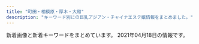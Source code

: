 ```yaml
---
title: "町田・相模原・厚木・大和"
description: "キーワード別にの巨乳アジアン・チャイナエステ嬢情報をまとめました。"
---
```


新着画像と新着キーワードをまとめています。
2021年04月18日の情報です。

<DmmAffiliateIns />
<KeywordTable
  shops={
    [
    {
        "img_links": [
            "http://piutyor.xyz/static/picture/top-right001.png",
            "http://piutyor.xyz/images/bannar02.png",
            "http://piutyor.xyz/static/picture/baner.jpg",
            "http://piutyor.xyz/static/picture/top-right03.png",
            "http://piutyor.xyz/uploads/210417/1-21041G0043bS.jpg",
            "http://piutyor.xyz/static/picture/nav-004.png",
            "http://piutyor.xyz/static/picture/nav-003.png",
            "http://piutyor.xyz/static/picture/nav-006.png",
            "http://piutyor.xyz/static/picture/nav-002.png",
            "http://piutyor.xyz/uploads/210417/1-21041F9425Y96.jpg",
            "http://piutyor.xyz/static/picture/nav-005.png",
            "http://piutyor.xyz/images/bannar01.png",
            "http://piutyor.xyz/static/picture/nav-001.png",
            "http://piutyor.xyz/static/picture/cam02.jpg",
            "http://piutyor.xyz/static/picture/tel.png"
        ],
        "keywords": {
            "C": 1,
            "D": 1,
            "86": 1,
            "88": 1,
            "\u4e73": 1
        },
        "url": "http://piutyor.xyz/",
        "station": "\u672c\u539a\u6728\u99c5\u5317\u53e3",
        "name": "\u30b8\u30e3\u30b9\u30df\u30f3"
    },
    {
        "name": "\u59eb",
        "station": "\u4e2d\u592e\u6797\u9593\u99c5\u897f\u53e3",
        "keywords": {
            "87": 24,
            "D": 24
        },
        "img_links": [
            "http://www.hime.relaxjp.info/files/001-02.jpg",
            "http://www.hime.relaxjp.info/files/005-03.jpg",
            "http://www.hime.relaxjp.info/images/slider-img001.jpg",
            "http://www.hime.relaxjp.info/images/b-online.png",
            "http://www.hime.relaxjp.info/files/005-02.jpg",
            "http://www.hime.relaxjp.info/images/rsubt2.png",
            "http://www.hime.relaxjp.info/images/rsubt4.png",
            "http://www.hime.relaxjp.info/images/m6.jpg",
            "http://www.hime.relaxjp.info/files/002.jpg",
            "http://www.hime.relaxjp.info/images/rsubt5.png",
            "http://www.hime.relaxjp.info/images/rsubt6.png",
            "http://www.hime.relaxjp.info/images/esthe2.jpg",
            "http://www.hime.relaxjp.info/images/rsubt3.png",
            "http://www.hime.relaxjp.info/images/esthe1.jpg",
            "http://www.hime.relaxjp.info/images/rsubt7.png",
            "http://www.hime.relaxjp.info/images/m4.jpg",
            "http://www.hime.relaxjp.info/images/rsubt1.png",
            "http://www.hime.relaxjp.info/images/m1.jpg",
            "http://www.hime.relaxjp.info/files/002-03.jpg",
            "http://www.hime.relaxjp.info/images/esthe3.jpg",
            "http://www.hime.relaxjp.info/photo_news/upimg/433955ffe94e800583_1.jpg",
            "http://www.hime.relaxjp.info/files/005.jpg",
            "http://www.hime.relaxjp.info/files/001.jpg",
            "http://www.hime.relaxjp.info/files/002-02.jpg",
            "http://www.hime.relaxjp.info/images/m3.jpg",
            "http://www.hime.relaxjp.info/images/m2.jpg",
            "http://www.hime.relaxjp.info/images/slider-img002.jpg",
            "http://www.hime.relaxjp.info/images/b-tel.png",
            "http://www.hime.relaxjp.info/images/tel2.png",
            "http://www.hime.relaxjp.info/files/001-03.jpg"
        ],
        "url": "http://www.hime.relaxjp.info/"
    },
    {
        "name": "\u30a2\u30ab\u30b9\u30ea\u30cf\u30a6\u30b9",
        "url": "http://mai.abnavi.info/",
        "keywords": {},
        "station": "\u672c\u539a\u6728\u99c5\u6771\u53e3",
        "img_links": []
    },
    {
        "keywords": {
            "F": 1,
            "89": 1,
            "E": 1,
            "94": 1,
            "95": 1
        },
        "station": "\u5c0f\u7530\u6025\u76f8\u6a21\u539f\u99c5\u5357\u53e3",
        "img_links": [
            "http://www.relax-fuwafuwa.cn/ueditor/php/upload/image/20171213/1513161912109916.jpg",
            "http://www.relax-fuwafuwa.cn/Public/Reception/picture/nei5.jpg",
            "http://www.relax-fuwafuwa.cn/Public/Reception/picture/news.png",
            "http://www.relax-fuwafuwa.cn/Public/Reception/picture/s_massage.png",
            "http://www.relax-fuwafuwa.cn/Public/Reception/picture/staff1.jpg",
            "http://www.relax-fuwafuwa.cn/Public/Reception/picture/s_staff.png",
            "http://www.relax-fuwafuwa.cn/ueditor/php/upload/image/20210209/1612841030527909.jpeg",
            "http://www.relax-fuwafuwa.cn/Public/Reception/picture/2.png",
            "http://www.relax-fuwafuwa.cn/Public/Reception/picture/nei_bj3.jpg",
            "http://www.relax-fuwafuwa.cn/Public/Reception/picture/biaoti.jpg",
            "http://www.relax-fuwafuwa.cn/Public/Reception/picture/massage1.png",
            "http://www.relax-fuwafuwa.cn/Public/Reception/picture/nei3.jpg",
            "http://www.relax-fuwafuwa.cn/Public/Reception/picture/top.png",
            "http://www.relax-fuwafuwa.cn/Public/Reception/picture/1.png"
        ],
        "name": "\u3075\u308f\u3075\u308f",
        "url": "http://www.relax-fuwafuwa.cn/"
    },
    {
        "name": "Lucky Baby",
        "keywords": {
            "85": 8,
            "80": 6,
            "88": 2,
            "87": 10,
            "C": 31,
            "D": 8
        },
        "station": "\u5927\u548c\u99c5\u5317\u53e3",
        "url": "http://www.luckybaby.esturl.com/",
        "img_links": [
            "http://www.luckybaby.esturl.com/common/img/image1.jpg",
            "http://www.luckybaby.esturl.com/files/004.jpg",
            "http://www.luckybaby.esturl.com/files/002.jpg",
            "http://www.luckybaby.esturl.com/files/006.jpg",
            "http://www.luckybaby.esturl.com/common/img/top_img001.png",
            "http://www.luckybaby.esturl.com/photo_news/upimg/14586606ea7516d378_0.jpg",
            "http://www.luckybaby.esturl.com/files/003.jpg",
            "http://www.luckybaby.esturl.com/common/img/tel2.png",
            "http://www.luckybaby.esturl.com/files/005.jpg",
            "http://www.luckybaby.esturl.com/common/img/image2.jpg",
            "http://www.luckybaby.esturl.com/common/img/image3.jpg",
            "http://www.luckybaby.esturl.com/files/001.jpg",
            "http://www.luckybaby.esturl.com/files/007.jpg"
        ]
    },
    {
        "station": "\u672c\u539a\u6728\u99c5\u6771\u53e3",
        "keywords": {},
        "name": "\u30d4\u30e5\u30a2\u30cf\u30fc\u30c8",
        "img_links": [
            "http://www.crossi.xyz/uploads/201127/1-20112G53930U0.jpg",
            "http://www.crossi.xyz/uploads/201202/1-201202124933147.jpg",
            "http://www.crossi.xyz/uploads/allimg/180801/1-1PP1091925J2.jpg",
            "http://www.crossi.xyz/uploads/191016/1-191016134K2213.jpg",
            "http://www.crossi.xyz/uploads/201127/1-20112G53913193.jpg",
            "http://www.crossi.xyz/uploads/201102/1-201102150J3926.jpg",
            "http://www.crossi.xyz/uploads/201102/1-201102150K9453.jpg",
            "http://www.crossi.xyz/uploads/210325/1-210325125I5218.jpg",
            "http://www.crossi.xyz/uploads/191106/1-191106100051532.jpg",
            "http://www.crossi.xyz/uploads/180906/1-1PZ60934021N.jpg",
            "http://www.crossi.xyz/uploads/200403/1-200403124524956.jpg",
            "http://www.crossi.xyz/uploads/201202/1-201202124950B1.jpg",
            "http://www.crossi.xyz/uploads/200529/1-2005291A551629.jpg",
            "http://www.crossi.xyz/uploads/190920/1-1Z920134ZW29.jpg",
            "http://www.crossi.xyz/uploads/210111/1-2101111429551G.jpg",
            "http://www.crossi.xyz/templets/default/picture/staff_t.jpg",
            "http://www.crossi.xyz/uploads/180905/1-1PZ515095RN.jpg",
            "http://www.crossi.xyz/uploads/191122/1-191122162430591.jpg",
            "http://www.crossi.xyz/uploads/200907/1-200ZG41P4318.jpg",
            "http://www.crossi.xyz/uploads/210111/1-210111143025433.jpg",
            "http://www.crossi.xyz/uploads/200403/1-200403124533327.jpg",
            "http://www.crossi.xyz/uploads/allimg/180731/1-1PI1145244194.jpg",
            "http://www.crossi.xyz/uploads/200907/1-200ZG41K4546.jpg",
            "http://www.crossi.xyz/templets/default/picture/int1.png",
            "http://www.crossi.xyz/uploads/200529/1-2005291A543193.jpg",
            "http://www.crossi.xyz/uploads/200706/1-200F613453VR.jpg",
            "http://www.crossi.xyz/uploads/190920/1-1Z920134SY60.jpg",
            "http://www.crossi.xyz/uploads/210325/1-210325125H1R5.jpg",
            "http://www.crossi.xyz/templets/default/picture/tt.jpg",
            "http://www.crossi.xyz/uploads/191217/1-19121F95615334.jpg",
            "http://www.crossi.xyz/uploads/190920/1-1Z920134U1939.jpg",
            "http://www.crossi.xyz/uploads/201228/1-20122Q4191LP.jpg",
            "http://www.crossi.xyz/uploads/200706/1-200F6134600642.jpg",
            "http://www.crossi.xyz/templets/default/picture/news.jpg",
            "http://www.crossi.xyz/uploads/201228/1-20122Q41943338.jpg",
            "http://www.crossi.xyz/uploads/190925/1-1Z9251500315P.jpg",
            "http://www.crossi.xyz/templets/default/picture/interior_t.jpg",
            "http://www.crossi.xyz/uploads/191217/1-19121F95I5240.jpg",
            "http://www.crossi.xyz/templets/default/picture/rec1.png",
            "http://www.crossi.xyz/uploads/190925/1-1Z925145924H3.jpg",
            "http://www.crossi.xyz/uploads/200612/1-200612160S0B8.jpg",
            "http://www.crossi.xyz/uploads/200612/1-200612160U52W.jpg"
        ],
        "url": "http://www.crossi.xyz/"
    },
    {
        "name": "\u9e97",
        "url": "http://e-rei.info/",
        "station": "\u5927\u548c\u99c5\u5317\u53e3",
        "img_links": [
            "http://eskk.e-rei.info/uploads/2019/12/001-1.jpg",
            "http://eskk.e-rei.info/uploads/2020/01/001-3.jpg",
            "http://e-rei.info/images/001.jpg",
            "http://e-rei.info/images/x1.png",
            "http://e-rei.info/images/004.jpg",
            "http://e-rei.info/images/01.jpg",
            "http://e-rei.info/images/s_service.png",
            "http://e-rei.info/images/r2.jpg",
            "http://eskk.e-rei.info/uploads/2021/01/mi-1.jpg",
            "http://eskk.e-rei.info/uploads/2020/06/001-3.jpg",
            "http://e-rei.info/images/s_staff.png",
            "http://e-rei.info/images/x3.png",
            "http://e-rei.info/images/002.jpg",
            "http://eskk.e-rei.info/uploads/2021/01/yu.jpg",
            "http://e-rei.info/images/g0.jpg",
            "http://e-rei.info/images/003.jpg",
            "http://e-rei.info/images/006.jpg",
            "http://e-rei.info/images/top.png",
            "http://e-rei.info/images/mobile.png",
            "http://e-rei.info/images/s_news.png",
            "http://e-rei.info/images/s_mobile.jpg",
            "http://e-rei.info/images/03.jpg",
            "http://e-rei.info/images/02.jpg",
            "http://e-rei.info/images/s_mobile3.jpg",
            "http://e-rei.info/images/s_mobile4.jpg",
            "http://e-rei.info/images/s_mobile2.jpg",
            "http://e-rei.info/images/s_news.jpg",
            "http://eskk.e-rei.info/uploads/2020/01/006.jpg",
            "http://e-rei.info/images/005.jpg",
            "http://e-rei.info/images/movie.jpg",
            "http://e-rei.info/images/s_staff1.png",
            "http://e-rei.info/images/top2.jpg",
            "http://eskk.e-rei.info/uploads/2019/12/001-2.jpg",
            "http://e-rei.info/images/r3.jpg",
            "http://eskk.e-rei.info/uploads/2020/01/004.jpg",
            "http://e-rei.info/images/r1.jpg",
            "http://eskk.e-rei.info/uploads/2020/09/111.jpg"
        ],
        "keywords": {
            "\u4e73": 12,
            "\u80f8": 12,
            "84": 8,
            "88": 8,
            "D": 8,
            "C": 28
        }
    },
    {
        "keywords": {},
        "name": "\u9999\u871c\u6e7e",
        "station": "\u4e2d\u592e\u6797\u9593\u99c5\u5317\u53e3",
        "img_links": [
            "http://ciswand.xyz/static/picture/top.png",
            "http://ciswand.xyz/static/picture/room1.jpg",
            "http://ciswand.xyz/uploads/210325/1-210325150PK93.jpg",
            "http://ciswand.xyz/static/picture/room3.jpg",
            "http://ciswand.xyz/static/picture/s3.jpg",
            "http://ciswand.xyz/uploads/210325/1-210325150T5951.jpg",
            "http://ciswand.xyz/static/picture/room2.jpg",
            "http://ciswand.xyz/static/picture/room4.jpg",
            "http://ciswand.xyz/uploads/210325/1-210325150H25W.jpg",
            "http://ciswand.xyz/static/picture/mobile.jpg",
            "http://ciswand.xyz/static/picture/s1.jpg",
            "http://ciswand.xyz/uploads/210406/1-2104060U953102.jpg",
            "http://ciswand.xyz/static/picture/news.png",
            "http://ciswand.xyz/static/picture/s_staff.png"
        ],
        "url": "http://ciswand.xyz/"
    },
    {
        "name": "\u8594\u8587\u5712",
        "station": "\u5927\u548c\u99c5\u5317\u53e3",
        "url": "http://es-flower.work/",
        "img_links": [
            "http://es-flower.work/staff/yumi.jpg",
            "http://es-flower.work/images/b2.jpg",
            "http://es-flower.work/images/1.jpg",
            "http://es-flower.work/images/interior_t.jpg",
            "http://es-flower.work/images/int1.png",
            "http://es-flower.work/images/mobile.jpg",
            "http://es-flower.work/images/news.jpg",
            "http://es-flower.work/images/sys2.png",
            "http://es-flower.work/images/staff_t.jpg",
            "http://es-flower.work/images/int2.png",
            "http://es-flower.work/images/sys1.png",
            "http://es-flower.work/images/2.jpg",
            "http://es-flower.work/images/b3.jpg",
            "http://es-flower.work/img/yumi1.jpg",
            "http://es-flower.work/images/tg.jpg",
            "http://es-flower.work/staff/yuki.jpg",
            "http://es-flower.work/images/tel.jpg",
            "http://es-flower.work/images/rec2.jpg",
            "http://es-flower.work/images/rec1.png",
            "http://es-flower.work/images/head.jpg",
            "http://es-flower.work/img/yuki1.jpg",
            "http://es-flower.work/img/yuri1.jpg",
            "http://es-flower.work/staff/yuri.jpg",
            "http://es-flower.work/images/3.jpg"
        ],
        "keywords": {}
    },
    {
        "keywords": {
            "86": 8,
            "D": 16,
            "C": 12,
            "87": 8
        },
        "station": "JR\u76f8\u6a21\u539f\u99c5\u5357\u53e3",
        "img_links": [
            "https://koi.reraku.work/images/ntop5.jpg",
            "https://koi.reraku.work/images/s_staff1.jpg",
            "https://koi.reraku.work/images/ntop1.jpg",
            "https://koi.reraku.work/images/s_link.jpg",
            "https://koi.reraku.work/images/s_staff.jpg",
            "https://koi.reraku.work/images/ntop4.jpg",
            "https://koi.reraku.work/photos/sites/25/2020/09/2020090309224550.jpg",
            "https://koi.reraku.work/images/end.jpg",
            "https://koi.reraku.work/images/ntop6.jpg",
            "https://koi.reraku.work/images/ntop2.jpg",
            "https://koi.reraku.work/photos/sites/25/2020/09/2020090503504425.jpg",
            "https://koi.reraku.work/images/s_news.jpg",
            "https://koi.reraku.work/photos/sites/25/2020/09/2020090309224715.jpg",
            "https://koi.reraku.work/images/s_face.jpg",
            "https://koi.reraku.work/photos/sites/25/2020/09/202009030922489.jpg",
            "https://koi.reraku.work/images/ntop3.jpg",
            "https://koi.reraku.work/images/top.jpg"
        ],
        "url": "https://koi.reraku.work/",
        "name": "\u604b"
    },
    {
        "station": "\u5927\u548c\u99c5\u5357\u53e3",
        "name": "Sherry \uff5e\u30b7\u30a7\u30ea\u30fc\uff5e",
        "keywords": {
            "88": 1,
            "C": 1,
            "89": 1,
            "86": 1,
            "D": 2
        },
        "url": "http://sherry.est888.com/",
        "img_links": [
            "http://sherry.est888.com/css/nav/nav-001.png",
            "http://sherry.est888.com/css/nav/nav-005.png",
            "http://sherry.est888.com/css/nav/nav-002.png",
            "http://sherry.est888.com/css/staff/staff01.jpg",
            "http://sherry.est888.com/css/top03.jpg",
            "http://sherry.est888.com/css/nav/nav-006.png",
            "http://sherry.est888.com/css/head-change.jpg",
            "http://sherry.est888.com/css/osusume03.jpg",
            "http://sherry.est888.com/css/staff/staff02.jpg",
            "http://sherry.est888.com/css/tel.png",
            "http://sherry.est888.com/css/nav/nav-004.png",
            "http://sherry.est888.com/css/nav/nav-003.png",
            "http://sherry.est888.com/css/staff/staff03.jpg"
        ]
    },
    {
        "img_links": [
            "https://hm705.jpn.cm/photos/sites/37/2020/01/2020012609400388.jpg",
            "https://hm705.jpn.cm/images/s_blogger.jpg",
            "https://hm705.jpn.cm/photos/sites/37/2020/12/2020120203142783.jpg",
            "https://hm705.jpn.cm/images/info1.jpg",
            "https://hm705.jpn.cm/images/dian.jpg",
            "https://hm705.jpn.cm/images/blogger.jpg",
            "https://hm705.jpn.cm/photos/sites/37/2018/06/2018061903375846.jpg",
            "https://hm705.jpn.cm/images/s_staff.jpg",
            "https://hm705.jpn.cm/images/s_link.jpg",
            "https://hm705.jpn.cm/images/ac1.jpg",
            "https://hm705.jpn.cm/images/s.jpg",
            "https://hm705.jpn.cm/images/mobile.jpg",
            "https://hm705.jpn.cm/images/top.jpg",
            "https://hm705.jpn.cm/images/end.png"
        ],
        "station": "JR\u6a4b\u672c\u99c5\u5317\u53e3",
        "url": "https://hm705.jpn.cm/",
        "name": "\u30ab\u30a8\u30eb\u306e\u5bb6",
        "keywords": {}
    },
    {
        "name": "\u3086\u304b",
        "station": "\u4e2d\u592e\u6797\u9593\u99c5\u897f\u53e3",
        "keywords": {
            "D": 5,
            "85": 4,
            "86": 4,
            "C": 2
        },
        "url": "http://sh-yuka.work/",
        "img_links": [
            "http://sh-yuka.work/templets/default/picture/504339_81364141ef784efdac0337206b586e85_mv2.png",
            "http://sh-yuka.work/uploads/200930/1-200930103059A0.jpg",
            "http://sh-yuka.work/templets/default/picture/504339_042c5bafc5f34692af2ee5e33bdba1e7_mv2.png",
            "http://sh-yuka.work/uploads/210120/1-21012009301MY.jpg",
            "http://sh-yuka.work/uploads/210417/1-21041G6224aJ.jpg",
            "http://sh-yuka.work/templets/default/picture/504339_d693404efae04362b04d73de913d8851_mv2_d_2084_2084_s_2.png",
            "http://sh-yuka.work/templets/default/picture/504339_24789f5562fa4f088be0b1134410514e_mv2.png",
            "http://sh-yuka.work/uploads/200706/1-200F614263ab.jpg",
            "http://sh-yuka.work/uploads/200629/1-200629151R5E6.jpg",
            "http://sh-yuka.work/templets/default/picture/504339_9d7e65f16b2c4ad8932aacf9b075d81f_mv2_d_4724_7087_s_4_2.png",
            "http://sh-yuka.work/uploads/190717/1-1ZGG5544L32.jpg",
            "http://sh-yuka.work/templets/default/picture/504339_53f4914fb1244a5581c45fbe8fe05e15_mv2_d_2835_2953_s_4_2.png",
            "http://sh-yuka.work/uploads/200721/1-200H1105351319.jpg",
            "http://sh-yuka.work/templets/default/picture/504339_f7143674e10f4748b569cd7df1c9af02_mv2(1).png",
            "http://sh-yuka.work/templets/default/picture/504339_9994463d0234418bb05113314e8f9a17_mv2_d_4724_7369_s_4_2.png",
            "http://sh-yuka.work/templets/default/picture/504339_7edd816c8a6a4b8dafc32c0979bee964_mv2_d_2480_3508_s_4_2.png",
            "http://sh-yuka.work/uploads/200108/1-20010QQI61H.jpg",
            "http://sh-yuka.work/uploads/200108/1-20010QQ532137.jpg",
            "http://sh-yuka.work/uploads/200108/1-20010QQ625439.jpg",
            "http://sh-yuka.work/templets/default/picture/504339_f7143674e10f4748b569cd7df1c9af02_mv2.png",
            "http://sh-yuka.work/uploads/200714/1-200G409461R02.jpg",
            "http://sh-yuka.work/uploads/201008/1-20100P93R4V3.jpg",
            "http://sh-yuka.work/templets/default/picture/504339_c3603a5d59b54b2793cbf3fbd516de13_mv2.png",
            "http://sh-yuka.work/uploads/190929/1-1Z929192K4454.jpg",
            "http://sh-yuka.work/templets/default/picture/504339_6ac3d0c415404d4caea8f7806efc469e_mv2.png",
            "http://sh-yuka.work/uploads/210127/1-21012G32SV48.jpg",
            "http://sh-yuka.work/uploads/210417/1-21041G62U0222.jpg",
            "http://sh-yuka.work/templets/default/picture/504339_80887437d74b4abab793825cf10fcfba_mv2_d_2586_2860_s_4_2.png",
            "http://sh-yuka.work/templets/default/picture/504339_7e953fa3f1dd41aea09a25d07159362b_mv2.png",
            "http://sh-yuka.work/templets/default/picture/504339_21227f8954fd409581482fb167a52224_mv2.png",
            "http://sh-yuka.work/templets/default/picture/504339_7b83b5f415b04665924c4c26f4c5cd27_mv2_d_4812_2043_s_2.png",
            "http://sh-yuka.work/uploads/200728/1-200HQF02J29.jpg",
            "http://sh-yuka.work/uploads/190717/1-1ZGG5550JX.jpg",
            "http://sh-yuka.work/templets/default/picture/close.png",
            "http://sh-yuka.work/uploads/201218/1-20121Q1033GH.jpg",
            "http://sh-yuka.work/templets/default/picture/504339_60927e81bc2741dd89c63cce2eeb277d_mv2.png"
        ]
    },
    {
        "keywords": {
            "C": 7
        },
        "img_links": [
            "http://aes-mens.com/scdl/staff/10111.jpg",
            "http://aes-mens.com/img/ttl_concept.png",
            "http://aes-mens.com/img/ttl_staff.png",
            "http://aes-mens.com/pic/topimg3.jpg",
            "http://aes-mens.com/img/conmsg.png",
            "http://aes-mens.com/img/foot.jpg",
            "http://aes-mens.com/img/mainft.jpg",
            "http://aes-mens.com/scdl/staff/10101.jpg",
            "http://aes-mens.com/pic/topimg1.jpg",
            "http://aes-mens.com/pic/head.jpg",
            "http://aes-mens.com/scdl/staff/10121.jpg",
            "http://aes-mens.com/pic/topimg2.jpg",
            "http://aes-mens.com/img/paypay.png"
        ],
        "station": "\u76f8\u6a21\u5927\u91ce\u99c5\u6771\u53e3",
        "name": "\u5c0f\u60aa\u9b54\u30bb\u30e9\u30d4\u30fc",
        "url": "http://aes-mens.com/"
    },
    {
        "name": "\u591c\u685c",
        "keywords": {},
        "station": "\u6d77\u8001\u540d\u99c5\u6771\u53e3",
        "url": "http://www.yozakura-aroma.xyz/",
        "img_links": [
            "http://www.yozakura-aroma.xyz/images/staff/ami.jpg",
            "http://www.yozakura-aroma.xyz/images/shop/rl3.jpg",
            "http://www.yozakura-aroma.xyz/images/shop/rl1.jpg",
            "http://www.yozakura-aroma.xyz/images/staff/hidomi.png",
            "http://www.yozakura-aroma.xyz/images/index-skr_16.jpg",
            "http://www.yozakura-aroma.xyz/images/sys5.jpg",
            "http://www.yozakura-aroma.xyz/images/13.png",
            "http://www.yozakura-aroma.xyz/images/staff/meijia.jpg",
            "http://www.yozakura-aroma.xyz/images/nav/nav-t-sta.jpg",
            "http://www.yozakura-aroma.xyz/images/3.jpg",
            "http://www.yozakura-aroma.xyz/images/nav/nav-t-sys.jpg",
            "http://www.yozakura-aroma.xyz/images/index-rin_02.jpg",
            "http://www.yozakura-aroma.xyz/images/rina.png",
            "http://www.yozakura-aroma.xyz/images/1.jpg",
            "http://www.yozakura-aroma.xyz/images/index-rin_04.jpg",
            "http://www.yozakura-aroma.xyz/images/13.jpg",
            "http://www.yozakura-aroma.xyz/images/nav/nav-t-job.jpg",
            "http://www.yozakura-aroma.xyz/images/7a.jpg",
            "http://www.yozakura-aroma.xyz/images/527385908605281370.jpg"
        ]
    },
    {
        "url": "http://soapaqzmn.xyz/",
        "name": "Tiara\uff5e\u30c6\u30a3\u30a2\u30e9\uff5e",
        "keywords": {
            "C": 2,
            "86": 2,
            "D": 4,
            "85": 4
        },
        "station": "\u5357\u6797\u9593\u99c5\u897f\u53e3",
        "img_links": [
            "http://soapaqzmn.xyz/picture/staff_s.png",
            "http://soapaqzmn.xyz/uploads/201222/1-20122210352a24.jpg",
            "http://soapaqzmn.xyz/uploads/201028/1-20102Q3000A38.jpg",
            "http://soapaqzmn.xyz/picture/news.png",
            "http://soapaqzmn.xyz/uploads/201028/1-20102Q30016111.jpg",
            "http://soapaqzmn.xyz/uploads/210201/1-210201103Q0523.jpg",
            "http://soapaqzmn.xyz/uploads/201222/1-201222103513628.jpg",
            "http://soapaqzmn.xyz/picture/top.png",
            "http://soapaqzmn.xyz/uploads/210201/1-21020110542c38.jpg",
            "http://soapaqzmn.xyz/picture/evetop.png"
        ]
    },
    {
        "name": "\u30ed\u30fc\u30ba",
        "station": "\u672c\u539a\u6728\u99c5\u5317\u53e3",
        "img_links": [
            "http://rose.este88.com/images/s_news.png",
            "http://rose.este88.com/girls/ana1.jpg",
            "http://rose.este88.com/girls/yuyu1.jpg",
            "http://rose.este88.com/girls/yuki1.jpg",
            "http://rose.este88.com/girls/reko1.jpg",
            "http://rose.este88.com/images/new.jpg",
            "http://rose.este88.com/images/top.png",
            "http://rose.este88.com/girls/momo1.jpg",
            "http://rose.este88.com/images/s_staff.png"
        ],
        "url": "http://rose.este88.com/",
        "keywords": {}
    },
    {
        "img_links": [
            "http://shizukachan.work/picture/news_bj1.jpg",
            "http://shizukachan.work/picture/s1.jpg",
            "http://shizukachan.work/picture/s3.jpg",
            "http://shizukachan.work/uploads/201218/1-20121Q55235W4.jpg",
            "http://shizukachan.work/picture/news_bj3.jpg",
            "http://shizukachan.work/uploads/210104/1-2101041HQ5144.jpg",
            "http://shizukachan.work/uploads/210113/1-2101130Z003120.jpg",
            "http://shizukachan.work/uploads/201116/1-201116131245247.jpg",
            "http://shizukachan.work/picture/s_staff.png",
            "http://shizukachan.work/picture/info.jpg",
            "http://shizukachan.work/uploads/201218/1-20121Q55215214.jpg",
            "http://shizukachan.work/uploads/201116/1-2011161311591A.jpg",
            "http://shizukachan.work/uploads/210113/1-2101130Z012A0.jpg",
            "http://shizukachan.work/uploads/201116/1-20111613123G45.jpg",
            "http://shizukachan.work/uploads/210113/1-2101130U955E4.jpg",
            "http://shizukachan.work/picture/ac2.jpg",
            "http://shizukachan.work/picture/s_news.jpg",
            "http://shizukachan.work/uploads/210327/1-21032G01S6322.jpg",
            "http://shizukachan.work/picture/top.jpg",
            "http://shizukachan.work/picture/ac1.jpg",
            "http://shizukachan.work/uploads/201218/1-20121Q55311a8.jpg"
        ],
        "station": "\u672c\u539a\u6728\u99c5\u5317\u53e3",
        "name": "\u3057\u305a\u304b\u3061\u3083\u3093",
        "url": "http://shizukachan.work/",
        "keywords": {
            "E": 11,
            "89": 10
        }
    },
    {
        "url": "http://momoka.est888.com/",
        "name": "\u3082\u3082\u304b\u3061\u3083\u3093",
        "station": "\u672c\u539a\u6728\u99c5\u6771\u53e3",
        "keywords": {
            "C": 6,
            "E": 1,
            "D": 3,
            "89": 2,
            "92": 1,
            "85": 1
        },
        "img_links": [
            "http://momoka.est888.com/css/staff/staff02.jpg",
            "http://momoka.est888.com/css/head.jpg",
            "http://momoka.est888.com/css/staff/staff04.jpg",
            "http://momoka.est888.com/css/top01.jpg",
            "http://momoka.est888.com/images/call.png",
            "http://momoka.est888.com/css/foot.jpg",
            "http://momoka.est888.com/css/staff/staff03.jpg",
            "http://momoka.est888.com/css/staff/staff01.jpg"
        ]
    },
    {
        "url": "https://relax-yuran.xyz/",
        "name": "Rose \uff5e\u30ed\u30fc\u30ba\uff5e",
        "img_links": [
            "https://relax-yuran.xyz/images/st/sakura.jpg",
            "https://relax-yuran.xyz/images/mobile.jpg",
            "https://relax-yuran.xyz/images/top.png",
            "http://menlog.net/link/menlog8831.jpg",
            "http://6navi.info/link/walker88.jpg",
            "https://relax-yuran.xyz/images/st/shizuka.jpg",
            "https://relax-yuran.xyz/images/pick.jpg",
            "https://relax-yuran.xyz/images/st/kiki.jpg",
            "https://relax-yuran.xyz/images/girl-z2.jpg",
            "https://relax-yuran.xyz/images/nbj2.png",
            "https://relax-yuran.xyz/images/girl-z1.jpg",
            "https://relax-yuran.xyz/images/room2.jpg",
            "https://relax-yuran.xyz/images/st/yuyu.jpg",
            "https://relax-yuran.xyz/images/room3.jpg",
            "https://relax-yuran.xyz/images/s_staff.png",
            "https://relax-yuran.xyz/images/movie.jpg",
            "https://relax-yuran.xyz/images/st/mimi.jpg",
            "https://relax-yuran.xyz/images/s_link.png",
            "https://relax-yuran.xyz/images/st/kiki2.jpg",
            "https://relax-yuran.xyz/images/room1.jpg",
            "https://relax-yuran.xyz/images/st/momo.jpg",
            "http://6navi.info/link/esthelove88-31.jpg",
            "https://relax-yuran.xyz/images/st/st_.jpg",
            "https://relax-yuran.xyz/images/st/mei.jpg",
            "https://relax-yuran.xyz/images/st/momo2.jpg"
        ],
        "station": "\u5357\u6797\u9593\u99c5\u897f\u53e3",
        "keywords": {
            "\u30bb\u30af\u30b7\u30fc": 17,
            "C": 16
        }
    },
    {
        "name": "\u307b\u307b\u3048\u307f",
        "keywords": {},
        "url": "http://tuboan.xyz/",
        "station": "\u672c\u539a\u6728\u99c5\u5317\u53e3",
        "img_links": [
            "http://tuboan.xyz/_src/32846891/wechatimg134.jpg",
            "http://tuboan.xyz/_src/32794330/line1.png",
            "http://tuboan.xyz/_src/32794359/wechatimg148.jpg",
            "http://tuboan.xyz/_src/32794332/wechatimg134.jpg",
            "http://tuboan.xyz/_src/32794321/wechatimg164.jpg",
            "http://tuboan.xyz/_src/32794322/wechatimg116_20190529213149608.jpg",
            "http://tuboan.xyz/_src/32794346/line1.png",
            "http://tuboan.xyz/_src/32794325/wechatimg162.jpg",
            "http://tuboan.xyz/_src/32794361/wechatimg5740.jpg",
            "http://tuboan.xyz/_src/32794210/info.jpg",
            "http://tuboan.xyz/_src/32794358/wechatimg148.jpg",
            "http://tuboan.xyz/_src/32876943/wechatimg179.jpg",
            "http://tuboan.xyz/_src/39443177/wechatimg76.jpg",
            "http://tuboan.xyz/_src/32794334/line1.png",
            "http://tuboan.xyz/_src/32794348/wechatimg164.jpg",
            "http://tuboan.xyz/_src/32794250/line1.png",
            "http://tuboan.xyz/_src/32794350/line1.png",
            "http://tuboan.xyz/_src/35851941/line1.png",
            "http://tuboan.xyz/_src/32794214/end.jpg",
            "http://tuboan.xyz/_src/32794280/wechatimg176.jpg",
            "http://tuboan.xyz/_src/32794276/wechatimg177.jpg",
            "http://tuboan.xyz/_src/32794342/line1.png",
            "http://tuboan.xyz/_src/32794238/zi_staff.png",
            "http://tuboan.xyz/_src/32794338/line1.png",
            "http://tuboan.xyz/_src/35851915/wechatimg307.jpg",
            "http://tuboan.xyz/_src/32794324/wechatimg120.jpg",
            "http://tuboan.xyz/_src/32794240/line1.png",
            "http://tuboan.xyz/_src/32794243/wechatimg136_20190530165104204.jpg",
            "http://tuboan.xyz/_src/32794320/wechatimg136_20190530165104204.jpg",
            "http://tuboan.xyz/_src/32794352/1_20190531100800502.jpg",
            "http://tuboan.xyz/_src/32794248/wechatimg131.jpg",
            "http://tuboan.xyz/_src/32794246/line1.png",
            "http://tuboan.xyz/_src/32794327/wechatimg134.jpg",
            "http://tuboan.xyz/_src/35851913/wechatimg307.jpg",
            "http://tuboan.xyz/_src/39443180/line1.png",
            "http://tuboan.xyz/_src/32876882/1_20190531100800502.jpg",
            "http://tuboan.xyz/_src/32794329/3_20190531100402371.jpg",
            "http://tuboan.xyz/_src/39443173/wechatimg76.jpg",
            "http://tuboan.xyz/_src/32794244/3_20190531100402371.jpg",
            "http://tuboan.xyz/_src/32794336/wechatimg116_20190529213149608.jpg",
            "http://tuboan.xyz/_src/32794360/wechatimg5740.jpg",
            "http://tuboan.xyz/_src/32794184/sign.png",
            "http://tuboan.xyz/_src/32794344/wechatimg120.jpg",
            "http://tuboan.xyz/_src/32794328/wechatimg131.jpg",
            "http://tuboan.xyz/_src/32794340/wechatimg162.jpg",
            "http://tuboan.xyz/_src/32794205/s_news.png",
            "http://tuboan.xyz/_src/32794278/wechatimg178.jpg"
        ]
    },
    {
        "keywords": {
            "D": 28,
            "87": 24,
            "88": 4,
            "85": 4,
            "C": 4
        },
        "url": "http://www.ainotenshi.esturl.com/",
        "img_links": [
            "http://www.ainotenshi.esturl.com/files/008-03.jpg",
            "http://www.ainotenshi.esturl.com/files/007.jpg",
            "http://www.ainotenshi.esturl.com/files/002-02.jpg",
            "http://www.ainotenshi.esturl.com/images/barRecruit.png",
            "http://www.ainotenshi.esturl.com/files/006-03.jpg",
            "http://www.ainotenshi.esturl.com/images/barProfileSche.png",
            "http://www.ainotenshi.esturl.com/files/003-03.jpg",
            "http://www.ainotenshi.esturl.com/files/003-02.jpg",
            "http://www.ainotenshi.esturl.com/files/007-03.jpg",
            "http://www.ainotenshi.esturl.com/files/008-02.jpg",
            "http://www.ainotenshi.esturl.com/images/barSystem.png",
            "http://www.ainotenshi.esturl.com/files/004.jpg",
            "http://www.ainotenshi.esturl.com/images/barProfile.png",
            "http://www.ainotenshi.esturl.com/files/002-03.jpg",
            "http://www.ainotenshi.esturl.com/files/001.jpg",
            "http://www.ainotenshi.esturl.com/files/001-03.jpg",
            "http://www.ainotenshi.esturl.com/images/header.png",
            "http://www.ainotenshi.esturl.com/images/barAccess.png",
            "http://www.ainotenshi.esturl.com/files/005-02.jpg",
            "http://www.ainotenshi.esturl.com/files/002.jpg",
            "http://www.ainotenshi.esturl.com/files/004-02.jpg",
            "http://www.ainotenshi.esturl.com/images/barTherapist.png",
            "http://www.ainotenshi.esturl.com/files/001-02.jpg",
            "http://www.ainotenshi.esturl.com/files/006-02.jpg",
            "http://www.ainotenshi.esturl.com/images/btnTop.png",
            "http://www.ainotenshi.esturl.com/images/time.png",
            "http://www.ainotenshi.esturl.com/files/004-03.jpg",
            "http://www.ainotenshi.esturl.com/files/006.jpg",
            "http://www.ainotenshi.esturl.com/files/005.jpg",
            "http://www.ainotenshi.esturl.com/images/concept.png",
            "http://www.ainotenshi.esturl.com/images/contentBottom.jpg",
            "http://www.ainotenshi.esturl.com/files/003.jpg",
            "http://www.ainotenshi.esturl.com/images/barSchedule.png",
            "http://www.ainotenshi.esturl.com/files/008.jpg",
            "http://www.ainotenshi.esturl.com/files/005-03.jpg",
            "http://www.ainotenshi.esturl.com/files/007-02.jpg",
            "http://www.ainotenshi.esturl.com/images/backBtn.png",
            "http://www.ainotenshi.esturl.com/images/barLink.png"
        ],
        "station": "\u672c\u539a\u6728\u99c5\u5317\u53e3",
        "name": "\u611b\u306e\u5929\u4f7f"
    },
    {
        "keywords": {
            "86": 8,
            "D": 56,
            "87": 48,
            "91": 8,
            "F": 8
        },
        "url": "http://www.kango.esjp.site/",
        "station": "JR\u76f8\u6a21\u539f\u99c5\u5357\u53e3",
        "img_links": [
            "http://www.kango.esjp.site/images/s_news.png",
            "http://www.kango.esjp.site/images/slider-img002.jpg",
            "http://www.kango.esjp.site/photo_news/upimg/132605fdafb9c74d66_0.jpg",
            "http://www.kango.esjp.site/images/slider-img001.jpg",
            "http://www.kango.esjp.site/photo_news/upimg/132605fdafb9c74d66_1.jpg",
            "http://www.kango.esjp.site/files/010.jpg",
            "http://www.kango.esjp.site/photo_news/upimg/17682600e4bcd51ffa_0.jpg",
            "http://www.kango.esjp.site/photo_news/upimg/471305ff8085124538_0.jpg",
            "http://www.kango.esjp.site/photo_news/upimg/823325fc86c10c020c_1.jpg",
            "http://www.kango.esjp.site/photo_news/upimg/17682600e4bcd51ffa_1.jpg",
            "http://www.kango.esjp.site/images/m2.jpg",
            "http://www.kango.esjp.site/photo_news/upimg/35280601cc9cb87675_0.jpg",
            "http://www.kango.esjp.site/photo_news/upimg/77484602b44c479ef3_0.jpg",
            "http://www.kango.esjp.site/files/008.jpg",
            "http://www.kango.esjp.site/photo_news/upimg/17584604afb82a3719_0.jpg",
            "http://www.kango.esjp.site/images/m4.jpg",
            "http://www.kango.esjp.site/photo_news/upimg/35280601cc9cb87675_1.jpg",
            "http://www.kango.esjp.site/files/011.jpg",
            "http://www.kango.esjp.site/images/m6.jpg",
            "http://www.kango.esjp.site/photo_news/upimg/769706042112a497f7_0.jpg",
            "http://www.kango.esjp.site/files/005.jpg",
            "http://www.kango.esjp.site/photo_news/upimg/769706042112a497f7_1.jpg",
            "http://www.kango.esjp.site/photo_news/upimg/39554605bf529a8f24_0.jpg",
            "http://www.kango.esjp.site/images/s_message.png",
            "http://www.kango.esjp.site/images/s_top_therapist.png",
            "http://www.kango.esjp.site/images/m1.jpg",
            "http://www.kango.esjp.site/files/009.jpg",
            "http://www.kango.esjp.site/photo_news/upimg/777656073e2e7aa1d3_1.jpg",
            "http://www.kango.esjp.site/photo_news/upimg/471305ff8085124538_1.jpg",
            "http://www.kango.esjp.site/photo_news/upimg/17584604afb82a3719_1.jpg",
            "http://www.kango.esjp.site/files/001.jpg",
            "http://www.kango.esjp.site/files/006.jpg",
            "http://www.kango.esjp.site/images/s_pickup.png",
            "http://www.kango.esjp.site/files/007.jpg",
            "http://www.kango.esjp.site/photo_news/upimg/777656073e2e7aa1d3_0.jpg",
            "http://www.kango.esjp.site/photo_news/upimg/39554605bf529a8f24_1.jpg",
            "http://www.kango.esjp.site/photo_news/upimg/823325fc86c10c020c_0.jpg",
            "http://www.kango.esjp.site/images/m3.jpg",
            "http://www.kango.esjp.site/photo_news/upimg/77484602b44c479ef3_1.jpg"
        ],
        "name": "\u82b1\u9b41\uff5e\u304a\u3044\u3089\u3093\uff5e"
    },
    {
        "name": "\u3082\u307f\u3082\u307f",
        "url": "http://momimomi.me-es.com/",
        "keywords": {},
        "img_links": [
            "http://momimomi.me-es.com/images/02.jpg",
            "http://momimomi.me-es.com/girl/02.jpg",
            "http://momimomi.me-es.com/girl/00.jpg",
            "http://momimomi.me-es.com/images/index_19.jpg",
            "http://momimomi.me-es.com/images/staff_11.jpg",
            "http://momimomi.me-es.com/images/03.jpg",
            "http://momimomi.me-es.com/images/rec_11.jpg",
            "http://momimomi.me-es.com/images/index_15.jpg",
            "http://momimomi.me-es.com/images/index_02.jpg",
            "http://momimomi.me-es.com/images/index_06.jpg",
            "http://momimomi.me-es.com/girl/01.jpg",
            "http://momimomi.me-es.com/images/info_11.jpg",
            "http://momimomi.me-es.com/images/index_10.jpg",
            "http://momimomi.me-es.com/images/index_05.jpg",
            "http://momimomi.me-es.com/images/01.jpg",
            "http://momimomi.me-es.com/images/index_17.jpg",
            "http://momimomi.me-es.com/images/sub_10.jpg",
            "http://momimomi.me-es.com/images/index_22.jpg",
            "http://momimomi.me-es.com/images/index_04.jpg",
            "http://momimomi.me-es.com/images/index_07.jpg",
            "http://momimomi.me-es.com/images/sub_14.jpg",
            "http://momimomi.me-es.com/images/index_03.jpg",
            "http://momimomi.me-es.com/images/index_12.jpg",
            "http://momimomi.me-es.com/images/index_01.jpg",
            "http://momimomi.me-es.com/images/index_18.jpg",
            "http://momimomi.me-es.com/girl/03.jpg",
            "http://momimomi.me-es.com/images/rec.jpg",
            "http://momimomi.me-es.com/images/index_08.jpg",
            "http://momimomi.me-es.com/images/index_09.jpg",
            "http://momimomi.me-es.com/images/info.jpg"
        ],
        "station": "\u685c\u30f6\u4e18\u99c5\u6771\u53e3"
    },
    {
        "keywords": {},
        "img_links": [
            "http://www.k-koen.work/sp/images/topgirl.jpg",
            "http://www.k-koen.work/sp/images/tel.jpg",
            "http://www.k-koen.work/img/ai1.jpg",
            "http://www.k-koen.work/img/kaori1.jpg",
            "http://www.k-koen.work/sp/img/lala2.jpg",
            "http://www.k-koen.work/images/sm.jpg",
            "http://www.k-koen.work/sp/images/bg.png",
            "http://www.k-koen.work/sp/staff/yuyu.jpg",
            "http://www.k-koen.work/images/time.jpg",
            "http://www.k-koen.work/staff/ai.jpg",
            "http://www.k-koen.work/sp/staff/risa.jpg",
            "http://www.k-koen.work/sp/images/interior_t.jpg",
            "http://www.k-koen.work/images/rec.jpg",
            "http://www.k-koen.work/staff/lala.jpg",
            "http://www.k-koen.work/sp/images/head.jpg",
            "http://www.k-koen.work/img/emi1.jpg",
            "http://www.k-koen.work/images/sys1.jpg",
            "http://www.k-koen.work/sp/images/sys1.jpg",
            "http://www.k-koen.work/sp/images/sys2.jpg",
            "http://www.k-koen.work/sp/img/ai1.jpg",
            "http://www.k-koen.work/sp/img/maya1.jpg",
            "http://www.k-koen.work/sp/staff/emi.jpg",
            "http://www.k-koen.work/sp/img/kaori1.jpg",
            "http://www.k-koen.work/sp/img/emi1.jpg",
            "http://www.k-koen.work/sp/images/ac1.jpg",
            "http://www.k-koen.work/images/tel.png",
            "http://www.k-koen.work/sp/images/news.jpg",
            "http://www.k-koen.work/img/maya1.jpg",
            "http://www.k-koen.work/sp/staff/koko.jpg",
            "http://www.k-koen.work/images/menu/interior.png",
            "http://www.k-koen.work/staff/koko.jpg",
            "http://www.k-koen.work/sp/images/newsb.png",
            "http://www.k-koen.work/img/lala2.jpg",
            "http://www.k-koen.work/images/staff_t.jpg",
            "http://www.k-koen.work/images/news.jpg",
            "http://www.k-koen.work/images/tg.jpg",
            "http://www.k-koen.work/sp/img/risa1.jpg",
            "http://www.k-koen.work/sp/staff/maya.jpg",
            "http://www.k-koen.work/sp/images/koko_200x40.png",
            "http://www.k-koen.work/images/menu/top.png",
            "http://www.k-koen.work/staff/risa.jpg",
            "http://www.k-koen.work/sp/menu/interior.png",
            "http://www.k-koen.work/sp/images/int1.jpg",
            "http://www.k-koen.work/sp/staff/lala.jpg",
            "http://www.k-koen.work/sp/staff/kaori.jpg",
            "http://www.k-koen.work/sp/img/lala1.jpg",
            "http://www.k-koen.work/sp/img/koko1.jpg",
            "http://www.k-koen.work/staff/kaori.jpg",
            "http://www.k-koen.work/images/menu/staff.png",
            "http://www.k-koen.work/images/right.png",
            "http://www.k-koen.work/sp/menu/staff.png",
            "http://www.k-koen.work/staff/yuyu.jpg",
            "http://www.k-koen.work/staff/maya.jpg",
            "http://www.k-koen.work/sp/staff/ai.jpg",
            "http://www.k-koen.work/img/koko1.jpg",
            "http://www.k-koen.work/sp/images/footer.png",
            "http://www.k-koen.work/img/yuyu1.jpg",
            "http://www.k-koen.work/img/lala1.jpg",
            "http://www.k-koen.work/sp/images/rec.jpg",
            "http://www.k-koen.work/sp/images/staff_t.jpg",
            "http://www.k-koen.work/img/risa1.jpg",
            "http://www.k-koen.work/sp/img/yuyu1.jpg",
            "http://www.k-koen.work/images/int2.png",
            "http://www.k-koen.work/staff/emi.jpg",
            "http://www.k-koen.work/sp/menu/top.png",
            "http://www.k-koen.work/sp/images/int2.jpg",
            "http://www.k-koen.work/images/int1.jpg",
            "http://www.k-koen.work/images/sys2.png",
            "http://www.k-koen.work/images/interior_t.jpg",
            "http://www.k-koen.work/images/koko_200x40.png"
        ],
        "url": "http://www.k-koen.work/",
        "name": "For you",
        "station": "JR\u6a4b\u672c\u99c5\u5317\u53e3"
    },
    {
        "station": "\u5c0f\u7530\u6025\u76f8\u6a21\u539f\u99c5\u5357\u53e3",
        "name": "CoCoa\u30fb\u30b3\u30b3\u30a2",
        "img_links": [
            "http://cocoa.jpest.net/images/r4.jpg",
            "http://cocoa.jpest.net/images/g1.jpg",
            "http://cocoa.jpest.net/images/g7.jpg",
            "http://cocoa.jpest.net/images/g2.jpg",
            "http://cocoa.jpest.net/images/r2.jpg",
            "http://cocoa.jpest.net/images/n-03.png",
            "http://cocoa.jpest.net/images/200.png",
            "http://cocoa.jpest.net/images/g5.jpg",
            "http://cocoa.jpest.net/images/g4.jpg",
            "http://cocoa.jpest.net/images/p-r.png",
            "http://cocoa.jpest.net/images/g0.jpg",
            "http://cocoa.jpest.net/images/g3.jpg",
            "http://cocoa.jpest.net/images/mobile.png",
            "http://cocoa.jpest.net/images/tit-newface.png",
            "http://cocoa.jpest.net/images/tit-new.png",
            "http://cocoa.jpest.net/images/300.png",
            "http://cocoa.jpest.net/images/top.png",
            "http://cocoa.jpest.net/images/r6.jpg",
            "http://cocoa.jpest.net/images/88.png",
            "http://cocoa.jpest.net/images/pickup.png",
            "http://cocoa.jpest.net/images/r5.jpg",
            "http://cocoa.jpest.net/images/tite-link.png",
            "http://cocoa.jpest.net/images/g6.jpg",
            "http://cocoa.jpest.net/images/r3.jpg",
            "http://cocoa.jpest.net/images/tite-staff.png",
            "http://cocoa.jpest.net/images/n-01.png",
            "http://cocoa.jpest.net/images/r1.jpg"
        ],
        "url": "http://cocoa.jpest.net/",
        "keywords": {}
    },
    {
        "keywords": {},
        "url": "http://aroma-himawari.com/",
        "station": "JR\u753a\u7530\u99c5\u5317\u53e3",
        "img_links": [
            "http://aroma-himawari.com/img/material/elegant-8.jpg",
            "http://aroma-himawari.com/img/material/elegant-2.jpg",
            "http://aroma-himawari.com/img/girl/pickup/pickup-3.jpg",
            "http://aroma-himawari.com/img/material/elegant-18.jpg",
            "http://aroma-himawari.com/img/girl/extra/staff-2-2.jpg",
            "https://abs.twimg.com/emoji/v2/72x72/1f530.png",
            "http://aroma-himawari.com/img/girl/list/staff-5.jpg",
            "http://aroma-himawari.com/img/girl/pickup/pickup-2.jpg",
            "http://aroma-himawari.com/img/girl/extra/staff-1-3.jpg",
            "http://aroma-himawari.com/img/girl/extra/staff-4-1.jpg",
            "http://aroma-himawari.com/img/girl/extra/staff-7-3.jpg",
            "http://aroma-himawari.com/img/girl/extra/staff-5-3.jpg",
            "http://aroma-himawari.com/img/girl/pickup/pickup-7.jpg",
            "http://aroma-himawari.com/img/girl/pickup/pickup-6.jpg",
            "http://aroma-himawari.com/img/material/elegant-16.jpg",
            "http://aroma-himawari.com/img/girl/extra/staff-4-0.jpg",
            "http://aroma-himawari.com/img/material/elegant-5.jpg",
            "http://aroma-himawari.com/img/girl/extra/staff-4-2.jpg",
            "http://aroma-himawari.com/img/girl/list/staff-6.jpg",
            "http://aroma-himawari.com/img/girl/extra/staff-3-3.jpg",
            "http://aroma-himawari.com/img/girl/extra/staff-5-2.jpg",
            "http://aroma-himawari.com/img/girl/extra/staff-7-1.jpg",
            "http://aroma-himawari.com/img/girl/list/staff-4.jpg",
            "http://aroma-himawari.com/img/girl/extra/staff-3-0.jpg",
            "http://aroma-himawari.com/img/material/elegant-4.jpg",
            "http://aroma-himawari.com/img/girl/extra/staff-2-0.jpg",
            "http://aroma-himawari.com/img/girl/extra/staff-3-2.jpg",
            "http://aroma-himawari.com/img/girl/extra/staff-6-0.jpg",
            "http://aroma-himawari.com/img/girl/list/staff-1.jpg",
            "http://aroma-himawari.com/img/girl/extra/staff-7-0.jpg",
            "http://aroma-himawari.com/img/girl/pickup/pickup-4.jpg",
            "http://aroma-himawari.com/img/material/elegant-7.jpg",
            "http://aroma-himawari.com/img/material/elegant-9.jpg",
            "http://aroma-himawari.com/img/material/arrow_prev.png",
            "http://aroma-himawari.com/img/girl/list/square-5.jpg",
            "http://aroma-himawari.com/img/girl/list/staff-7.jpg",
            "http://aroma-himawari.com/img/girl/extra/staff-5-1.jpg",
            "http://aroma-himawari.com/img/material/elegant-15.jpg",
            "http://aroma-himawari.com/img/girl/extra/staff-4-3.jpg",
            "http://aroma-himawari.com/img/girl/list/staff-3.jpg",
            "http://aroma-himawari.com/img/girl/extra/staff-7-2.jpg",
            "http://aroma-himawari.com/img/girl/list/square-7.jpg",
            "http://aroma-himawari.com/img/material/elegant-13.jpg",
            "http://aroma-himawari.com/img/girl/list/staff-2.jpg",
            "http://aroma-himawari.com/img/material/elegant-11.jpg",
            "http://aroma-himawari.com/img/girl/extra/staff-1-2.jpg",
            "http://aroma-himawari.com/img/material/arrow_next.png",
            "http://aroma-himawari.com/img/girl/extra/staff-5-0.jpg",
            "http://aroma-himawari.com/img/material/elegant-12.jpg",
            "http://aroma-himawari.com/img/material/elegant-3.jpg",
            "http://aroma-himawari.com/img/material/elegant-19.jpg",
            "http://aroma-himawari.com/img/material/elegant-10.jpg",
            "http://aroma-himawari.com/img/girl/extra/staff-6-1.jpg",
            "http://aroma-himawari.com/img/material/elegant-17.jpg",
            "http://aroma-himawari.com/img/girl/extra/staff-2-1.jpg",
            "http://aroma-himawari.com/img/girl/extra/staff-3-1.jpg",
            "http://aroma-himawari.com/img/girl/pickup/pickup-1.jpg",
            "http://aroma-himawari.com/img/girl/list/square-1.jpg",
            "http://aroma-himawari.com/img/girl/extra/staff-1-0.jpg",
            "http://aroma-himawari.com/img/material/shiatsu-1.jpg",
            "http://aroma-himawari.com/img/material/elegant-1.jpg",
            "http://aroma-himawari.com/img/girl/extra/staff-6-2.jpg",
            "http://aroma-himawari.com/img/girl/extra/staff-1-1.jpg",
            "http://aroma-himawari.com/img/material/elegant-6.jpg",
            "http://aroma-himawari.com/img/girl/list/square-4.jpg",
            "http://aroma-himawari.com/img/material/shiatsu-6.jpg",
            "http://aroma-himawari.com/img/material/elegant-14.jpg",
            "http://aroma-himawari.com/img/girl/extra/staff-2-3.jpg",
            "http://aroma-himawari.com/img/girl/list/square-3.jpg",
            "http://aroma-himawari.com/img/girl/list/square-6.jpg",
            "http://aroma-himawari.com/img/material/shiatsu-5.jpg",
            "http://aroma-himawari.com/img/girl/list/square-2.jpg"
        ],
        "name": "HIMAWARI"
    },
    {
        "url": "http://dream.ebb.jp/",
        "name": "\u591c\u306e\u5922",
        "keywords": {
            "88": 1,
            "C": 1,
            "85": 1,
            "F": 1,
            "E": 2,
            "84": 1,
            "90": 1
        },
        "img_links": [
            "http://dream.ebb.jp/head_1_4332_15445805847677.jpg",
            "http://dream.ebb.jp/head_3_4332_1544580584869237.jpg",
            "http://dream.ebb.jp/fengjing2.jpg",
            "http://dream.ebb.jp/g2.jpg",
            "http://dream.ebb.jp/staff_7559_1547886875744350.jpg",
            "http://dream.ebb.jp/fengjing3.jpg",
            "http://dream.ebb.jp/fengjing1.jpg",
            "http://dream.ebb.jp/fengjing4.jpg",
            "http://dream.ebb.jp/head_4_4332_1544580584784110.jpg",
            "http://dream.ebb.jp/staff_7170_1544625837499078.jpg",
            "http://dream.ebb.jp/head_2_4332_1544580584367843.jpg",
            "http://dream.ebb.jp/g1.jpg"
        ],
        "station": "JR\u753a\u7530\u99c5"
    },
    {
        "img_links": [
            "http://sweety-est.net/img/cp-desc1sp.png",
            "http://sweety-est.net/img/m3.png",
            "http://sweety-est.net/img/toph.png",
            "http://sweety-est.net/img/tel2.png",
            "http://sweety-est.net/img/slide2-3.jpg",
            "http://sweety-est.net/img/m5.png",
            "http://sweety-est.net/img/tit3.png",
            "http://sweety-est.net/img/cg03.jpg",
            "http://sweety-est.net/img/open.png",
            "http://sweety-est.net/img/h1.png",
            "http://sweety-est.net/img/cp-desc1.png",
            "http://sweety-est.net/img/m2.png",
            "http://sweety-est.net/img/slide2-4.jpg",
            "http://sweety-est.net/img/phone.png",
            "http://sweety-est.net/img/tit2.png",
            "http://sweety-est.net/img/cg04.jpg",
            "http://sweety-est.net/img/slide2-1.jpg",
            "http://sweety-est.net/img/cg05.jpg",
            "http://sweety-est.net/img/cp-ttl.png",
            "http://sweety-est.net/img/m6.png",
            "http://sweety-est.net/img/slide2-2.jpg",
            "http://sweety-est.net/img/tit6.png",
            "http://sweety-est.net/img/tit1.png",
            "http://sweety-est.net/img/tit5.png",
            "http://sweety-est.net/img/tit4.png",
            "http://sweety-est.net/img/m4.png",
            "http://sweety-est.net/img/m1.png",
            "http://sweety-est.net/img/cg06.jpg",
            "http://sweety-est.net/img/cg02.jpg"
        ],
        "keywords": {
            "E": 14,
            "D": 21
        },
        "url": "http://sweety-est.net/",
        "name": "Milky",
        "station": "JR\u753a\u7530\u99c5\u5357\u53e3"
    },
    {
        "url": "https://ai.jpn.vin/",
        "keywords": {
            "D": 5,
            "86": 2,
            "87": 1,
            "C": 13,
            "85": 2
        },
        "station": "\u76f8\u6a21\u5927\u91ce\u99c5\u6771\u53e3",
        "name": "\u611b",
        "img_links": [
            "https://ai.jpn.vin/images/room4.jpg",
            "https://ai.jpn.vin/images/s_staff.png",
            "https://ai.jpn.vin/images/info3.jpg",
            "https://ai.jpn.vin/images/bj1.jpg",
            "https://ai.jpn.vin/images/s_link.png",
            "https://ai.jpn.vin/images/room3.jpg",
            "https://ai.jpn.vin/images/s_service.jpg",
            "https://ai.jpn.vin/images/room2.jpg",
            "https://ai.jpn.vin/images/s_pick.jpg",
            "https://ai.jpn.vin/photos/sites/81/2021/02/2021021711290877.jpg",
            "https://ai.jpn.vin/images/bj3.jpg",
            "https://ai.jpn.vin/images/mobile.jpg",
            "https://ai.jpn.vin/photos/sites/81/2021/02/2021021711282462.jpg",
            "https://ai.jpn.vin/images/room1.jpg",
            "https://ai.jpn.vin/photos/sites/81/2021/02/2021021711280229.jpg",
            "https://ai.jpn.vin/photos/sites/81/2021/02/2021021711284451.jpg",
            "https://ai.jpn.vin/images/info1.jpg",
            "https://ai.jpn.vin/images/top.png",
            "https://ai.jpn.vin/images/s_infomation.jpg",
            "https://ai.jpn.vin/photos/sites/81/2021/03/2021032701270329.jpg",
            "https://ai.jpn.vin/images/info2.jpg"
        ]
    },
    {
        "station": "JR\u753a\u7530\u99c5\u5317\u53e3",
        "keywords": {
            "C": 6,
            "D": 4,
            "86": 6,
            "\u80f8": 4,
            "E": 6,
            "87": 2
        },
        "name": "FIRST CLASS",
        "url": "https://est-fc.com/",
        "img_links": [
            "https://est-fc.com/staffPhoto/s20210201190332.jpg",
            "https://est-fc.com/staffPhoto/s20201229185637.jpg",
            "https://est-fc.com/staffPhoto/b20210201190332.jpg",
            "https://est-fc.com/images/slider/02.jpg",
            "https://est-fc.com/staffPhoto/s20201229174501.jpg",
            "https://est-fc.com/staffPhoto/s20210114223251.jpg",
            "https://est-fc.com/uploadfiles/Image/campaignEstFcCom.jpg",
            "https://est-fc.com/staffPhoto/b20210319213230.jpg",
            "https://est-fc.com/js/sliderLine/slide_next.png",
            "https://est-fc.com/images/slider/01.jpg",
            "https://est-fc.com/staffPhoto/b20201229185637.jpg",
            "https://est-fc.com/staffPhoto/b20210114223251.jpg",
            "https://est-fc.com/staffPhoto/b20210408154534.jpg",
            "https://est-fc.com/staffPhoto/s20210319213230.jpg",
            "https://est-fc.com/staffPhoto/b20201229174501.jpg",
            "https://est-fc.com/staffPhoto/b20210120200400.jpg",
            "https://est-fc.com/staffPhoto/s20210120200400.jpg",
            "https://est-fc.com/js/sliderLine/slide_prev.png",
            "https://est-fc.com/staffPhoto/s20210408154534.jpg"
        ]
    },
    {
        "station": "\u5927\u548c\u99c5\u5317\u53e3",
        "img_links": [
            "http://purplerose.jpest.net/images/tite-staff.png",
            "http://purplerose.jpest.net/images/kana.jpg",
            "http://purplerose.jpest.net/images/g5.jpg",
            "http://purplerose.jpest.net/images/r04.jpg",
            "http://purplerose.jpest.net/images/r01.jpg",
            "http://purplerose.jpest.net/images/g1.jpg",
            "http://purplerose.jpest.net/images/r02.jpg",
            "http://purplerose.jpest.net/images/g4.jpg",
            "http://purplerose.jpest.net/images/pickt.png",
            "http://purplerose.jpest.net/images/g2.jpg",
            "http://purplerose.jpest.net/images/g3.jpg",
            "http://purplerose.jpest.net/images/gat.png",
            "http://purplerose.jpest.net/images/g0.jpg",
            "http://purplerose.jpest.net/images/mobile.png",
            "http://purplerose.jpest.net/images/newt.png",
            "http://purplerose.jpest.net/images/r03.jpg"
        ],
        "name": "\u604b\u4eba",
        "url": "http://purplerose.jpest.net/",
        "keywords": {
            "C": 7
        }
    },
    {
        "station": "\u5c0f\u7530\u6025\u76f8\u6a21\u539f\u99c5\u5317\u53e3",
        "img_links": [
            "http://sh-firstclass.work/uploads/210326/1-2103261343092Q.jpg",
            "http://sh-firstclass.work/uploads/210326/1-21032613415C17.jpg",
            "http://sh-firstclass.work/uploads/210326/1-21032613404NO.jpg",
            "http://sh-firstclass.work/uploads/210326/1-210326134040231.jpg",
            "http://sh-firstclass.work/uploads/210326/1-210326134301944.jpg",
            "http://sh-firstclass.work/uploads/210326/1-210326134231563.jpg",
            "http://sh-firstclass.work/templets/default/picture/therapis.png",
            "http://sh-firstclass.work/uploads/210326/1-210326134000921.jpg",
            "http://sh-firstclass.work/uploads/210326/1-210326134121J8.jpg",
            "http://sh-firstclass.work/uploads/210326/1-2103261343161B.jpg",
            "http://sh-firstclass.work/uploads/210326/1-210326134104H6.jpg",
            "http://sh-firstclass.work/uploads/210326/1-2103261342231O.jpg",
            "http://sh-firstclass.work/uploads/210326/1-210326134213528.jpg",
            "http://sh-firstclass.work/uploads/210326/1-21032613414Q62.jpg",
            "http://sh-firstclass.work/uploads/210326/1-210326134113Z6.jpg",
            "http://sh-firstclass.work/templets/default/picture/home.png",
            "http://sh-firstclass.work/uploads/210326/1-21032613400NV.jpg",
            "http://sh-firstclass.work/uploads/210326/1-210326134033351.jpg",
            "http://sh-firstclass.work/uploads/210326/1-210326133951633.jpg",
            "http://sh-firstclass.work/uploads/210326/1-21032613413cB.jpg"
        ],
        "name": "FIRST CLASS",
        "keywords": {
            "\u4e73": 2,
            "\u304a\u3063\u3071\u3044": 2
        },
        "url": "http://sh-firstclass.work/"
    },
    {
        "keywords": {},
        "name": "\u30b9\u30de\u30a4\u30eb",
        "url": "http://www.spun.work/",
        "station": "\u76f8\u6a21\u5927\u91ce\u99c5\u5357\u53e3",
        "img_links": [
            "http://www.spun.work/images/5.jpg",
            "http://www.spun.work/images/mobile.jpg",
            "http://www.spun.work/images/sys1.png",
            "http://www.spun.work/images/6.jpg",
            "http://www.spun.work/img/koko1.jpg",
            "http://www.spun.work/images/4.jpg",
            "http://www.spun.work/images/info.png",
            "http://www.spun.work/images/line.png",
            "http://www.spun.work/img/mari1.jpg",
            "http://www.spun.work/images/tel.jpg",
            "http://www.spun.work/images/interior_t.jpg",
            "http://www.spun.work/img/yuki1.jpg",
            "http://www.spun.work/images/1.jpg",
            "http://www.spun.work/images/2.jpg",
            "http://www.spun.work/images/int2.png",
            "http://www.spun.work/images/staff_t.jpg",
            "http://www.spun.work/images/sys2.png",
            "http://www.spun.work/img/haruko1.jpg",
            "http://www.spun.work/images/head.jpg",
            "http://www.spun.work/images/int1.png",
            "http://www.spun.work/images/news.png",
            "http://www.spun.work/images/ta.jpg",
            "http://www.spun.work/img/raki1.jpg"
        ]
    },
    {
        "keywords": {
            "84": 2,
            "86": 3,
            "88": 4,
            "89": 3
        },
        "img_links": [
            "http://yobisaki.work/_src/18214090/tall.png",
            "http://yobisaki.work/_src/18214132/qr.png",
            "http://yobisaki.work/_src/53915423/wechatimg1028.jpg",
            "http://yobisaki.work/_src/18214174/index_099.png",
            "http://yobisaki.work/_src/18214148/img20210303114743763025.png",
            "http://yobisaki.work/_src/53915652/wechatimg1029.jpg",
            "http://yobisaki.work/_src/18214291/navi_04.png",
            "http://yobisaki.work/_src/18214299/2.png",
            "http://yobisaki.work/_src/18214387/wx00030303-181827%402x.jpg",
            "http://yobisaki.work/_src/18214285/navi_01.png",
            "http://yobisaki.work/_src/53915650/wechatimg1030.jpg",
            "http://yobisaki.work/_src/21479344/sign.png",
            "http://yobisaki.work/_src/53914760/wx00030303-181542%402x.png",
            "http://yobisaki.work/_src/18214307/4.jpg",
            "http://yobisaki.work/_src/53916235/20210304_164336.jpg",
            "http://yobisaki.work/_src/18214224/wechatimg1028.jpg",
            "http://yobisaki.work/_src/18214160/sign.png",
            "http://yobisaki.work/_src/18214133/qr.png",
            "http://yobisaki.work/_src/53914758/wx00030303-181542%402x.png",
            "http://yobisaki.work/_src/18214162/82e082e02.jpg",
            "http://yobisaki.work/_src/18214287/navi_02.png",
            "http://yobisaki.work/_src/18214309/1.jpg",
            "http://yobisaki.work/_src/53914417/wechatimg1030.jpg",
            "http://yobisaki.work/_src/53915785/20210304_164956.jpg",
            "http://yobisaki.work/_src/22159990/wechatimg1028.jpg",
            "http://yobisaki.work/_src/21626748/wechatimg1029.jpg",
            "http://yobisaki.work/_src/53915422/wechatimg1028.jpg",
            "http://yobisaki.work/_src/19665050/wx00030303-181621%402x.png",
            "http://yobisaki.work/_src/53915649/wechatimg1030.jpg",
            "http://yobisaki.work/_src/22159991/wechatimg1028.jpg",
            "http://yobisaki.work/_src/18214222/sign.png",
            "http://yobisaki.work/_src/18214091/tall.png",
            "http://yobisaki.work/_src/21479347/tall.png",
            "http://yobisaki.work/_src/53871199/wx00030303-181827%402x.jpg",
            "http://yobisaki.work/_src/18214301/3.png",
            "http://yobisaki.work/_src/53915771/20210304_165454.jpg",
            "http://yobisaki.work/_src/21626747/wechatimg1029.jpg",
            "http://yobisaki.work/_src/18214223/tall.png",
            "http://yobisaki.work/_src/18214353/tall.png",
            "http://yobisaki.work/_src/53914389/wechatimg1025.jpg",
            "http://yobisaki.work/_src/18214366/index_099.png",
            "http://yobisaki.work/_src/21479345/82e082e02.jpg",
            "http://yobisaki.work/_src/18214388/wechatimg1026.jpg",
            "http://yobisaki.work/_src/53930944/navi_06.png",
            "http://yobisaki.work/_src/18214308/7261563932146_.pic_hd.jpg",
            "http://yobisaki.work/_src/22587999/wechatimg1025.jpg",
            "http://yobisaki.work/_src/18214389/wechatimg1026.jpg",
            "http://yobisaki.work/_src/18214297/1.png",
            "http://yobisaki.work/_src/22587998/wechatimg1025.jpg",
            "http://yobisaki.work/_src/18214386/wx00030303-181542%402x.png",
            "http://yobisaki.work/_src/18214100/index_09.png",
            "http://yobisaki.work/_src/18214089/img20210303114743763025.png",
            "http://yobisaki.work/_src/18214085/sign.png",
            "http://yobisaki.work/_src/18214289/navi_03.png",
            "http://yobisaki.work/_src/53914410/wechatimg1028.jpg",
            "http://yobisaki.work/_src/18214305/5.png",
            "http://yobisaki.work/_src/18214150/4.png",
            "http://yobisaki.work/_src/53915775/20210304_165155.jpg",
            "http://yobisaki.work/_src/53915420/wechatimg1027.jpg",
            "http://yobisaki.work/_src/18214303/4.png",
            "http://yobisaki.work/_src/53888778/wechatimg316.jpg",
            "http://yobisaki.work/_src/18214153/index_09.png",
            "http://yobisaki.work/_src/18214352/sign.png",
            "http://yobisaki.work/_src/21479365/index_099.png",
            "http://yobisaki.work/_src/18214395/wechatimg1025.jpg",
            "http://yobisaki.work/_src/18214393/wx00030303-181605%402x.png",
            "http://yobisaki.work/_src/53888784/wechatimg316.jpg",
            "http://yobisaki.work/_src/18214086/wechatimg316.jpg",
            "http://yobisaki.work/_src/53915787/20210304_164800.jpg",
            "http://yobisaki.work/_src/53915421/wechatimg1027.jpg",
            "http://yobisaki.work/_src/18214161/tall.png",
            "http://yobisaki.work/_src/18214396/wechatimg1025.jpg",
            "http://yobisaki.work/_src/18214236/index_099.png",
            "http://yobisaki.work/_src/18214293/navi_05.png",
            "http://yobisaki.work/_src/53915651/wechatimg1029.jpg"
        ],
        "name": "\u3089\u304f\u3089\u304f",
        "url": "http://yobisaki.work/",
        "station": "\u5c0f\u7530\u6025\u76f8\u6a21\u539f\u99c5\u5317\u53e3"
    },
    {
        "station": "\u672c\u539a\u6728\u99c5\u5317\u53e3",
        "img_links": [
            "http://shegege.site/uploads/200619/1-200619150304G2.jpg",
            "http://shegege.site/uploads/200325/1-200325131632G7.jpg",
            "http://shegege.site/img/nav-001.png",
            "http://shegege.site/uploads/210329/1-21032ZT9543a.jpg",
            "http://shegege.site/uploads/200602/1-20060211364K04.jpg",
            "http://shegege.site/uploads/201128/1-20112Q01145319.jpg",
            "http://shegege.site/img/tel.png",
            "http://shegege.site/img/nav-005.png",
            "http://shegege.site/uploads/allimg/200711/1-200G1103624.jpg",
            "http://shegege.site/img/nav-006.png",
            "http://shegege.site/uploads/201218/1-20121Q25123912.jpg",
            "http://shegege.site/uploads/200711/1-200G11036344J.jpg",
            "http://shegege.site/uploads/190909/1-1ZZ9151421512.jpg",
            "http://shegege.site/img/nav-003.png",
            "http://shegege.site/img/nav-004.png",
            "http://shegege.site/uploads/210305/1-2103051I911305.jpg",
            "http://shegege.site/uploads/210114/1-210114150150196.jpg",
            "http://shegege.site/uploads/191107/1-19110G5523cb.jpg",
            "http://shegege.site/img/nav-002.png",
            "http://shegege.site/uploads/201224/1-20122412301I25.jpg",
            "http://shegege.site/uploads/200520/1-2005200S91a39.jpg"
        ],
        "name": "AGEHA \uff5e\u30a2\u30b2\u30cf\uff5e",
        "url": "http://shegege.site/",
        "keywords": {
            "86": 9,
            "G": 1,
            "88": 3,
            "D": 12,
            "89": 1
        }
    },
    {
        "name": "Lucky",
        "station": "\u672c\u539a\u6728\u99c5\u5317\u53e3",
        "img_links": [
            "http://biretuip.xyz/static/picture/sys1.png",
            "http://biretuip.xyz/static/picture/main1.jpg",
            "http://biretuip.xyz/static/picture/esthe1.jpg",
            "http://biretuip.xyz/static/picture/home.png",
            "http://biretuip.xyz/uploads/201109/1-201109134G0153.jpg",
            "http://biretuip.xyz/static/picture/staff_t.png",
            "http://biretuip.xyz/static/picture/footer-r.png",
            "http://biretuip.xyz/uploads/201109/1-201109134H31D.jpg",
            "http://biretuip.xyz/uploads/201109/1-201109134AB46.jpg",
            "http://biretuip.xyz/static/picture/esthe2.jpg",
            "http://biretuip.xyz/static/picture/ac1.jpg",
            "http://biretuip.xyz/uploads/210302/1-210302133644354.jpg",
            "http://biretuip.xyz/static/picture/footer-l.png",
            "http://biretuip.xyz/static/picture/info_t.png",
            "http://biretuip.xyz/static/picture/esthe3.jpg",
            "http://biretuip.xyz/static/picture/staff.png"
        ],
        "keywords": {},
        "url": "http://biretuip.xyz/"
    },
    {
        "url": "http://sagamiono.net/",
        "station": "\u76f8\u6a21\u5927\u91ce\u99c5\u5317\u53e3",
        "name": "\u30b3\u30b9\u30e2\u30b9",
        "img_links": [
            "http://sagamiono.net/staffPhoto/s20210114023255.jpg",
            "http://sagamiono.net/images/slider/01.jpg",
            "http://sagamiono.net/uploadfiles/images/052.jpg",
            "http://sagamiono.net/images/gallery/04.jpg",
            "http://sagamiono.net/staffPhoto/b20210114023151.jpg",
            "http://sagamiono.net/staffPhoto/s20210114023211.jpg",
            "http://sagamiono.net/images/slider/03.jpg",
            "http://sagamiono.net/staffPhoto/b20210114023255.jpg",
            "http://sagamiono.net/staffPhoto/b20210114023233.jpg",
            "http://sagamiono.net/staffPhoto/b20210114023130.jpg",
            "http://sagamiono.net/images/gallery/02.jpg",
            "http://sagamiono.net/images/slider/02.jpg",
            "http://sagamiono.net/images/mobile.jpg",
            "http://sagamiono.net/staffPhoto/s20210114023130.jpg",
            "http://sagamiono.net/images/returnBtn.png",
            "http://sagamiono.net/images/showFrame.png",
            "http://sagamiono.net/staffPhoto/s20210114023151.jpg",
            "http://sagamiono.net/staffPhoto/s20210114023057.jpg",
            "http://sagamiono.net/staffPhoto/b20210114023117.jpg",
            "http://sagamiono.net/staffPhoto/s20210318163535.jpg",
            "http://sagamiono.net/images/gallery/01.jpg",
            "http://sagamiono.net/staffPhoto/s20210114023244.jpg",
            "http://sagamiono.net/uploadfiles/images/08.jpg",
            "http://sagamiono.net/staffPhoto/s20210114023233.jpg",
            "http://sagamiono.net/staffPhoto/b20210114023211.jpg",
            "http://sagamiono.net/images/gallery/03.jpg",
            "http://sagamiono.net/staffPhoto/b20210318163535.jpg",
            "http://sagamiono.net/staffPhoto/s20210114023117.jpg",
            "http://sagamiono.net/images/slider/04.jpg",
            "http://sagamiono.net/staffPhoto/b20210114023244.jpg",
            "http://sagamiono.net/uploadfiles/Image/campaignSagamionoNetHaru.jpg",
            "http://sagamiono.net/staffPhoto/b20210114023057.jpg"
        ],
        "keywords": {
            "92": 1,
            "\u30bb\u30af\u30b7\u30fc": 132,
            "90": 3,
            "82": 1,
            "88": 2,
            "D": 1,
            "84": 1,
            "91": 1
        }
    },
    {
        "img_links": [],
        "station": "\u4e2d\u592e\u6797\u9593\u99c5\u5317\u53e3",
        "keywords": {},
        "name": "\u5fc3\u306e\u5922",
        "url": "http://forever-est.xyz/"
    },
    {
        "name": "\u30ec\u30e2\u30f3",
        "keywords": {
            "D": 3,
            "E": 1,
            "C": 1,
            "86": 2,
            "88": 1,
            "H": 1,
            "87": 1,
            "85": 3
        },
        "img_links": [
            "http://ichijiku.work/uploads/210315/1-2103150UG0114.jpg",
            "http://ichijiku.work/static/picture/m-top04.png",
            "http://ichijiku.work/static/picture/m-top03.png",
            "http://ichijiku.work/static/picture/sp-tel.png",
            "http://ichijiku.work/static/picture/nav01.png",
            "http://ichijiku.work/uploads/200904/1-200Z4103035194.jpg",
            "http://ichijiku.work/uploads/200912/1-200912102620419.jpg",
            "http://ichijiku.work/static/picture/nav06.png",
            "http://ichijiku.work/uploads/210315/1-2103150UI2D9.jpg",
            "http://ichijiku.work/static/picture/nav05.png",
            "http://ichijiku.work/static/picture/m-head03.png",
            "http://ichijiku.work/static/picture/m-top02.png",
            "http://ichijiku.work/static/picture/nav04.png",
            "http://ichijiku.work/uploads/201218/1-20121Q30630462.jpg",
            "http://ichijiku.work/uploads/200904/1-200Z410325X00.jpg",
            "http://ichijiku.work/static/picture/nav03.png",
            "http://ichijiku.work/static/picture/nav02.png",
            "http://ichijiku.work/static/picture/sp-qizu.png",
            "http://ichijiku.work/uploads/210303/1-21030312445U46.jpg"
        ],
        "station": "\u672c\u539a\u6728\u99c5\u5317\u53e3",
        "url": "http://ichijiku.work/"
    },
    {
        "station": "\u672c\u539a\u6728\u99c5\u5317\u53e3",
        "url": "http://starrysky.ebb.jp/",
        "keywords": {
            "D": 1,
            "86": 2,
            "E": 3,
            "87": 1,
            "89": 1
        },
        "img_links": [
            "http://starrysky.ebb.jp/1-1Z62614493c92.jpg",
            "http://starrysky.ebb.jp/1-1Z22G61510229.jpg",
            "http://starrysky.ebb.jp/1-1Z22G61430623.jpg",
            "http://starrysky.ebb.jp/1-1Z22G6095Y93.jpg",
            "http://starrysky.ebb.jp/s_staff.png",
            "http://starrysky.ebb.jp/news_bj3.jpg",
            "http://starrysky.ebb.jp/info.jpg",
            "http://starrysky.ebb.jp/s_news.jpg",
            "http://starrysky.ebb.jp/1-1Z22G60923956.jpg",
            "http://starrysky.ebb.jp/s1.jpg",
            "http://starrysky.ebb.jp/1-1Z22G6112QR.jpg",
            "http://starrysky.ebb.jp/news_bj1.jpg",
            "http://starrysky.ebb.jp/top.jpg",
            "http://starrysky.ebb.jp/s3.jpg",
            "http://starrysky.ebb.jp/1-1Z22G61421M9.jpg"
        ],
        "name": "\u661f\u306e\u7a7a"
    },
    {
        "station": "JR\u76f8\u6a21\u539f\u99c5\u5357\u53e3",
        "name": "Leon",
        "img_links": [
            "http://cireven.xyz/uploads/210129/1-210129130329438.jpg",
            "http://cireven.xyz/webstyle/sp_ico02.png",
            "http://cireven.xyz/uploads/210412/1-210412162031417.jpg",
            "http://cireven.xyz/uploads/allimg/210129/1-210129125008.jpg",
            "http://cireven.xyz/uploads/allimg/210129/1-210129130341.jpg",
            "http://cireven.xyz/uploads/allimg/210129/1-210129125252.jpg",
            "http://cireven.xyz/uploads/210412/1-21041216205T51.jpg",
            "http://cireven.xyz/uploads/allimg/210128/1-21012Q63642E1.jpg",
            "http://cireven.xyz/uploads/210129/1-210129124U0225.jpg",
            "http://cireven.xyz/webstyle/sp_ico04.png",
            "http://cireven.xyz/uploads/allimg/210129/1-210129130411.jpg",
            "http://cireven.xyz/uploads/210129/1-21012912493G25.jpg",
            "http://cireven.xyz/uploads/allimg/210412/1-210412162041.jpg",
            "http://cireven.xyz/uploads/allimg/210128/1-21012Q63AN54.jpg",
            "http://cireven.xyz/webstyle/sp_ico01.png",
            "http://cireven.xyz/uploads/allimg/210129/1-210129124913.jpg",
            "http://cireven.xyz/uploads/allimg/210128/1-21012Q63FW16.jpg",
            "http://cireven.xyz/uploads/210227/1-21022G10ZE32.jpg",
            "http://cireven.xyz/webstyle/sp_ico06.png",
            "http://cireven.xyz/webstyle/end.png",
            "http://cireven.xyz/uploads/allimg/210412/1-210412162117.jpg",
            "http://cireven.xyz/webstyle/sp_ico05.png",
            "http://cireven.xyz/uploads/210412/1-210412162209B0.jpg",
            "http://cireven.xyz/uploads/210412/1-210412162131A7.jpg",
            "http://cireven.xyz/uploads/210129/1-210129130400407.jpg",
            "http://cireven.xyz/webstyle/info.jpg",
            "http://cireven.xyz/uploads/allimg/210128/1-21012Q63611Z2.jpg",
            "http://cireven.xyz/webstyle/sp_ico03.png",
            "http://cireven.xyz/uploads/allimg/210128/1-21012Q05455D4.jpg",
            "http://cireven.xyz/uploads/210129/1-2101291252221D.jpg",
            "http://cireven.xyz/webstyle/sp_header.png",
            "http://cireven.xyz/uploads/allimg/210412/1-210412162230.jpg"
        ],
        "url": "http://cireven.xyz/",
        "keywords": {
            "85": 1,
            "84": 1,
            "88": 3,
            "D": 7,
            "F": 1,
            "86": 2,
            "C": 16
        }
    },
    {
        "url": "http://sakura.fan.bz/",
        "img_links": [
            "http://sakura.fan.bz/photos/sites/96/2019/09/2019090608513621.jpg",
            "http://sakura.fan.bz/images/top.jpg",
            "http://sakura.fan.bz/photos/sites/96/2019/11/201911070206265.jpg",
            "http://sakura.fan.bz/photos/sites/96/2019/09/2019090502332622.jpg",
            "http://sakura.fan.bz/images/news_bj3.png",
            "http://sakura.fan.bz/images/info.png",
            "http://sakura.fan.bz/photos/sites/96/2019/09/2019090502332511.jpg",
            "http://sakura.fan.bz/photos/sites/96/2019/12/2019120107502632.jpg",
            "http://sakura.fan.bz/photos/sites/96/2019/10/2019100401374573.jpg",
            "http://sakura.fan.bz/images/s_news.png",
            "http://sakura.fan.bz/images/s_staff.png",
            "http://sakura.fan.bz/photos/sites/96/2019/09/2019090609280369.jpg",
            "http://sakura.fan.bz/photos/sites/96/2020/12/2020120203192280.jpg",
            "http://sakura.fan.bz/images/end.png",
            "http://sakura.fan.bz/images/s_face.png",
            "http://sakura.fan.bz/photos/sites/96/2019/11/2019112803264378.jpg",
            "http://sakura.fan.bz/photos/sites/96/2019/09/2019090502332739.jpg",
            "http://sakura.fan.bz/images/news_bj1.png"
        ],
        "name": "\u3055\u304f\u3089",
        "station": "\u76f8\u6a21\u5927\u91ce\u99c5\u5357\u53e3",
        "keywords": {
            "84": 4,
            "86": 10,
            "E": 3,
            "85": 2,
            "83": 4,
            "C": 23,
            "D": 18
        }
    },
    {
        "name": "\u3072\u307e\u308f\u308a",
        "img_links": [
            "http://esthe-relax.info/girl/2.jpg",
            "http://esthe-relax.info/girl/4.jpg",
            "http://esthe-relax.info/img/faq_headimg.jpg",
            "http://esthe-relax.info/girl/4_1.jpg",
            "http://esthe-relax.info/img/room/photo01.jpg",
            "http://esthe-relax.info/topics/img/27-1.jpg",
            "http://esthe-relax.info/girl/1.jpg",
            "http://esthe-relax.info/img/room/photo02.jpg",
            "http://esthe-relax.info/topics/img/28-1.jpg",
            "http://esthe-relax.info/img/head_img01.jpg",
            "http://esthe-relax.info/img/room/photo04.jpg",
            "http://esthe-relax.info/img/room/photo03.jpg",
            "http://esthe-relax.info/img/qr.png",
            "http://esthe-relax.info/img/link_headimg.jpg",
            "http://esthe-relax.info/img/tel.png",
            "http://esthe-relax.info/img/footer_tel.png",
            "http://esthe-relax.info/img/rec_headimg.jpg",
            "http://esthe-relax.info/img/staff_headimg.jpg",
            "http://esthe-relax.info/girl/3.jpg"
        ],
        "url": "http://esthe-relax.info/",
        "station": "\u5357\u6797\u9593\u99c5\u897f\u53e3",
        "keywords": {}
    },
    {
        "name": "Aimu\uff5e\u30a2\u30a4\u30e0\uff5e",
        "img_links": [
            "http://www.aimu.iesjp.com/files/001.jpg",
            "http://www.aimu.iesjp.com/images/index_08.jpg",
            "http://www.aimu.iesjp.com/images/header.jpg",
            "http://www.aimu.iesjp.com/images/index_13.jpg",
            "http://www.aimu.iesjp.com/images/index_07.jpg",
            "http://www.aimu.iesjp.com/files/001-02.jpg",
            "http://www.aimu.iesjp.com/files/004-03.jpg",
            "http://www.aimu.iesjp.com/images/index_23.jpg",
            "http://www.aimu.iesjp.com/files/004-02.jpg",
            "http://www.aimu.iesjp.com/images/index_12.jpg",
            "http://www.aimu.iesjp.com/images/index_06.jpg",
            "http://www.aimu.iesjp.com/files/003-03.jpg",
            "http://www.aimu.iesjp.com/files/005-02.jpg",
            "http://www.aimu.iesjp.com/images/index_09.jpg",
            "http://www.aimu.iesjp.com/images/backlistbtn.png",
            "http://www.aimu.iesjp.com/images/index_21.jpg",
            "http://www.aimu.iesjp.com/images/index_11.jpg",
            "http://www.aimu.iesjp.com/files/002-03.jpg",
            "http://www.aimu.iesjp.com/images/index_16.jpg",
            "http://www.aimu.iesjp.com/images/index_03.jpg",
            "http://www.aimu.iesjp.com/files/004.jpg",
            "http://www.aimu.iesjp.com/images/index_22.jpg",
            "http://www.aimu.iesjp.com/files/002-02.jpg",
            "http://www.aimu.iesjp.com/images/footer.jpg",
            "http://www.aimu.iesjp.com/files/003.jpg",
            "http://www.aimu.iesjp.com/files/005-03.jpg",
            "http://www.aimu.iesjp.com/files/005.jpg",
            "http://www.aimu.iesjp.com/images/index_05.jpg",
            "http://www.aimu.iesjp.com/files/002.jpg",
            "http://www.aimu.iesjp.com/images/index_18.jpg",
            "http://www.aimu.iesjp.com/images/index_19.jpg",
            "http://www.aimu.iesjp.com/files/001-03.jpg",
            "http://www.aimu.iesjp.com/images/index_04.jpg",
            "http://www.aimu.iesjp.com/files/003-02.jpg"
        ],
        "keywords": {
            "C": 1,
            "86": 1,
            "D": 4,
            "87": 4
        },
        "station": "\u4e2d\u592e\u6797\u9593\u99c5",
        "url": "http://www.aimu.iesjp.com/"
    },
    {
        "url": "http://shonoyou.me-es.com/",
        "station": "\u5ea7\u9593\u99c5\u897f\u53e3",
        "img_links": [
            "http://shonoyou.me-es.com/girl/019a.jpg",
            "http://shonoyou.me-es.com/girl/02.jpg",
            "http://shonoyou.me-es.com/girl/016a.jpg",
            "http://shonoyou.me-es.com/girl/017.jpg",
            "http://shonoyou.me-es.com/images/index_09.jpg",
            "http://shonoyou.me-es.com/images/index_07.jpg",
            "http://shonoyou.me-es.com/girl/017a.jpg",
            "http://shonoyou.me-es.com/girl/016.jpg",
            "http://shonoyou.me-es.com/images/index_22.jpg",
            "http://shonoyou.me-es.com/girl/013a.jpg",
            "http://shonoyou.me-es.com/girl/010a.jpg",
            "http://shonoyou.me-es.com/images/index_24.jpg",
            "http://shonoyou.me-es.com/images/index_03.jpg",
            "http://shonoyou.me-es.com/girl/012.jpg",
            "http://shonoyou.me-es.com/images/index_10.jpg",
            "http://shonoyou.me-es.com/images/info_10.jpg",
            "http://shonoyou.me-es.com/images/index_06.jpg",
            "http://shonoyou.me-es.com/images/index_25.jpg",
            "http://shonoyou.me-es.com/girl/019.jpg",
            "http://shonoyou.me-es.com/girl/010.jpg",
            "http://shonoyou.me-es.com/girl/015.jpg",
            "http://shonoyou.me-es.com/images/staff_10.jpg",
            "http://shonoyou.me-es.com/images/index_21.jpg",
            "http://shonoyou.me-es.com/images/rec_10.jpg",
            "http://shonoyou.me-es.com/images/index_19.jpg",
            "http://shonoyou.me-es.com/images/index_27.jpg",
            "http://shonoyou.me-es.com/images/index_02.jpg",
            "http://shonoyou.me-es.com/images/index_20.jpg",
            "http://shonoyou.me-es.com/girl/014.jpg",
            "http://shonoyou.me-es.com/images/index_16.jpg",
            "http://shonoyou.me-es.com/images/index_17.jpg",
            "http://shonoyou.me-es.com/images/index_11.jpg",
            "http://shonoyou.me-es.com/images/top.jpg",
            "http://shonoyou.me-es.com/girl/015a.jpg",
            "http://shonoyou.me-es.com/girl/014a.jpg",
            "http://shonoyou.me-es.com/images/index_14.jpg",
            "http://shonoyou.me-es.com/images/index_12.jpg",
            "http://shonoyou.me-es.com/images/info.jpg",
            "http://shonoyou.me-es.com/images/index_05.jpg",
            "http://shonoyou.me-es.com/girl/02a.jpg",
            "http://shonoyou.me-es.com/images/top2.jpg",
            "http://shonoyou.me-es.com/images/index_04.jpg",
            "http://shonoyou.me-es.com/girl/00.jpg",
            "http://shonoyou.me-es.com/images/rec.jpg",
            "http://shonoyou.me-es.com/girl/013.jpg"
        ],
        "name": "\u521d\u306e\u8449",
        "keywords": {}
    },
    {
        "name": "\u7652\u3057\u306e\u68ee",
        "img_links": [
            "http://relax-free.info/iyashinomori/images/bar-newface.png",
            "http://relax-free.info/iyashinomori/images/c-interior.png",
            "http://relax-free.info/iyashinomori/images/b-qr.jpg",
            "http://relax-free.info/iyashinomori/images/bill.jpg",
            "http://relax-free.info/iyashinomori/images/footter.png",
            "http://relax-free.info/iyashinomori/images/pic7.jpg",
            "http://relax-free.info/iyashinomori/images/bar-therapist.png",
            "http://relax-free.info/iyashinomori/images/b-tel.png",
            "http://relax-free.info/iyashinomori/images/pic2.jpg",
            "http://relax-free.info/iyashinomori/images/c-top.png",
            "http://relax-free.info/iyashinomori/images/pic8.jpg",
            "http://relax-free.info/iyashinomori/images/bar-news.png",
            "http://relax-free.info/iyashinomori/images/bar-other.png",
            "http://relax-free.info/iyashinomori/images/c-therapist.png",
            "http://relax-free.info/iyashinomori/images/pic1.jpg",
            "http://relax-free.info/iyashinomori/staff/staff-mai.png",
            "http://relax-free.info/iyashinomori/staff/staff-haru.png",
            "http://relax-free.info/iyashinomori/images/bar-interior.png",
            "http://relax-free.info/iyashinomori/images/index.png",
            "http://relax-free.info/iyashinomori/images/bar-cam.png",
            "http://relax-free.info/iyashinomori/staff/staff-mika.png"
        ],
        "keywords": {},
        "station": "\u5357\u6797\u9593\u99c5\u897f\u53e3",
        "url": "http://relax-free.info/iyashinomori/"
    },
    {
        "station": "\u672c\u539a\u6728\u99c5\u5317\u53e3",
        "url": "http://sakura.ies.fun/",
        "keywords": {
            "83": 12,
            "87": 48,
            "D": 108,
            "88": 12,
            "85": 12,
            "86": 48,
            "E": 24,
            "C": 19
        },
        "img_links": [
            "http://sakura.ies.fun/images/s1.jpg",
            "http://sakura.ies.fun/photos/sites/12/2019/01/2019012411562785.jpg",
            "http://sakura.ies.fun/images/s_link.jpg",
            "http://sakura.ies.fun/images/s_news.jpg",
            "http://sakura.ies.fun/images/s3.jpg",
            "http://sakura.ies.fun/images/room1.jpg",
            "http://sakura.ies.fun/photos/sites/12/2019/01/2019012411562891.jpg",
            "http://sakura.ies.fun/photos/sites/12/2018/05/201805301010187.jpg",
            "http://sakura.ies.fun/images/top.jpg",
            "http://sakura.ies.fun/images/room4.jpg",
            "http://sakura.ies.fun/photos/sites/12/2018/05/2018053010101743.jpg",
            "http://sakura.ies.fun/photos/sites/12/2019/01/2019012411562899.jpg",
            "http://sakura.ies.fun/photos/sites/12/2019/03/2019032203022448.jpg",
            "http://sakura.ies.fun/photos/sites/12/2019/01/2019012411562997.jpg",
            "http://sakura.ies.fun/images/s_staff.jpg",
            "http://sakura.ies.fun/photos/sites/12/2019/03/2019032201293340.jpg",
            "http://sakura.ies.fun/photos/sites/12/2019/03/2019032203475898.jpg",
            "http://sakura.ies.fun/images/room3.jpg",
            "http://sakura.ies.fun/images/pick.jpg",
            "http://sakura.ies.fun/images/room2.jpg",
            "http://sakura.ies.fun/photos/sites/12/2018/05/2018053010184960.jpg",
            "http://sakura.ies.fun/images/mobile.jpg",
            "http://sakura.ies.fun/photos/sites/12/2019/03/2019032201283686.jpg"
        ],
        "name": "\u3055\u304f\u3089"
    },
    {
        "station": "\u753a\u7530\u99c5",
        "url": "https://rin-relax.com/",
        "keywords": {
            "D": 17,
            "E": 7
        },
        "name": "\u7652\u3057\u306e\u68ee",
        "img_links": [
            "https://rin-relax.com/wp-content/uploads/2021/03/897631iyashi.jpg",
            "https://rin-relax.com/wp-content/uploads/2021/02/897621iyashi.jpg",
            "https://rin-relax.com/wp-content/uploads/2021/02/187654iyashi.jpg",
            "https://rin-relax.com/wp-content/themes/este/img/top-img01b.png",
            "https://rin-relax.com/wp-content/uploads/2021/02/21iyashi.jpg",
            "https://rin-relax.com/wp-content/uploads/2021/04/897261iyashi.jpg",
            "https://rin-relax.com/wp-content/themes/este/img/top-img01a.png",
            "https://rin-relax.com/wp-content/themes/este/img/14.jpg",
            "https://rin-relax.com/wp-content/themes/este/img/top-img02.png",
            "https://rin-relax.com/wp-content/themes/este/img/top-img01.png",
            "https://rin-relax.com/wp-content/uploads/2021/02/908765789iyashi.jpg",
            "https://rin-relax.com/wp-content/themes/este/img/12.jpg",
            "https://rin-relax.com/wp-content/themes/este/img/top-img03.png",
            "https://rin-relax.com/wp-content/themes/este/img/call.png",
            "https://rin-relax.com/wp-content/themes/este/img/13.jpg",
            "https://rin-relax.com/wp-content/themes/este/img/11.jpg",
            "https://rin-relax.com/wp-content/themes/este/img/tel_header.png",
            "https://rin-relax.com/wp-content/uploads/2021/02/87654iyashi.jpg",
            "https://rin-relax.com/wp-content/themes/este/img/tel_footer.png"
        ]
    },
    {
        "name": "ViVian",
        "url": "http://www.sh-vivian.work/",
        "keywords": {
            "D": 3,
            "E": 4,
            "C": 4,
            "86": 2,
            "85": 5,
            "89": 2
        },
        "img_links": [
            "http://www.sh-vivian.work/uploads/200727/1-200HF95956124.jpg",
            "http://www.sh-vivian.work/templets/default/picture/bg_header_1.jpg",
            "http://www.sh-vivian.work/uploads/210315/1-210315161Z1H1.jpg",
            "http://www.sh-vivian.work/uploads/200703/1-200F3092311544.jpg",
            "http://www.sh-vivian.work/uploads/allimg/180820/1-1PR01K540436.jpg",
            "http://www.sh-vivian.work/uploads/210201/1-2102011K133U3.jpg",
            "http://www.sh-vivian.work/uploads/190208/1-1Z20Q51240493.jpg",
            "http://www.sh-vivian.work/uploads/191214/1-191214145050357.jpg",
            "http://www.sh-vivian.work/uploads/allimg/210201/1-2102011K233.jpg",
            "http://www.sh-vivian.work/uploads/200401/1-2004010TH2T2.jpg",
            "http://www.sh-vivian.work/uploads/201123/1-20112309300B22.jpg",
            "http://www.sh-vivian.work/uploads/190716/1-1ZG60S04R93.jpg",
            "http://www.sh-vivian.work/uploads/190716/1-1ZG6135Q21N.jpg",
            "http://www.sh-vivian.work/uploads/190716/1-1ZG60S2061U.jpg"
        ],
        "station": "\u76f8\u6a21\u5927\u91ce\u99c5\u5317\u53e3"
    },
    {
        "name": "\u685c\u6843-\u3055\u304f\u3089\u3093\u307c-",
        "keywords": {
            "D": 10,
            "E": 2,
            "87": 2,
            "F": 4,
            "86": 14
        },
        "station": "\u5927\u548c\u99c5\u5357\u53e3",
        "img_links": [
            "http://massage-est.info/images/cg06.jpg",
            "http://massage-est.info/images/cg09.jpg",
            "http://massage-est.info/images/tit1.jpg",
            "http://massage-est.info/images/cg091.jpg",
            "http://massage-est.info/images/cg08.jpg",
            "http://massage-est.info/images/head.jpg",
            "http://massage-est.info/images/cg07.jpg",
            "http://massage-est.info/images/cg05.jpg",
            "http://massage-est.info/images/line.png",
            "http://massage-est.info/images/cg01.jpg",
            "http://massage-est.info/images/fla.jpg",
            "http://massage-est.info/images/no.png",
            "http://massage-est.info/images/cg11.jpg",
            "http://massage-est.info/images/cg10.jpg",
            "http://massage-est.info/images/cg03.jpg",
            "http://massage-est.info/images/tit2.jpg",
            "http://massage-est.info/images/tit4.jpg",
            "http://massage-est.info/images/tit5.jpg",
            "http://massage-est.info/images/cg02.jpg",
            "http://massage-est.info/images/tit3.jpg"
        ],
        "url": "http://massage-est.info/"
    },
    {
        "name": "MINA",
        "url": "http://es-mina.com/",
        "keywords": {
            "C": 32
        },
        "station": "\u753a\u7530\u99c5\u6771\u53e3",
        "img_links": [
            "http://es-mina.com/img/access/roada1.jpg",
            "http://es-mina.com/img/access/roadb2.jpg",
            "http://es-mina.com/pic/topimg2.jpg",
            "http://es-mina.com/staff/nanami/01mb.jpg",
            "http://es-mina.com/staff/tina/01mb.jpg",
            "http://es-mina.com/img/access/roadb4.jpg",
            "http://es-mina.com/staff/runa/01mb.jpg",
            "http://es-mina.com/staff/sakura/01mb.jpg",
            "http://es-mina.com/staff/momoko/01mb.jpg",
            "http://es-mina.com/img/mainft.jpg",
            "http://es-mina.com/staff/nanako/01mb.jpg",
            "http://es-mina.com/img/conmsg.png",
            "http://es-mina.com/staff/miki/01mb.jpg",
            "http://es-mina.com/pic/topimg3.jpg",
            "http://es-mina.com/staff/nana/01mb.jpg",
            "http://es-mina.com/staff/ai/01mb.jpg",
            "http://es-mina.com/img/foot.jpg",
            "http://es-mina.com/staff/ran/01mb.jpg",
            "http://es-mina.com/img/ttl_concept.png",
            "http://es-mina.com/img/access/roadb1.jpg",
            "http://es-mina.com/img/access/roadb3.jpg",
            "http://es-mina.com/img/access/roadsp.png",
            "http://es-mina.com/staff/hana/01mb.jpg",
            "http://es-mina.com/staff/mana/01mb.jpg",
            "http://es-mina.com/staff/minami/01mb.jpg",
            "http://es-mina.com/pic/topimg1.jpg",
            "http://es-mina.com/staff/rie/01mb.jpg",
            "http://es-mina.com/staff/aya/01mb.jpg",
            "http://es-mina.com/img/access/roada4.jpg",
            "http://es-mina.com/staff/kana/01mb.jpg",
            "http://es-mina.com/img/access/roada2.jpg",
            "http://es-mina.com/img/access/roada3.jpg",
            "http://es-mina.com/staff/nene/01mb.jpg",
            "http://es-mina.com/staff/midori/01mb.jpg",
            "http://es-mina.com/staff/yuki/01mb.jpg",
            "http://es-mina.com/staff/haru/01mb.jpg",
            "http://es-mina.com/img/ttl_staff.png",
            "http://es-mina.com/staff/ririka/01mb.jpg",
            "http://es-mina.com/staff/yuina/01mb.jpg",
            "http://es-mina.com/staff/izumi/01mb.jpg",
            "http://es-mina.com/staff/haruka/01mb.jpg",
            "http://es-mina.com/pic/head.jpg",
            "http://es-mina.com/staff/rei/01mb.jpg"
        ]
    },
    {
        "station": "JR\u76f8\u6a21\u539f\u99c5\u5357\u53e3",
        "img_links": [
            "http://koukoku.xyz/fujihana/css/001.jpg",
            "http://koukoku.xyz/fujihana/css/m-top03.jpg",
            "http://koukoku.xyz/fujihana/css/m-top04.jpg",
            "http://koukoku.xyz/fujihana/css/m-top05.jpg",
            "http://koukoku.xyz/fujihana/css/nav/nav-002.jpg",
            "http://koukoku.xyz/fujihana/css/m-top02.jpg",
            "http://koukoku.xyz/fujihana/css/nav/nav-006.jpg",
            "http://koukoku.xyz/fujihana/css/nav/nav-005.jpg",
            "http://koukoku.xyz/fujihana/css/staff/staff02.jpg",
            "http://koukoku.xyz/fujihana/css/nav/nav-004.jpg",
            "http://koukoku.xyz/fujihana/css/staff/staff01-a.jpg",
            "http://koukoku.xyz/fujihana/css/staff/staff03.jpg",
            "http://koukoku.xyz/fujihana/css/staff/staff04-a.jpg",
            "http://koukoku.xyz/fujihana/css/staff/staff02-a.jpg",
            "http://koukoku.xyz/fujihana/css/staff/staff04.jpg",
            "http://koukoku.xyz/fujihana/images/call.png",
            "http://koukoku.xyz/fujihana/css/staff/staff03-a.jpg",
            "http://koukoku.xyz/fujihana/css/nav/nav-003.jpg",
            "http://koukoku.xyz/fujihana/css/nav/nav-001.jpg",
            "http://koukoku.xyz/fujihana/css/m-head.jpg",
            "http://koukoku.xyz/fujihana/css/staff/staff01.jpg"
        ],
        "name": "\u3075\u3058\u306e\u306f\u306a",
        "keywords": {
            "86": 1,
            "C": 1,
            "D": 2,
            "E": 1,
            "85": 2
        },
        "url": "http://koukoku.xyz/fujihana/"
    },
    {
        "name": "\u7652\u3057\u30cf\u30a6\u30b9",
        "station": "\u4e2d\u592e\u6797\u9593\u99c5\u5c0f\u7530\u6025\u5357\u53e3",
        "keywords": {
            "87": 60,
            "83": 12,
            "D": 60
        },
        "img_links": [
            "http://www.iyashi.relaxjp.info/files/009-02.jpg",
            "http://www.iyashi.relaxjp.info/photo_news/upimg/841146077a56724959_0.jpg",
            "http://www.iyashi.relaxjp.info/files/004.jpg",
            "http://www.iyashi.relaxjp.info/files/002-03.jpg",
            "http://www.iyashi.relaxjp.info/files/003-03.jpg",
            "http://www.iyashi.relaxjp.info/files/003.jpg",
            "http://www.iyashi.relaxjp.info/files/004-02.jpg",
            "http://www.iyashi.relaxjp.info/files/001-02.jpg",
            "http://www.iyashi.relaxjp.info/files/003-02.jpg",
            "http://www.iyashi.relaxjp.info/files/008.jpg",
            "http://www.iyashi.relaxjp.info/files/001-03.jpg",
            "http://www.iyashi.relaxjp.info/img/top_slider01.jpg",
            "http://www.iyashi.relaxjp.info/files/008-03.jpg",
            "http://www.iyashi.relaxjp.info/files/002.jpg",
            "http://www.iyashi.relaxjp.info/files/008-02.jpg",
            "http://www.iyashi.relaxjp.info/files/009.jpg",
            "http://www.iyashi.relaxjp.info/img/top_slider02.jpg",
            "http://www.iyashi.relaxjp.info/files/001.jpg",
            "http://www.iyashi.relaxjp.info/files/009-03.jpg",
            "http://www.iyashi.relaxjp.info/files/004-03.jpg",
            "http://www.iyashi.relaxjp.info/files/002-02.jpg"
        ],
        "url": "http://www.iyashi.relaxjp.info/"
    },
    {
        "keywords": {
            "D": 8,
            "87": 6,
            "88": 2
        },
        "img_links": [
            "http://www.kangobijin.esturl.com/images/m-top02.jpg",
            "http://www.kangobijin.esturl.com/files/002.jpg",
            "http://www.kangobijin.esturl.com/images/m-top-right02.jpg",
            "http://www.kangobijin.esturl.com/images/m-top-right04.jpg",
            "http://www.kangobijin.esturl.com/files/004.jpg",
            "http://www.kangobijin.esturl.com/images/m-right.jpg",
            "http://www.kangobijin.esturl.com/images/m-yejiao.jpg",
            "http://www.kangobijin.esturl.com/images/m-head.jpg",
            "http://www.kangobijin.esturl.com/images/top-left01.jpg",
            "http://www.kangobijin.esturl.com/images/m-top03.jpg",
            "http://www.kangobijin.esturl.com/files/003.jpg",
            "http://www.kangobijin.esturl.com/images/m-top-right03.jpg",
            "http://www.kangobijin.esturl.com/images/m-top-right01.jpg",
            "http://www.kangobijin.esturl.com/images/call.png",
            "http://www.kangobijin.esturl.com/files/001.jpg",
            "http://www.kangobijin.esturl.com/images/m-left.jpg"
        ],
        "station": "\u4e2d\u592e\u6797\u9593\u99c5\u5317\u53e3",
        "url": "http://www.kangobijin.esturl.com/",
        "name": "\u770b\u8b77\u7f8e\u4eba"
    },
    {
        "keywords": {
            "C": 41
        },
        "name": "nana",
        "url": "http://sln-esthe.com/",
        "img_links": [
            "http://sln-esthe.com/scdl/staff/10551.jpg",
            "http://sln-esthe.com/scdl/staff/10461mb.jpg",
            "http://sln-esthe.com/scdl/staff/10552.jpg",
            "http://sln-esthe.com/scdl/staff/10041mb.jpg",
            "http://sln-esthe.com/scdl/staff/10671.jpg",
            "http://sln-esthe.com/scdl/staff/10041.jpg",
            "http://sln-esthe.com/scdl/staff/10381mb.jpg",
            "http://sln-esthe.com/scdl/staff/10621.jpg",
            "http://sln-esthe.com/scdl/staff/10431mb.jpg",
            "http://sln-esthe.com/scdl/staff/10564.jpg",
            "http://sln-esthe.com/scdl/staff/10541mb.jpg",
            "http://sln-esthe.com/scdl/staff/10191.jpg",
            "http://sln-esthe.com/scdl/staff/10111mb.jpg",
            "http://sln-esthe.com/scdl/staff/10621mb.jpg",
            "http://sln-esthe.com/scdl/staff/10011.jpg",
            "http://sln-esthe.com/scdl/staff/10281mb.jpg",
            "http://sln-esthe.com/scdl/staff/10351mb.jpg",
            "http://sln-esthe.com/scdl/staff/10211.jpg",
            "http://sln-esthe.com/img/ttl_staff.png",
            "http://sln-esthe.com/scdl/staff/10371mb.jpg",
            "http://sln-esthe.com/scdl/staff/10463.jpg",
            "http://sln-esthe.com/scdl/staff/10011mb.jpg",
            "http://sln-esthe.com/scdl/staff/10691mb.jpg",
            "http://sln-esthe.com/scdl/staff/10411.jpg",
            "http://sln-esthe.com/scdl/staff/10311mb.jpg",
            "http://sln-esthe.com/scdl/staff/10471mb.jpg",
            "http://sln-esthe.com/scdl/staff/10701mb.jpg",
            "http://sln-esthe.com/scdl/staff/10511mb.jpg",
            "http://sln-esthe.com/scdl/staff/10451mb.jpg",
            "http://sln-esthe.com/scdl/staff/10121mb.jpg",
            "http://sln-esthe.com/scdl/staff/10221mb.jpg",
            "http://sln-esthe.com/scdl/staff/10581.jpg",
            "http://sln-esthe.com/scdl/staff/10343.jpg",
            "http://sln-esthe.com/scdl/staff/10381.jpg",
            "http://sln-esthe.com/scdl/staff/10611mb.jpg",
            "http://sln-esthe.com/scdl/staff/10341mb.jpg",
            "http://sln-esthe.com/scdl/staff/10291.jpg",
            "http://sln-esthe.com/scdl/staff/10321mb.jpg",
            "http://sln-esthe.com/scdl/staff/10554.jpg",
            "http://sln-esthe.com/scdl/staff/10361mb.jpg",
            "http://sln-esthe.com/scdl/staff/10282.jpg",
            "http://sln-esthe.com/scdl/staff/10563.jpg",
            "http://sln-esthe.com/scdl/staff/10492.jpg",
            "http://sln-esthe.com/scdl/staff/10681.jpg",
            "http://sln-esthe.com/scdl/staff/10601.jpg",
            "http://sln-esthe.com/scdl/staff/10281.jpg",
            "http://sln-esthe.com/scdl/staff/10021.jpg",
            "http://sln-esthe.com/scdl/staff/10531.jpg",
            "http://sln-esthe.com/scdl/staff/10641.jpg",
            "http://sln-esthe.com/scdl/staff/10651mb.jpg",
            "http://sln-esthe.com/scdl/staff/10311.jpg",
            "http://sln-esthe.com/scdl/staff/10521.jpg",
            "http://sln-esthe.com/scdl/staff/10121.jpg",
            "http://sln-esthe.com/scdl/staff/10671mb.jpg",
            "http://sln-esthe.com/scdl/staff/10101.jpg",
            "http://sln-esthe.com/scdl/staff/10361.jpg",
            "http://sln-esthe.com/scdl/staff/10061mb.jpg",
            "http://sln-esthe.com/scdl/staff/10571mb.jpg",
            "http://sln-esthe.com/scdl/staff/10181mb.jpg",
            "http://sln-esthe.com/scdl/staff/10122.jpg",
            "http://sln-esthe.com/scdl/staff/10631.jpg",
            "http://sln-esthe.com/scdl/staff/10131.jpg",
            "http://sln-esthe.com/scdl/staff/10231.jpg",
            "http://sln-esthe.com/scdl/staff/10521mb.jpg",
            "http://sln-esthe.com/scdl/staff/10482.jpg",
            "http://sln-esthe.com/scdl/staff/10571.jpg",
            "http://sln-esthe.com/scdl/staff/10541.jpg",
            "http://sln-esthe.com/scdl/staff/10141.jpg",
            "http://sln-esthe.com/scdl/staff/10211mb.jpg",
            "http://sln-esthe.com/scdl/staff/10301mb.jpg",
            "http://sln-esthe.com/scdl/staff/10111.jpg",
            "http://sln-esthe.com/scdl/staff/10382.jpg",
            "http://sln-esthe.com/scdl/staff/10072.jpg",
            "http://sln-esthe.com/scdl/staff/10061.jpg",
            "http://sln-esthe.com/scdl/staff/10402.jpg",
            "http://sln-esthe.com/scdl/staff/10341.jpg",
            "http://sln-esthe.com/scdl/staff/10271mb.jpg",
            "http://sln-esthe.com/scdl/staff/10261.jpg",
            "http://sln-esthe.com/scdl/staff/10032.jpg",
            "http://sln-esthe.com/scdl/staff/10661mb.jpg",
            "http://sln-esthe.com/scdl/staff/10291mb.jpg",
            "http://sln-esthe.com/scdl/staff/10071mb.jpg",
            "http://sln-esthe.com/scdl/staff/10561mb.jpg",
            "http://sln-esthe.com/scdl/staff/10681mb.jpg",
            "http://sln-esthe.com/scdl/staff/10481mb.jpg",
            "http://sln-esthe.com/scdl/staff/10171mb.jpg",
            "http://sln-esthe.com/scdl/staff/10161mb.jpg",
            "http://sln-esthe.com/scdl/staff/10031.jpg",
            "http://sln-esthe.com/scdl/staff/10601mb.jpg",
            "http://sln-esthe.com/scdl/staff/10611.jpg",
            "http://sln-esthe.com/scdl/staff/10471.jpg",
            "http://sln-esthe.com/scdl/staff/10162.jpg",
            "http://sln-esthe.com/scdl/staff/10691.jpg",
            "http://sln-esthe.com/scdl/staff/10012.jpg",
            "http://sln-esthe.com/scdl/staff/10391mb.jpg",
            "http://sln-esthe.com/scdl/staff/10321.jpg",
            "http://sln-esthe.com/scdl/staff/10181.jpg",
            "http://sln-esthe.com/scdl/staff/10141mb.jpg",
            "http://sln-esthe.com/scdl/staff/10682.jpg",
            "http://sln-esthe.com/scdl/staff/10241.jpg",
            "http://sln-esthe.com/scdl/staff/10562.jpg",
            "http://sln-esthe.com/scdl/staff/10431.jpg",
            "http://sln-esthe.com/scdl/staff/10561.jpg",
            "http://sln-esthe.com/scdl/staff/10271.jpg",
            "http://sln-esthe.com/scdl/staff/10461.jpg",
            "http://sln-esthe.com/scdl/staff/10331.jpg",
            "http://sln-esthe.com/scdl/staff/10551mb.jpg",
            "http://sln-esthe.com/scdl/staff/10421.jpg",
            "http://sln-esthe.com/scdl/staff/10411mb.jpg",
            "http://sln-esthe.com/scdl/staff/10501mb.jpg",
            "http://sln-esthe.com/scdl/staff/10261mb.jpg",
            "http://sln-esthe.com/scdl/staff/10112.jpg",
            "http://sln-esthe.com/scdl/staff/10161.jpg",
            "http://sln-esthe.com/scdl/staff/10221.jpg",
            "http://sln-esthe.com/scdl/staff/10661.jpg",
            "http://sln-esthe.com/scdl/staff/10491mb.jpg",
            "http://sln-esthe.com/scdl/staff/10483.jpg",
            "http://sln-esthe.com/scdl/staff/10292.jpg",
            "http://sln-esthe.com/img/ttl_mobile.png",
            "http://sln-esthe.com/scdl/staff/10491.jpg",
            "http://sln-esthe.com/scdl/staff/10401.jpg",
            "http://sln-esthe.com/scdl/staff/10101mb.jpg",
            "http://sln-esthe.com/pic/head.png",
            "http://sln-esthe.com/scdl/staff/10651.jpg",
            "http://sln-esthe.com/scdl/staff/10511.jpg",
            "http://sln-esthe.com/scdl/staff/10391.jpg",
            "http://sln-esthe.com/scdl/staff/10641mb.jpg",
            "http://sln-esthe.com/scdl/staff/10721mb.jpg",
            "http://sln-esthe.com/scdl/staff/10493.jpg",
            "http://sln-esthe.com/scdl/staff/10371.jpg",
            "http://sln-esthe.com/scdl/staff/10151.jpg",
            "http://sln-esthe.com/scdl/staff/10231mb.jpg",
            "http://sln-esthe.com/scdl/staff/10683.jpg",
            "http://sln-esthe.com/scdl/staff/10022.jpg",
            "http://sln-esthe.com/scdl/staff/10331mb.jpg",
            "http://sln-esthe.com/scdl/staff/10301.jpg",
            "http://sln-esthe.com/scdl/staff/10031mb.jpg",
            "http://sln-esthe.com/scdl/staff/10151mb.jpg",
            "http://sln-esthe.com/scdl/staff/10441mb.jpg",
            "http://sln-esthe.com/scdl/staff/10721.jpg",
            "http://sln-esthe.com/scdl/staff/10701.jpg",
            "http://sln-esthe.com/scdl/staff/10441.jpg",
            "http://sln-esthe.com/scdl/staff/10191mb.jpg",
            "http://sln-esthe.com/scdl/staff/10021mb.jpg",
            "http://sln-esthe.com/scdl/staff/10351.jpg",
            "http://sln-esthe.com/scdl/staff/10421mb.jpg",
            "http://sln-esthe.com/scdl/staff/10484.jpg",
            "http://sln-esthe.com/scdl/staff/10171.jpg",
            "http://sln-esthe.com/img/ttl_rec.png",
            "http://sln-esthe.com/scdl/staff/10581mb.jpg",
            "http://sln-esthe.com/scdl/staff/10131mb.jpg",
            "http://sln-esthe.com/scdl/staff/10622.jpg",
            "http://sln-esthe.com/scdl/staff/10631mb.jpg",
            "http://sln-esthe.com/scdl/staff/10401mb.jpg",
            "http://sln-esthe.com/scdl/staff/10241mb.jpg",
            "http://sln-esthe.com/scdl/staff/10462.jpg",
            "http://sln-esthe.com/scdl/staff/10071.jpg",
            "http://sln-esthe.com/scdl/staff/10531mb.jpg",
            "http://sln-esthe.com/scdl/staff/10553.jpg",
            "http://sln-esthe.com/scdl/staff/10451.jpg",
            "http://sln-esthe.com/scdl/staff/10501.jpg",
            "http://sln-esthe.com/scdl/staff/10711mb.jpg",
            "http://sln-esthe.com/scdl/staff/10481.jpg",
            "http://sln-esthe.com/scdl/staff/10342.jpg",
            "http://sln-esthe.com/scdl/staff/10711.jpg"
        ],
        "station": "\u3055\u304c\u307f\u91ce\u99c5\u5317\u53e3"
    },
    {
        "url": "http://dorami-jp.work/",
        "img_links": [
            "http://dorami-jp.work/static/picture/sys1.png",
            "http://dorami-jp.work/static/picture/home.png",
            "http://dorami-jp.work/static/picture/main1.jpg",
            "http://dorami-jp.work/static/picture/esthe1.jpg",
            "http://dorami-jp.work/static/picture/ac1.jpg",
            "http://dorami-jp.work/static/picture/footer-r.png",
            "http://dorami-jp.work/uploads/210315/1-210315101326118.jpg",
            "http://dorami-jp.work/uploads/201212/1-201212100Q2220.jpg",
            "http://dorami-jp.work/static/picture/esthe3.jpg",
            "http://dorami-jp.work/uploads/201212/1-201212100Ja10.jpg",
            "http://dorami-jp.work/static/picture/footer-l.png",
            "http://dorami-jp.work/uploads/210213/1-21021312211V96.jpg",
            "http://dorami-jp.work/static/picture/ac2.jpg",
            "http://dorami-jp.work/static/picture/staff_t.png",
            "http://dorami-jp.work/uploads/210329/1-21032912593a27.jpg",
            "http://dorami-jp.work/static/picture/staff.png",
            "http://dorami-jp.work/static/picture/esthe2.jpg",
            "http://dorami-jp.work/uploads/201212/1-201212100RL28.jpg",
            "http://dorami-jp.work/static/picture/info_t.png"
        ],
        "station": "\u672c\u539a\u6728\u99c5\u5317\u53e3",
        "keywords": {},
        "name": "dorami"
    },
    {
        "img_links": [
            "https://lafesta.ests.jp/images/pick1.jpg",
            "https://lafesta.ests.jp/images/pick.jpg",
            "https://lafesta.ests.jp/photos/sites/43/2020/11/2020111211332413.jpg",
            "https://lafesta.ests.jp/images/photo.jpg",
            "https://lafesta.ests.jp/images/s_news.jpg",
            "https://lafesta.ests.jp/images/pick_bj2.jpg",
            "https://lafesta.ests.jp/photos/sites/43/2020/09/2020092918240213.jpg",
            "https://lafesta.ests.jp/images/top.jpg",
            "https://lafesta.ests.jp/photos/sites/43/2018/06/201806260314216.jpg",
            "https://lafesta.ests.jp/images/s_staff.jpg",
            "https://lafesta.ests.jp/images/s1.jpg",
            "https://lafesta.ests.jp/photos/sites/43/2019/05/2019052513415829.jpg",
            "https://lafesta.ests.jp/images/s3.jpg",
            "https://lafesta.ests.jp/images/staff0.jpg",
            "https://lafesta.ests.jp/images/mobile.jpg",
            "https://lafesta.ests.jp/photos/sites/43/2018/06/2018062603142188.jpg"
        ],
        "name": "\u30e9\u30d5\u30a7\u30b9\u30bf",
        "keywords": {
            "C": 9
        },
        "station": "\u6d77\u8001\u540d\u99c5\u6771\u53e3",
        "url": "https://lafesta.ests.jp/"
    },
    {
        "name": "\u723d\u5feb",
        "station": "\u5927\u548c\u99c5\u5317\u53e3",
        "keywords": {},
        "img_links": [
            "http://soukai55.com/images/gallery/gallery_1.jpg",
            "http://soukai55.com/images/staff_image/staff_02.jpg",
            "http://soukai55.com/images/top/top_03.jpg",
            "http://soukai55.com/images/home/top.jpg",
            "http://soukai55.com/images/staff_image/staff_05.jpg",
            "http://soukai55.com/images/top/top_06.jpg",
            "http://soukai55.com/images/home/indnx_re.jpg",
            "http://soukai55.com/images/gallery/gallery_b.jpg",
            "http://soukai55.com/images/top/top_05.jpg",
            "http://soukai55.com/images/gallery/gallery_a.jpg",
            "http://soukai55.com/images/top/top_01.jpg",
            "http://soukai55.com/images/top/top_02.jpg",
            "http://soukai55.com/images/top/top_08.png",
            "http://soukai55.com/images/gallery/gallery_c.jpg",
            "http://soukai55.com/images/staff_image/staff_01.jpg",
            "http://soukai55.com/images/gallery/gallery_3.jpg",
            "http://soukai55.com/images/gallery/gallery_4.jpg",
            "http://soukai55.com/images/home/indnx_sale.png",
            "http://soukai55.com/images/top/top_04.jpg",
            "http://soukai55.com/images/home/indnx_phone.jpg",
            "http://soukai55.com/images/home/indnx_qr.jpg",
            "http://soukai55.com/images/gallery/gallery_d.jpg",
            "http://soukai55.com/images/staff_image/staff_03.jpg",
            "http://soukai55.com/images/gallery/gallery_2.jpg",
            "http://soukai55.com/images/flash_a.jpg",
            "http://soukai55.com/images/index_btm.jpg",
            "http://soukai55.com/images/flash_b.jpg",
            "http://soukai55.com/images/staff_image/staff_04.jpg"
        ],
        "url": "http://soukai55.com/"
    },
    {
        "url": "http://www.yuri.esjoho.com/",
        "station": "\u753a\u7530\u99c5\u5317\u53e3",
        "name": "\u767e\u5408",
        "keywords": {
            "89": 2,
            "88": 2,
            "D": 4,
            "E": 2,
            "87": 4,
            "F": 2
        },
        "img_links": [
            "http://www.yuri.esjoho.com/files/001.jpg",
            "http://www.yuri.esjoho.com/images/nbj3.jpg",
            "http://www.yuri.esjoho.com/images/top.jpg",
            "http://www.yuri.esjoho.com/images/mobile.jpg",
            "http://www.yuri.esjoho.com/files/003.jpg",
            "http://www.yuri.esjoho.com/images/end1.png",
            "http://www.yuri.esjoho.com/files/002-02.jpg",
            "http://www.yuri.esjoho.com/images/gallery1.jpg",
            "http://www.yuri.esjoho.com/files/003-03.jpg",
            "http://www.yuri.esjoho.com/files/004.jpg",
            "http://www.yuri.esjoho.com/images/s_news.jpg",
            "http://www.yuri.esjoho.com/files/001-03.jpg",
            "http://www.yuri.esjoho.com/files/001-02.jpg",
            "http://www.yuri.esjoho.com/files/002.jpg",
            "http://www.yuri.esjoho.com/files/004-03.jpg",
            "http://www.yuri.esjoho.com/images/s_pick.jpg",
            "http://www.yuri.esjoho.com/images/s_staff.jpg",
            "http://www.yuri.esjoho.com/files/002-03.jpg",
            "http://www.yuri.esjoho.com/images/s_info.jpg",
            "http://www.yuri.esjoho.com/files/003-02.jpg",
            "http://www.yuri.esjoho.com/files/004-02.jpg",
            "http://www.yuri.esjoho.com/images/1.jpg"
        ]
    },
    {
        "img_links": [
            "http://yasuragi.tyo.ac/photos/sites/55/2019/12/2019121604403829.jpg",
            "http://yasuragi.tyo.ac/images/news_bj1.png",
            "http://yasuragi.tyo.ac/images/mobile.jpg",
            "http://yasuragi.tyo.ac/photos/sites/55/2019/12/2019121604403490.jpg",
            "http://yasuragi.tyo.ac/images/s_link.png",
            "http://yasuragi.tyo.ac/images/room4.jpg",
            "http://yasuragi.tyo.ac/photos/sites/55/2021/04/2021041704374029.jpg",
            "http://yasuragi.tyo.ac/images/news_bj3.png",
            "http://yasuragi.tyo.ac/images/s_staff.png",
            "http://yasuragi.tyo.ac/images/room1.jpg",
            "http://yasuragi.tyo.ac/images/room3.jpg",
            "http://yasuragi.tyo.ac/photos/sites/55/2019/12/2019121604403165.jpg",
            "http://yasuragi.tyo.ac/images/room2.jpg",
            "http://yasuragi.tyo.ac/images/s3.jpg",
            "http://yasuragi.tyo.ac/images/top.jpg",
            "http://yasuragi.tyo.ac/images/end.jpg",
            "http://yasuragi.a2.reraku.work/upload/sites/55/2021/04/2021041704374029.jpg",
            "http://yasuragi.tyo.ac/images/s_news.png"
        ],
        "url": "http://yasuragi.tyo.ac/",
        "station": "\u5c0f\u7530\u6025\u7dda\u753a\u7530\u99c5\u897f\u53e3",
        "keywords": {
            "87": 10,
            "86": 10,
            "E": 5,
            "D": 15,
            "C": 12
        },
        "name": "\u3084\u3059\u3089\u304e"
    },
    {
        "name": "\u541b\u306e\u6625",
        "keywords": {
            "D": 6,
            "\u4e73": 1
        },
        "url": "http://kiminoharu.xyz/",
        "img_links": [
            "http://kiminoharu.xyz/images/g2.jpg",
            "http://kiminoharu.xyz/images/r2.jpg",
            "http://kiminoharu.xyz/images/g33.jpg",
            "http://kiminoharu.xyz/images/g67.jpg",
            "http://kiminoharu.xyz/images/g11.jpg",
            "http://kiminoharu.xyz/images/r4.jpg",
            "http://kiminoharu.xyz/images/g66.jpg",
            "http://kiminoharu.xyz/images/g44.jpg",
            "http://kiminoharu.xyz/images/g22.jpg",
            "http://kiminoharu.xyz/images/r3.jpg",
            "http://kiminoharu.xyz/images/g0.jpg",
            "http://kiminoharu.xyz/images/g4.jpg",
            "http://kiminoharu.xyz/images/s3.jpg",
            "http://kiminoharu.xyz/images/001.jpg",
            "http://kiminoharu.xyz/images/r1.jpg",
            "http://kiminoharu.xyz/images/g45.jpg",
            "http://kiminoharu.xyz/images/002.jpg",
            "http://kiminoharu.xyz/images/g1.jpg",
            "http://kiminoharu.xyz/images/003.jpg",
            "http://kiminoharu.xyz/images/g3.jpg",
            "http://kiminoharu.xyz/images/s4.jpg",
            "http://kiminoharu.xyz/images/g5.jpg",
            "http://kiminoharu.xyz/images/g6.jpg",
            "http://kiminoharu.xyz/images/s1.jpg",
            "http://kiminoharu.xyz/images/0.png",
            "http://kiminoharu.xyz/images/s2.jpg"
        ],
        "station": "JR\u6a4b\u672c\u99c5\u5317\u53e3"
    },
    {
        "name": "\u3089\u304f\u3089\u304f",
        "keywords": {
            "88": 2,
            "87": 1,
            "E": 1,
            "D": 2,
            "C": 1,
            "86": 1,
            "84": 1
        },
        "station": "\u5927\u548c\u99c5\u5357\u53e3",
        "url": "http://www.smile-es.info/",
        "img_links": [
            "http://www.smile-es.info/staff/nao.jpg",
            "http://www.smile-es.info/staff/aya3.jpg",
            "http://www.smile-es.info/staff/mika2.jpg",
            "http://www.smile-es.info/staff/aya.jpg",
            "http://www.smile-es.info/staff/aya2.jpg",
            "http://www.smile-es.info/staff/mika1.jpg",
            "http://www.smile-es.info/staff/riri.jpg",
            "http://www.smile-es.info/img/pic/slide_2.jpg",
            "http://www.smile-es.info/staff/mio.jpg",
            "http://www.smile-es.info/staff/nao2.jpg",
            "http://www.smile-es.info/staff/mio1.jpg",
            "http://www.smile-es.info/img/pic/rec.jpg",
            "http://www.smile-es.info/staff/zb.jpg",
            "http://www.smile-es.info/staff/aya4.jpg",
            "http://www.smile-es.info/img/pic/int2.jpg",
            "http://www.smile-es.info/img/pic/int1.jpg",
            "http://www.smile-es.info/staff/riri3.jpg",
            "http://www.smile-es.info/staff/riri1.jpg",
            "http://www.smile-es.info/img/pic/int3.jpg",
            "http://www.smile-es.info/img/pic/slide_1.jpg",
            "http://www.smile-es.info/img/pic/int4.jpg",
            "http://www.smile-es.info/staff/mio4.jpg",
            "http://www.smile-es.info/staff/aya1.jpg",
            "http://www.smile-es.info/staff/mio3.jpg",
            "http://www.smile-es.info/staff/mika.jpg",
            "http://www.smile-es.info/staff/mio2.jpg",
            "http://www.smile-es.info/staff/riri2.jpg",
            "http://www.smile-es.info/staff/nao1.jpg",
            "http://www.smile-es.info/staff/mika3.jpg",
            "http://www.smile-es.info/staff/riri4.jpg",
            "http://www.smile-es.info/staff/nao3.jpg"
        ]
    },
    {
        "img_links": [
            "http://www.smile.esturl.com/files/008.jpg",
            "http://www.smile.esturl.com/images/icon_info.png",
            "http://www.smile.esturl.com/files/010.jpg",
            "http://www.smile.esturl.com/files/002.jpg",
            "http://www.smile.esturl.com/images/icon_tel.png",
            "http://www.smile.esturl.com/images/mainImg_sub.jpg",
            "http://www.smile.esturl.com/files/008-02.jpg",
            "http://www.smile.esturl.com/images/btn2.png",
            "http://www.smile.esturl.com/images/icon_staff.png",
            "http://www.smile.esturl.com/images/icon_top.png",
            "http://www.smile.esturl.com/files/005.jpg",
            "http://www.smile.esturl.com/files/005-02.jpg",
            "http://www.smile.esturl.com/files/002-02.jpg",
            "http://www.smile.esturl.com/images/index_sm.png",
            "http://www.smile.esturl.com/files/001-02.jpg",
            "http://www.smile.esturl.com/files/001.jpg",
            "http://www.smile.esturl.com/files/009.jpg",
            "http://www.smile.esturl.com/files/010-02.jpg",
            "http://www.smile.esturl.com/files/009-02.jpg"
        ],
        "name": "Smile -\u30b9\u30de\u30a4\u30eb-",
        "url": "http://www.smile.esturl.com/",
        "keywords": {
            "\u80f8": 1,
            "87": 16,
            "C": 4,
            "86": 8,
            "D": 20
        },
        "station": "\u672c\u539a\u6728\u99c5\u5317\u53e3"
    },
    {
        "name": "\u6fc0\u5b89\u7f8e\u4eba",
        "station": "\u5927\u548c\u99c5\u5c0f\u7530\u6025\u53e3",
        "keywords": {
            "86": 1,
            "\u30bb\u30af\u30b7\u30fc": 1,
            "D": 4,
            "85": 1,
            "87": 3,
            "C": 1
        },
        "url": "http://www.gekiyasu.relax-hp.com/",
        "img_links": [
            "http://www.gekiyasu.relax-hp.com/images/bar-girls.png",
            "http://www.gekiyasu.relax-hp.com/images/info1.jpg",
            "http://www.gekiyasu.relax-hp.com/images/info2.jpg",
            "http://www.gekiyasu.relax-hp.com/files/002.jpg",
            "http://www.gekiyasu.relax-hp.com/files/047.jpg",
            "http://www.gekiyasu.relax-hp.com/files/044.jpg",
            "http://www.gekiyasu.relax-hp.com/images/girls-bar.png",
            "http://www.gekiyasu.relax-hp.com/images/bar-infomation.png",
            "http://www.gekiyasu.relax-hp.com/images/bar-news.png",
            "http://www.gekiyasu.relax-hp.com/images/bar-inte.png",
            "http://www.gekiyasu.relax-hp.com/files/045.jpg",
            "http://www.gekiyasu.relax-hp.com/files/001.jpg",
            "http://www.gekiyasu.relax-hp.com/images/info_text.jpg"
        ]
    },
    {
        "station": "JR\u753a\u7530\u99c5",
        "url": "http://ikoi.ml/",
        "keywords": {},
        "name": "\u61a9 \uff5eikoi\uff5e",
        "img_links": [
            "http://ikoi.ml/wp-content/themes/anmo/picture/20200601_royalcourse_min75.jpg",
            "http://ikoi.ml/wp-content/themes/anmo/picture/sys_course01.jpg",
            "http://ikoi.ml/wp-content/themes/anmo/picture/slist342c1acb80e80bd115819fdc71987c3e61.jpg",
            "http://ikoi.ml/wp-content/themes/anmo/picture/slist324e4efafdba7e40e518dd5c2aff465a42.jpg",
            "http://ikoi.ml/wp-content/themes/anmo/picture/20200701_80min8000min75.jpg",
            "http://ikoi.ml/wp-content/themes/anmo/picture/20210308_70min8000.jpg",
            "http://ikoi.ml/wp-content/themes/anmo/picture/noimg_m.jpg",
            "http://ikoi.ml/wp-content/themes/anmo/picture/handsanitizer1min60.jpg"
        ]
    },
    {
        "img_links": [
            "http://www.talkabout.tokyo/uploads/201020/1-20102013531a57.jpg",
            "http://www.talkabout.tokyo/picture/m-top003.jpg",
            "http://www.talkabout.tokyo/uploads/210305/1-210305123F0503.jpg",
            "http://www.talkabout.tokyo/uploads/210112/1-210112163521218.jpg",
            "http://www.talkabout.tokyo/picture/m-head01.jpg",
            "http://www.talkabout.tokyo/css/m-top04.jpg",
            "http://www.talkabout.tokyo/uploads/200605/1-200605091K4J3.jpg",
            "http://www.talkabout.tokyo/picture/m-top004.jpg",
            "http://www.talkabout.tokyo/uploads/200605/1-200605091Q1F0.jpg",
            "http://www.talkabout.tokyo/uploads/200605/1-200605091605C6.jpg",
            "http://www.talkabout.tokyo/uploads/200605/1-200605091635J5.jpg",
            "http://www.talkabout.tokyo/uploads/210112/1-2101121F230117.jpg",
            "http://www.talkabout.tokyo/uploads/201020/1-20102013422C23.jpg",
            "http://www.talkabout.tokyo/uploads/201019/1-20101ZZ35c62.jpg",
            "http://www.talkabout.tokyo/uploads/210305/1-210305123649457.jpg",
            "http://www.talkabout.tokyo/picture/call.png",
            "http://www.talkabout.tokyo/uploads/201019/1-20101ZZ3305O.jpg"
        ],
        "name": "Madonna",
        "station": "\u76f8\u6a21\u5927\u91ce\u99c5\u5317\u53e3",
        "keywords": {
            "F": 12,
            "94": 12
        },
        "url": "http://www.talkabout.tokyo/"
    },
    {
        "keywords": {},
        "station": "\u5c0f\u7530\u6025\u76f8\u6a21\u539f\u99c5\u5357\u53e3",
        "img_links": [
            "http://sh-leo.work/picture/fm1.png",
            "http://sh-leo.work/picture/fm6.png",
            "http://sh-leo.work/picture/fm2.png",
            "http://sh-leo.work/picture/fm5.png",
            "http://sh-leo.work/picture/shinphoto4.jpg",
            "http://sh-leo.work/picture/s_2.jpg",
            "http://sh-leo.work/picture/top_t5.png",
            "http://sh-leo.work/picture/topimg3.jpg",
            "http://sh-leo.work/picture/optionrev1.png",
            "http://sh-leo.work/picture/att.png",
            "http://sh-leo.work/picture/p4_ct1_sub1.png",
            "http://sh-leo.work/picture/frames.png",
            "http://sh-leo.work/picture/camp20180713_2.png",
            "http://sh-leo.work/picture/s_1.jpg",
            "http://sh-leo.work/picture/a.png",
            "http://sh-leo.work/picture/s_4.jpg",
            "http://sh-leo.work/picture/top_t8.png",
            "http://sh-leo.work/picture/top_sin3.jpg",
            "http://sh-leo.work/picture/fm4.png",
            "http://sh-leo.work/picture/top_sin2.jpg",
            "http://sh-leo.work/picture/shinphoto2.jpg",
            "http://sh-leo.work/picture/p2_ct1.png",
            "http://sh-leo.work/picture/q.png",
            "http://sh-leo.work/picture/top_t3.png",
            "http://sh-leo.work/picture/shinphoto3.jpg",
            "http://sh-leo.work/picture/topimg2.jpg",
            "http://sh-leo.work/picture/top_t1.png",
            "http://sh-leo.work/picture/p6_ct1.png",
            "http://sh-leo.work/picture/age.png",
            "http://sh-leo.work/picture/top_pickback.png",
            "http://sh-leo.work/picture/frameback.png",
            "http://sh-leo.work/picture/p4_ct1.png",
            "http://sh-leo.work/picture/top_t2.png",
            "http://sh-leo.work/picture/topimg1.jpg",
            "http://sh-leo.work/picture/s_5.jpg",
            "http://sh-leo.work/picture/faq_st2.png",
            "http://sh-leo.work/picture/top_t4.png",
            "http://sh-leo.work/picture/s_3.jpg",
            "http://sh-leo.work/picture/fm3.png",
            "http://sh-leo.work/picture/top_sin1.jpg",
            "http://sh-leo.work/picture/faq_st1.png",
            "http://sh-leo.work/picture/p3_ct1.png",
            "http://sh-leo.work/picture/shinphoto1.jpg"
        ],
        "name": "LEO\uff5e\u30ec\u30aa\uff5e",
        "url": "http://sh-leo.work/"
    },
    {
        "img_links": [
            "http://www.iyashihonpo.iesjp.com/files/001-03.jpg",
            "http://www.iyashihonpo.iesjp.com/files/005-02.jpg",
            "http://www.iyashihonpo.iesjp.com/files/002-03.jpg",
            "http://www.iyashihonpo.iesjp.com/files/007.jpg",
            "http://www.iyashihonpo.iesjp.com/files/001.jpg",
            "http://www.iyashihonpo.iesjp.com/images/coverParts.png",
            "http://www.iyashihonpo.iesjp.com/files/004.jpg",
            "http://www.iyashihonpo.iesjp.com/images/backlistbtn.png",
            "http://www.iyashihonpo.iesjp.com/files/006.jpg",
            "http://www.iyashihonpo.iesjp.com/files/006-03.jpg",
            "http://www.iyashihonpo.iesjp.com/files/004-02.jpg",
            "http://www.iyashihonpo.iesjp.com/files/007-02.jpg",
            "http://www.iyashihonpo.iesjp.com/images/infoSlide01.jpg",
            "http://www.iyashihonpo.iesjp.com/files/005.jpg",
            "http://www.iyashihonpo.iesjp.com/files/002-02.jpg",
            "http://www.iyashihonpo.iesjp.com/files/007-03.jpg",
            "http://www.iyashihonpo.iesjp.com/files/005-03.jpg",
            "http://www.iyashihonpo.iesjp.com/files/001-02.jpg",
            "http://www.iyashihonpo.iesjp.com/images/attention.png",
            "http://www.iyashihonpo.iesjp.com/files/006-02.jpg",
            "http://www.iyashihonpo.iesjp.com/files/002.jpg",
            "http://www.iyashihonpo.iesjp.com/files/004-03.jpg"
        ],
        "url": "http://www.iyashihonpo.iesjp.com/",
        "keywords": {
            "D": 8,
            "87": 2,
            "C": 14,
            "86": 10,
            "E": 4
        },
        "name": "\u7652\u3057\u672c\u8217",
        "station": "\u76f8\u6a21\u5927\u91ce\u99c5\u5317\u53e3"
    },
    {
        "img_links": [],
        "keywords": {},
        "station": "\u76f8\u6a21\u5927\u91ce\u99c5\u5357\u53e3",
        "name": "\u871c\u30fb\u307f\u3064",
        "url": "https://mitsu.iest.info/"
    },
    {
        "station": "\u5c0f\u7530\u6025\u76f8\u6a21\u539f\u99c5\u5357\u53e3",
        "keywords": {
            "89": 5,
            "\u4e73": 1,
            "86": 1,
            "D": 6
        },
        "name": "Tiara",
        "img_links": [
            "http://hitlyiopm.xyz/picture/nav-001.jpg",
            "http://hitlyiopm.xyz/uploads/201021/1-20102112353H51.jpg",
            "http://hitlyiopm.xyz/uploads/201021/1-20102112344O57.jpg",
            "http://hitlyiopm.xyz/picture/m-top02.jpg",
            "http://hitlyiopm.xyz/uploads/201021/1-2010211235033D.jpg",
            "http://hitlyiopm.xyz/picture/nav-003.jpg",
            "http://hitlyiopm.xyz/picture/m-head01.jpg",
            "http://hitlyiopm.xyz/uploads/201021/1-201021123520249.jpg",
            "http://hitlyiopm.xyz/picture/m-top03.jpg",
            "http://hitlyiopm.xyz/picture/m-top05.jpg",
            "http://hitlyiopm.xyz/picture/nav-002.jpg",
            "http://hitlyiopm.xyz/uploads/210215/1-2102150AJ5306.jpg",
            "http://hitlyiopm.xyz/picture/nav-005.jpg",
            "http://hitlyiopm.xyz/picture/nav-006.jpg",
            "http://hitlyiopm.xyz/picture/c-01.jpg",
            "http://hitlyiopm.xyz/picture/nav-004.jpg",
            "http://hitlyiopm.xyz/uploads/201226/1-201226151234C4.jpg"
        ],
        "url": "http://hitlyiopm.xyz/"
    },
    {
        "img_links": [
            "http://refresh.esnavi.work/1.jpg",
            "http://refresh.esnavi.work/ayako.jpg",
            "http://refresh.esnavi.work/interior_t.jpg",
            "http://refresh.esnavi.work/6.jpg",
            "http://refresh.esnavi.work/up.jpg",
            "http://refresh.esnavi.work/acc1.jpg",
            "http://refresh.esnavi.work/rec2.png",
            "http://refresh.esnavi.work/momoka.jpg",
            "http://refresh.esnavi.work/news.jpg",
            "http://refresh.esnavi.work/acc3.jpg",
            "http://refresh.esnavi.work/head.jpg",
            "http://refresh.esnavi.work/4.jpg",
            "http://refresh.esnavi.work/yuki.jpg",
            "http://refresh.esnavi.work/misaki.jpg",
            "http://refresh.esnavi.work/tg.jpg",
            "http://refresh.esnavi.work/acc2.jpg",
            "http://refresh.esnavi.work/koko.jpg",
            "http://refresh.esnavi.work/3.jpg",
            "http://refresh.esnavi.work/staff_t.jpg",
            "http://refresh.esnavi.work/int1.png",
            "http://refresh.esnavi.work/rec1.png"
        ],
        "keywords": {},
        "name": "Refresh \uff5e\u30ea\u30d5\u30ec\u30c3\u30b7\u30e5\uff5e",
        "url": "http://refresh.esnavi.work/",
        "station": "\u76f8\u6a21\u5927\u91ce\u99c5\u5357\u53e3"
    },
    {
        "url": "http://hanabi-est.tokyo/",
        "keywords": {},
        "station": "\u9db4\u9593\u99c5\u6771\u53e3",
        "img_links": [
            "http://hanabi-est.tokyo/images/sora.jpg",
            "http://hanabi-est.tokyo/images/tit-newface.png",
            "http://hanabi-est.tokyo/images/a2.jpg",
            "http://hanabi-est.tokyo/images/tite-link.png",
            "http://hanabi-est.tokyo/images/a4.jpg",
            "http://hanabi-est.tokyo/images/a6.jpg",
            "http://hanabi-est.tokyo/images/mimi.jpg",
            "http://hanabi-est.tokyo/images/mobile.png",
            "http://hanabi-est.tokyo/images/n-03.png",
            "http://hanabi-est.tokyo/images/p-r.png",
            "http://hanabi-est.tokyo/images/a1.jpg",
            "http://hanabi-est.tokyo/images/a3.jpg",
            "http://hanabi-est.tokyo/images/300.png",
            "http://hanabi-est.tokyo/images/aya.jpg",
            "http://hanabi-est.tokyo/images/tit-new.png",
            "http://hanabi-est.tokyo/images/tite-staff.png",
            "http://hanabi-est.tokyo/images/koko.jpg",
            "http://hanabi-est.tokyo/images/a5.jpg",
            "http://hanabi-est.tokyo/images/88.png",
            "http://hanabi-est.tokyo/images/n-01.png",
            "http://hanabi-est.tokyo/images/yuki.jpg",
            "http://hanabi-est.tokyo/images/200.png"
        ],
        "name": "\u82b1\u706b"
    },
    {
        "img_links": [
            "http://in-esthe.com/cocochi/imge/p-5.jpg",
            "http://in-esthe.com/cocochi/imge/int2.png",
            "http://in-esthe.com/cocochi/imge/p-20.jpg",
            "http://in-esthe.com/cocochi/imge/p-3.jpg",
            "http://in-esthe.com/cocochi/imge/p-12.jpg",
            "http://in-esthe.com/cocochi/imge/p-16.jpg",
            "http://in-esthe.com/cocochi/imge/p-10.jpg",
            "http://in-esthe.com/cocochi/imge/interior_t.jpg",
            "http://in-esthe.com/cocochi/imge/sys.png",
            "http://in-esthe.com/cocochi/imge/ta.jpg",
            "http://in-esthe.com/cocochi/imge/p-15.jpg",
            "http://in-esthe.com/cocochi/imge/p-1.jpg",
            "http://in-esthe.com/cocochi/imge/p-14.jpg",
            "http://in-esthe.com/cocochi/imge/botton.jpg",
            "http://in-esthe.com/cocochi/imge/staff_t.jpg",
            "http://in-esthe.com/cocochi/imge/tel.jpg",
            "http://in-esthe.com/cocochi/imge/p-9.jpg",
            "http://in-esthe.com/cocochi/imge/p-2.jpg",
            "http://in-esthe.com/cocochi/imge/s0.png",
            "http://in-esthe.com/cocochi/imge/p-19.jpg",
            "http://in-esthe.com/cocochi/imge/p-6.jpg",
            "http://in-esthe.com/cocochi/imge/p-13.jpg",
            "http://in-esthe.com/cocochi/imge/s1.png",
            "http://in-esthe.com/cocochi/imge/p-18.jpg",
            "http://in-esthe.com/cocochi/imge/p-4.jpg"
        ],
        "keywords": {
            "C": 4,
            "D": 11,
            "E": 1,
            "86": 1,
            "83": 2,
            "88": 2,
            "82": 3,
            "90": 6,
            "87": 2
        },
        "name": "COCOCHI",
        "station": "JR\u6df5\u91ce\u8fba\u99c5\u5317\u53e3",
        "url": "http://in-esthe.com/cocochi/"
    },
    {
        "img_links": [
            "http://tanpopo.rankuens.com/css/m-head.jpg",
            "http://tanpopo.rankuens.com/css/staff/staff01.jpg",
            "http://tanpopo.rankuens.com/css/osusume01.jpg",
            "http://tanpopo.rankuens.com/css/osusume03.jpg",
            "http://tanpopo.rankuens.com/css/osusume02.jpg",
            "http://tanpopo.rankuens.com/css/foot01.jpg",
            "http://tanpopo.rankuens.com/css/staff/staff03.jpg",
            "http://tanpopo.rankuens.com/css/staff/staff02.jpg",
            "http://tanpopo.rankuens.com/css/top001.jpg",
            "http://tanpopo.rankuens.com/css/top03.jpg",
            "http://tanpopo.rankuens.com/images/call.png",
            "http://tanpopo.rankuens.com/css/top02.jpg"
        ],
        "name": "\u305f\u3093\u307d\u307d",
        "station": "\u672c\u539a\u6728\u99c5\u5357\u53e3",
        "url": "http://tanpopo.rankuens.com/",
        "keywords": {}
    },
    {
        "name": "Clivia\u30fb\u30af\u30ea\u30d3\u30a2",
        "keywords": {
            "C": 52,
            "84": 3,
            "D": 14,
            "86": 7,
            "83": 1,
            "85": 8,
            "87": 6
        },
        "url": "http://clivia.jpn.mn/",
        "station": "\u672c\u539a\u6728\u99c5\u5317\u53e3",
        "img_links": [
            "http://clivia.jpn.mn/images/s1.png",
            "http://clivia.jpn.mn/images/ser3.jpg",
            "http://clivia.jpn.mn/photos/sites/7/2019/12/2019121016394078.jpg",
            "http://clivia.jpn.mn/images/face.png",
            "http://clivia.jpn.mn/images/headline.png",
            "http://clivia.jpn.mn/photos/sites/7/2018/06/201806120710442.jpg",
            "http://clivia.jpn.mn/images/end.png",
            "http://clivia.jpn.mn/images/hua.png",
            "http://clivia.jpn.mn/photos/sites/7/2019/12/2019121016505936.jpg",
            "http://clivia.jpn.mn/photos/sites/7/2018/06/201806240230592.jpg",
            "http://clivia.jpn.mn/images/staff_bj3.png",
            "http://clivia.jpn.mn/photos/sites/7/2019/12/2019121016323542.jpg",
            "http://clivia.jpn.mn/photos/sites/7/2019/12/2019121016505897.jpg",
            "http://clivia.jpn.mn/photos/sites/7/2018/10/2018101717032134.jpg",
            "http://clivia.jpn.mn/images/line3.png",
            "http://clivia.jpn.mn/images/s3.png",
            "http://clivia.jpn.mn/photos/sites/7/2019/12/2019121016595298.jpg",
            "http://clivia.jpn.mn/photos/sites/7/2019/12/2019121016595368.jpg",
            "http://clivia.jpn.mn/images/top.png",
            "http://clivia.jpn.mn/photos/sites/7/2019/12/2019121016364243.jpg",
            "http://clivia.jpn.mn/photos/sites/7/2019/12/2019121016510026.jpg",
            "http://clivia.jpn.mn/images/s_link.png",
            "http://clivia.jpn.mn/images/l1.png",
            "http://clivia.jpn.mn/photos/sites/7/2019/12/2019121016595291.jpg",
            "http://clivia.jpn.mn/photos/sites/7/2018/11/2018110213101766.jpg",
            "http://clivia.jpn.mn/photos/sites/7/2018/06/2018062402305965.jpg",
            "http://clivia.jpn.mn/photos/sites/7/2019/12/2019121016510012.jpg",
            "http://clivia.jpn.mn/photos/sites/7/2019/12/2019121016505928.jpg",
            "http://clivia.jpn.mn/images/topic.png",
            "http://clivia.jpn.mn/images/line1.png",
            "http://clivia.jpn.mn/images/s_staff.png",
            "http://clivia.jpn.mn/images/staff_bj1.png",
            "http://clivia.jpn.mn/photos/sites/7/2018/01/243403403239253278.jpg",
            "http://clivia.jpn.mn/photos/sites/7/2019/12/2019121016364199.jpg",
            "http://clivia.jpn.mn/photos/sites/7/2018/06/2018062707564386.jpg",
            "http://clivia.jpn.mn/photos/sites/7/2018/09/2018091111213257.jpg",
            "http://clivia.jpn.mn/images/l3.png",
            "http://clivia.jpn.mn/images/hua1.png",
            "http://clivia.jpn.mn/photos/sites/7/2019/12/2019121016505828.jpg",
            "http://clivia.jpn.mn/photos/sites/7/2019/12/2019121016344158.jpg",
            "http://clivia.jpn.mn/images/ser2.jpg",
            "http://clivia.jpn.mn/photos/sites/7/2019/10/2019102614594291.jpg",
            "http://clivia.jpn.mn/images/ser1.jpg",
            "http://clivia.jpn.mn/photos/sites/7/2019/12/2019121016595178.jpg",
            "http://clivia.jpn.mn/photos/sites/7/2018/01/cn.jpg"
        ]
    },
    {
        "name": "\u30c1\u30e3\u30fc\u30df\u30f3\u30b0",
        "url": "http://msg-aroma.com/",
        "station": "\u672c\u539a\u6728\u99c5\u5317\u53e3",
        "keywords": {
            "C": 19
        },
        "img_links": [
            "http://msg-aroma.com/staff/miki/01.jpg",
            "http://msg-aroma.com/pic/topimg5.png",
            "http://msg-aroma.com/staff/yuriko/01.jpg",
            "http://msg-aroma.com/staff/hina/01mb.jpg",
            "http://msg-aroma.com/img/ttl_staff.jpg",
            "http://msg-aroma.com/staff/ayumi/01mb.jpg",
            "http://msg-aroma.com/staff/nao/01mb.jpg",
            "http://msg-aroma.com/staff/miki/01mb.jpg",
            "http://msg-aroma.com/pic/topimg3.png",
            "http://msg-aroma.com/staff/marina/01.jpg",
            "http://msg-aroma.com/staff/hina/01.jpg",
            "http://msg-aroma.com/pic/topimg2.png",
            "http://msg-aroma.com/img/att.png",
            "http://msg-aroma.com/staff/yuriko/01mb.jpg",
            "http://msg-aroma.com/pic/topimg4.png",
            "http://msg-aroma.com/i/files/homeimg.jpg",
            "http://msg-aroma.com/staff/ririko/01mb.jpg",
            "http://msg-aroma.com/pic/topimg1.png",
            "http://msg-aroma.com/staff/nanami/01mb.jpg",
            "http://msg-aroma.com/staff/marina/01mb.jpg",
            "http://msg-aroma.com/staff/momo/01mb.jpg",
            "http://msg-aroma.com/staff/mio/01.jpg",
            "http://msg-aroma.com/img/ttl_mobile.png",
            "http://msg-aroma.com/pic/head.jpg",
            "http://msg-aroma.com/staff/momo/01.jpg",
            "http://msg-aroma.com/img/ttl_kohkin.png",
            "http://msg-aroma.com/staff/ayumi/01.jpg",
            "http://msg-aroma.com/staff/ririko/01.jpg",
            "http://msg-aroma.com/staff/nao/01.jpg",
            "http://msg-aroma.com/staff/mio/01mb.jpg",
            "http://msg-aroma.com/staff/nanami/01.jpg"
        ]
    },
    {
        "station": "\u4e2d\u592e\u6797\u9593\u99c5\u5317\u53e3",
        "name": "\u767d\u306e\u604b\u4eba",
        "keywords": {
            "E": 3,
            "86": 6,
            "D": 3
        },
        "img_links": [
            "http://massage-relax.info/images/nav-003.png",
            "http://massage-relax.info/images/nav-006.png",
            "http://massage-relax.info/images/cg04.jpg",
            "http://massage-relax.info/images/cg01.jpg",
            "http://massage-relax.info/images/nav-005.png",
            "http://massage-relax.info/images/nav-002.png",
            "http://massage-relax.info/images/cg06.jpg",
            "http://massage-relax.info/images/no.png",
            "http://massage-relax.info/images/cg03.jpg",
            "http://massage-relax.info/images/nav-004.png",
            "http://massage-relax.info/images/top001.png",
            "http://massage-relax.info/images/tel.png",
            "http://massage-relax.info/images/cg08.jpg",
            "http://massage-relax.info/images/cg02.jpg",
            "http://massage-relax.info/images/nav-001.png"
        ],
        "url": "http://massage-relax.info/"
    },
    {
        "url": "http://www.baby.esjp.info/",
        "keywords": {
            "\u5de8\u4e73": 1,
            "87": 5,
            "86": 4,
            "\u4e73": 1,
            "E": 1,
            "90": 1,
            "D": 9
        },
        "station": "\u76f8\u6a21\u5927\u91ce\u99c5\u5357\u53e3",
        "name": "\u30d9\u30d3\u30fc",
        "img_links": [
            "http://www.baby.esjp.info/images/top.png",
            "http://www.baby.esjp.info/files/054.jpg",
            "http://www.baby.esjp.info/images/girl-z1.jpg",
            "http://www.baby.esjp.info/files/048-02.jpg",
            "http://www.baby.esjp.info/files/049-02.jpg",
            "http://www.baby.esjp.info/files/053-02.jpg",
            "http://www.baby.esjp.info/files/052.jpg",
            "http://www.baby.esjp.info/files/051.jpg",
            "http://www.baby.esjp.info/files/050.jpg",
            "http://www.baby.esjp.info/images/shop/shop03.jpg",
            "http://www.baby.esjp.info/files/052-02.jpg",
            "http://www.baby.esjp.info/images/shop/shop02.jpg",
            "http://www.baby.esjp.info/images/staff_line.png",
            "http://www.baby.esjp.info/images/link_line.png",
            "http://www.baby.esjp.info/files/048.jpg",
            "http://www.baby.esjp.info/images/shop/shop04.jpg",
            "http://www.baby.esjp.info/files/038.jpg",
            "http://www.baby.esjp.info/files/047-02.jpg",
            "http://www.baby.esjp.info/images/mobile.png",
            "http://www.baby.esjp.info/files/047.jpg",
            "http://www.baby.esjp.info/files/045.jpg",
            "http://www.baby.esjp.info/files/045-02.jpg",
            "http://www.baby.esjp.info/files/049.jpg",
            "http://www.baby.esjp.info/files/051-02.jpg",
            "http://www.baby.esjp.info/files/038-02.jpg",
            "http://www.baby.esjp.info/files/053.jpg",
            "http://www.baby.esjp.info/images/infor.png",
            "http://www.baby.esjp.info/images/bj3.png",
            "http://www.baby.esjp.info/files/050-02.jpg",
            "http://www.baby.esjp.info/images/shop/shop01.jpg",
            "http://www.baby.esjp.info/images/top_sche.png",
            "http://www.baby.esjp.info/images/girl-z2.jpg",
            "http://www.baby.esjp.info/images/tit-infor.png",
            "http://www.baby.esjp.info/files/054-02.jpg"
        ]
    },
    {
        "keywords": {},
        "img_links": [
            "http://www.pentohausu.xyz/images/shop/5.jpg",
            "http://www.pentohausu.xyz/images/staff/1/7.jpg",
            "http://www.pentohausu.xyz/images/staff/1/aya.jpg",
            "http://www.pentohausu.xyz/images/nav/nav-t-job.jpg",
            "http://www.pentohausu.xyz/images/index-rin_02.jpg",
            "http://www.pentohausu.xyz/images/staff/meijia.jpg",
            "http://www.pentohausu.xyz/images/staff/1/1.jpg",
            "http://www.yozakura-aroma.xyz/images/staff/2.jpg",
            "http://www.pentohausu.xyz/images/lanmu-t-st.jpg",
            "http://www.pentohausu.xyz/images/staff/nana.jpg",
            "http://www.pentohausu.xyz/images/index-rin_20.jpg",
            "http://www.pentohausu.xyz/images/staff/1/mie.png",
            "http://www.pentohausu.xyz/images/staff/1/sayuri.jpg",
            "http://www.pentohausu.xyz/images/index-rin_14.jpg",
            "http://www.pentohausu.xyz/images/staff/1/8.jpg",
            "http://www.pentohausu.xyz/images/sys.png",
            "http://www.pentohausu.xyz/images/index-rin_04.jpg",
            "http://www.pentohausu.xyz/images/lanmu-t-st2.jpg",
            "http://www.pentohausu.xyz/images/nav/nav-t-sys.jpg",
            "http://www.pentohausu.xyz/images/shop/6.jpg"
        ],
        "url": "http://www.pentohausu.xyz/",
        "name": "\u30da\u30f3\u30c8\u30cf\u30a6\u30b9",
        "station": "\u76f8\u6b66\u53f0\u524d\u99c5\u5317\u53e3"
    },
    {
        "keywords": {
            "C": 7
        },
        "img_links": [
            "http://sakura-relax.work/img/st02.jpg",
            "http://sakura-relax.work/img/st002.jpg",
            "http://sakura-relax.work/sp/img/s00.jpg",
            "http://sakura-relax.work/img/st2.jpg",
            "http://sakura-relax.work/sp/img/botton.jpg",
            "http://sakura-relax.work/sp/img/p6.jpg",
            "http://sakura-relax.work/sp/img/st2.jpg",
            "http://sakura-relax.work/sp/img/s000.jpg",
            "http://sakura-relax.work/img/st6.jpg",
            "http://sakura-relax.work/sp/img/tel2.jpg",
            "http://sakura-relax.work/sp/img/xmas.png",
            "http://sakura-relax.work/sp/img/p11.jpg",
            "http://sakura-relax.work/sp/img/time.jpg",
            "http://sakura-relax.work/sp/img/info.jpg",
            "http://sakura-relax.work/sp/img/pc.jpg",
            "http://sakura-relax.work/img/xmas.png",
            "http://sakura-relax.work/img/st10.jpg",
            "http://sakura-relax.work/sp/img/st11.jpg",
            "http://sakura-relax.work/sp/img/add.jpg",
            "http://sakura-relax.work/sp/img/sys.jpg",
            "http://sakura-relax.work/img/head.png",
            "http://sakura-relax.work/sp/img/jk.jpg",
            "http://sakura-relax.work/sp/img/st002.jpg",
            "http://sakura-relax.work/sp/img/t-r.jpg",
            "http://sakura-relax.work/img/jk.jpg",
            "http://sakura-relax.work/sp/img/t-a.jpg",
            "http://sakura-relax.work/img/s000.jpg",
            "http://sakura-relax.work/img/s6.jpg",
            "http://sakura-relax.work/sp/img/st02.jpg",
            "http://sakura-relax.work/sp/img/pic.jpg",
            "http://sakura-relax.work/img/kan.jpg",
            "http://sakura-relax.work/sp/img/kan.jpg",
            "http://sakura-relax.work/sp/img/tit.jpg",
            "http://sakura-relax.work/sp/img/tel.jpg",
            "http://sakura-relax.work/sp/img/p10.jpg",
            "http://sakura-relax.work/img/s00.jpg",
            "http://sakura-relax.work/sp/img/st10.jpg",
            "http://sakura-relax.work/img/s11.jpg",
            "http://sakura-relax.work/sp/img/t-t.jpg",
            "http://sakura-relax.work/img/s2.jpg",
            "http://sakura-relax.work/sp/img/t-o.jpg",
            "http://sakura-relax.work/img/bottom.png",
            "http://sakura-relax.work/img/st11.jpg",
            "http://sakura-relax.work/img/mo.png",
            "http://sakura-relax.work/sp/img/st6.jpg",
            "http://sakura-relax.work/img/s10.jpg",
            "http://sakura-relax.work/sp/img/t-s.jpg"
        ],
        "name": "\u30b5\u30af\u30e9",
        "station": "\u5357\u6797\u9593\u99c5\u897f\u53e3",
        "url": "http://sakura-relax.work/"
    },
    {
        "url": "http://mrgurokisetsu.tokyo/",
        "img_links": [
            "http://mrgurokisetsu.tokyo/uploads/200828/1-200RP931222A.jpg",
            "http://mrgurokisetsu.tokyo/uploads/201114/1-201114140IG24.jpg",
            "http://mrgurokisetsu.tokyo/uploads/181218/1-1Q21R10649544.png",
            "http://mrgurokisetsu.tokyo/uploads/181219/1-1Q2191A044L9.jpg",
            "http://mrgurokisetsu.tokyo/uploads/181219/1-1Q21915324H06.jpg",
            "http://mrgurokisetsu.tokyo/uploads/200828/1-200RP92314957.jpg",
            "http://mrgurokisetsu.tokyo/uploads/181218/1-1Q21R10626151.png",
            "http://mrgurokisetsu.tokyo/uploads/201026/1-201026161220H2.jpg",
            "http://mrgurokisetsu.tokyo/uploads/181218/1-1Q21R10G3C3.png",
            "http://mrgurokisetsu.tokyo/uploads/200828/1-200RP92124K5.jpg",
            "http://mrgurokisetsu.tokyo/uploads/200828/1-200RP919363I.jpg",
            "http://mrgurokisetsu.tokyo/uploads/200828/1-200RP93113I1.jpg",
            "http://mrgurokisetsu.tokyo/uploads/200828/1-200RP92022417.jpg",
            "http://mrgurokisetsu.tokyo/uploads/181219/1-1Q2191A133208.jpg",
            "http://mrgurokisetsu.tokyo/images/end.png",
            "http://mrgurokisetsu.tokyo/uploads/200828/1-200RP92115101.jpg",
            "http://mrgurokisetsu.tokyo/uploads/200828/1-200RP9192Y24.jpg",
            "http://mrgurokisetsu.tokyo/uploads/181218/1-1Q21R106025N.png",
            "http://mrgurokisetsu.tokyo/uploads/200828/1-200RP92032509.jpg",
            "http://mrgurokisetsu.tokyo/uploads/181219/1-1Q219153224547.jpg",
            "http://mrgurokisetsu.tokyo/uploads/200828/1-200RP92305117.jpg",
            "http://mrgurokisetsu.tokyo/images/top-sp.png"
        ],
        "keywords": {
            "85": 5,
            "88": 2,
            "C": 16,
            "D": 4
        },
        "name": "MINA",
        "station": "\u6d77\u8001\u540d\u99c5\u5357\u53e3"
    },
    {
        "keywords": {},
        "station": "JR\u6df5\u91ce\u8fba\u99c5\u5357\u53e3",
        "url": "http://yoshiko.jpest.net/",
        "img_links": [
            "http://yoshiko.jpest.net/uploads//sites/13/2020/08/lina.jpg",
            "http://yoshiko.jpest.net/uploads//sites/13/2020/08/news03.png",
            "http://yoshiko.jpest.net/uploads//sites/13/2020/08/yuki.jpg",
            "http://yoshiko.jpest.net/uploads//sites/13/2020/08/laola.jpg",
            "http://yoshiko.jpest.net/uploads//sites/13/2020/08/r3.jpg",
            "http://yoshiko.jpest.net/uploads//sites/13/2020/10/1603068785-1.jpg",
            "http://yoshiko.jpest.net/uploads//sites/13/2020/08/r1.jpg",
            "http://yoshiko.jpest.net/uploads//sites/13/2020/08/r4.jpg",
            "http://yoshiko.jpest.net/uploads//sites/13/2020/08/lami.jpg",
            "http://yoshiko.jpest.net/uploads//sites/13/2020/08/g6.jpg",
            "http://yoshiko.jpest.net/uploads//sites/13/2020/08/g5.jpg",
            "http://yoshiko.jpest.net/uploads//sites/13/2020/08/tite-staff.jpg",
            "http://yoshiko.jpest.net/uploads//sites/13/2020/08/1597221072-mobile.png",
            "http://yoshiko.jpest.net/uploads//sites/13/2020/08/bj_03.jpg",
            "http://yoshiko.jpest.net/uploads//sites/13/2020/08/1604303415-top.jpg",
            "http://yoshiko.jpest.net/uploads//sites/13/2020/10/1602825649-g22.jpg",
            "http://yoshiko.jpest.net/uploads//sites/13/2020/08/r2.jpg",
            "http://yoshiko.jpest.net/uploads//sites/13/2020/08/news01.png",
            "http://yoshiko.jpest.net/uploads//sites/13/2020/08/1604303247-top.jpg",
            "http://yoshiko.jpest.net/uploads//sites/13/2020/10/1603075746-1.jpg",
            "http://yoshiko.jpest.net/uploads//sites/13/2020/08/g1.jpg"
        ],
        "name": "\u5409\u597d"
    },
    {
        "keywords": {},
        "station": "\u672c\u539a\u6728\u99c5\u5317\u53e3",
        "name": "\u695a\u3005",
        "url": "http://onshin.xyz/",
        "img_links": [
            "http://onshin.xyz/_src/38965780/navi_05.png",
            "http://onshin.xyz/_src/38965848/img20200212123402999347.jpg",
            "http://onshin.xyz/_src/38965782/navi_07.png",
            "http://onshin.xyz/_src/39571192/point_blur_jan292021_170857.jpg",
            "http://onshin.xyz/_src/38965856/s4.jpg",
            "http://onshin.xyz/_src/38965872/wechatimg51.jpg",
            "http://onshin.xyz/_src/39571005/img20200212123720046544.jpg",
            "http://onshin.xyz/_src/39571162/img20200212123720046544.jpg",
            "http://onshin.xyz/_src/39647639/cam2.jpg",
            "http://onshin.xyz/_src/38965798/sign.png",
            "http://onshin.xyz/_src/39571056/img20200212123918630367.jpg",
            "http://onshin.xyz/_src/38965837/sign.png",
            "http://onshin.xyz/_src/39647637/cam2.jpg",
            "http://onshin.xyz/_src/39570591/img20200212123605950636.jpg",
            "http://onshin.xyz/_src/39571180/img20200212123750825675.jpg",
            "http://onshin.xyz/_src/39571178/img20200212123750825675.jpg",
            "http://onshin.xyz/_src/39571190/point_blur_jan292021_170857.jpg",
            "http://onshin.xyz/_src/38965760/s3.jpg",
            "http://onshin.xyz/_src/39571193/point_blur_jan292021_170857.jpg",
            "http://onshin.xyz/_src/38965845/img20200212123402999347.jpg",
            "http://onshin.xyz/_src/38965864/time.png",
            "http://onshin.xyz/_src/39571051/img20200212123842969058.jpg",
            "http://onshin.xyz/_src/39571117/img20200212123605950636.jpg",
            "http://onshin.xyz/_src/38965876/wechatimg49.jpg",
            "http://onshin.xyz/_src/38965769/sign.png",
            "http://onshin.xyz/_src/39571219/img20200212123842969058.jpg",
            "http://onshin.xyz/_src/39648933/wechatimg270.jpg",
            "http://onshin.xyz/_src/39571142/wechatimg269_20200209155042881.jpg",
            "http://onshin.xyz/_src/39571052/img20200212123842969058.jpg",
            "http://onshin.xyz/_src/39571146/wechatimg269_20200209155042881.jpg",
            "http://onshin.xyz/_src/39571116/img20200212123605950636.jpg",
            "http://onshin.xyz/_src/39571231/img20200212123918630367.jpg",
            "http://onshin.xyz/_src/38965854/s2.jpg",
            "http://onshin.xyz/_src/39571115/img20200212123605950636.jpg",
            "http://onshin.xyz/_src/38965827/img20200212123452130136.jpg",
            "http://onshin.xyz/_src/38965853/s1.jpg",
            "http://onshin.xyz/_src/38965813/staffgallery.png",
            "http://onshin.xyz/_src/38965844/img20200212123402999347.jpg",
            "http://onshin.xyz/_src/38965771/conbaner.png",
            "http://onshin.xyz/_src/38965789/sign.png",
            "http://onshin.xyz/_src/39571218/img20200212123842969058.jpg",
            "http://onshin.xyz/_src/39571026/point_blur_jan292021_170857.jpg",
            "http://onshin.xyz/_src/39627767/wx00020211-183028%402x.png",
            "http://onshin.xyz/_src/38965874/wechatimg48.jpg",
            "http://onshin.xyz/_src/38965857/s4.jpg",
            "http://onshin.xyz/_src/38965766/now.jpg",
            "http://onshin.xyz/_src/38965804/img20200212123452130136.jpg",
            "http://onshin.xyz/_src/39571055/img20200212123918630367.jpg",
            "http://onshin.xyz/_src/38965805/img20200212123452130136.jpg",
            "http://onshin.xyz/_src/39571233/img20200212123918630367.jpg",
            "http://onshin.xyz/_src/38965759/s2.jpg",
            "http://onshin.xyz/_src/39571191/point_blur_jan292021_170857.jpg",
            "http://onshin.xyz/_src/39571217/img20200212123842969058.jpg",
            "http://onshin.xyz/_src/39571163/img20200212123720046544.jpg",
            "http://onshin.xyz/_src/38965758/s1.jpg",
            "http://onshin.xyz/_src/39571232/img20200212123918630367.jpg",
            "http://onshin.xyz/_src/38965834/sign.png",
            "http://onshin.xyz/_src/39571177/img20200212123750825675.jpg",
            "http://onshin.xyz/_src/39571145/wechatimg269_20200209155042881.jpg",
            "http://onshin.xyz/_src/39571179/img20200212123750825675.jpg",
            "http://onshin.xyz/_src/38965860/conbaner.png",
            "http://onshin.xyz/_src/38965767/now.jpg",
            "http://onshin.xyz/_src/38965850/img20200212123452130136.jpg",
            "http://onshin.xyz/_src/38965812/sign.png",
            "http://onshin.xyz/_src/38965795/sign.png",
            "http://onshin.xyz/_src/38965855/s3.jpg",
            "http://onshin.xyz/_src/39648932/wechatimg269_20200209155042881.jpg",
            "http://onshin.xyz/_src/38965809/sign.png",
            "http://onshin.xyz/_src/39571114/img20200212123605950636.jpg",
            "http://onshin.xyz/_src/38965843/img20200212123402999347.jpg",
            "http://onshin.xyz/_src/38965868/wechatimg52.jpg",
            "http://onshin.xyz/_src/39571023/img20200212123750825675.jpg",
            "http://onshin.xyz/_src/39571164/img20200212123720046544.jpg",
            "http://onshin.xyz/_src/39571027/point_blur_jan292021_170857.jpg",
            "http://onshin.xyz/_src/39571220/img20200212123842969058.jpg",
            "http://onshin.xyz/_src/38965786/sign.png",
            "http://onshin.xyz/_src/38965821/sign.png",
            "http://onshin.xyz/_src/39571141/wechatimg270.jpg",
            "http://onshin.xyz/_src/39571234/img20200212123918630367.jpg",
            "http://onshin.xyz/_src/38965784/navi_09.png",
            "http://onshin.xyz/_src/38965842/img20200212123402999347.jpg",
            "http://onshin.xyz/_src/38965778/navi_03.png",
            "http://onshin.xyz/_src/38965847/img20200212123402999347.jpg",
            "http://onshin.xyz/_src/38965818/sign.png",
            "http://onshin.xyz/_src/38965886/re.png",
            "http://onshin.xyz/_src/38965878/wechatimg47.jpg",
            "http://onshin.xyz/_src/38965826/img20200212123452130136.jpg",
            "http://onshin.xyz/_src/38965770/sign.png",
            "http://onshin.xyz/_src/38965884/wechatimg89089a3d49ce9555a298149aea23d992.jpg",
            "http://onshin.xyz/_src/39570590/img20200212123605950636.jpg",
            "http://onshin.xyz/_src/39571022/img20200212123750825675.jpg",
            "http://onshin.xyz/_src/38965870/wechatimg46.jpg",
            "http://onshin.xyz/_src/39571004/img20200212123720046544.jpg",
            "http://onshin.xyz/_src/39571165/img20200212123720046544.jpg",
            "http://onshin.xyz/_src/38965849/img20200212123452130136.jpg"
        ]
    },
    {
        "url": "http://t-rose.work/",
        "station": "\u76f8\u6a21\u5927\u91ce\u99c5\u5317\u53e3",
        "name": "\u591c\u6765\u9999",
        "img_links": [
            "http://t-rose.work/staff/mimi.jpg",
            "http://t-rose.work/img/eri1.jpg",
            "http://t-rose.work/images/rec1.jpg",
            "http://t-rose.work/images/news.jpg",
            "http://t-rose.work/staff/nana.jpg",
            "http://t-rose.work/staff/yuri.jpg",
            "http://t-rose.work/images/head.jpg",
            "http://t-rose.work/staff/ka.jpg",
            "http://t-rose.work/images/sys.png",
            "http://t-rose.work/img/mimi1.jpg",
            "http://t-rose.work/images/staff_t.jpg",
            "http://t-rose.work/images/interior_t.jpg",
            "http://t-rose.work/img/nana1.jpg",
            "http://t-rose.work/images/tg.jpg",
            "http://t-rose.work/images/rec2.png",
            "http://t-rose.work/staff/eri.jpg",
            "http://t-rose.work/images/int2.png",
            "http://t-rose.work/images/up.png",
            "http://t-rose.work/img/yuri1.jpg",
            "http://t-rose.work/images/int1.png",
            "http://t-rose.work/img/ka1.jpg"
        ],
        "keywords": {}
    },
    {
        "name": "\u7652\u3057\u306e\u6cc9",
        "station": "JR\u753a\u7530\u99c5\u5317\u53e3",
        "img_links": [
            "http://o-jp.com/yizumi/images/hito.jpg",
            "http://o-jp.com/yizumi/images/staff1.jpg",
            "http://o-jp.com/yizumi/images/mobile.jpg",
            "http://o-jp.com/yizumi/images/staff01.jpg"
        ],
        "keywords": {},
        "url": "http://o-jp.com/yizumi/"
    },
    {
        "url": "http://ikoi.jpn.vin/",
        "station": "JR\u76f8\u6a21\u539f\u99c5\u5357\u53e3",
        "img_links": [],
        "keywords": {},
        "name": "\u61a9\u3044"
    },
    {
        "keywords": {
            "89": 2,
            "87": 1,
            "C": 1,
            "E": 1,
            "D": 1
        },
        "station": "\u672c\u539a\u6728\u99c5\u5357\u53e3",
        "url": "http://koukoku.xyz/miss/",
        "name": "Miss Spa",
        "img_links": [
            "http://koukoku.xyz/miss/css/nav/nav-001.png",
            "http://koukoku.xyz/miss/css/staff/staff01-a.jpg",
            "http://koukoku.xyz/miss/css/nav/nav-003.png",
            "http://koukoku.xyz/miss/css/staff/staff02-a.jpg",
            "http://koukoku.xyz/miss/css/nav/nav-002.png",
            "http://koukoku.xyz/miss/css/nav/nav-005.png",
            "http://koukoku.xyz/miss/css/nav/nav-004.png",
            "http://koukoku.xyz/miss/css/nav/nav-006.png",
            "http://koukoku.xyz/miss/css/top01.jpg",
            "http://koukoku.xyz/miss/css/tel.png",
            "http://koukoku.xyz/miss/css/staff/staff03-a.jpg"
        ]
    },
    {
        "name": "\u30cf\u30c3\u30d4\u30fc",
        "url": "http://www.cianbea.xyz/",
        "station": "\u4e2d\u592e\u6797\u9593\u99c5\u5317\u53e3",
        "keywords": {
            "88": 2,
            "\u4e73": 2,
            "D": 6,
            "86": 3,
            "C": 12
        },
        "img_links": [
            "http://www.cianbea.xyz/uploads/allimg/200704/1-200F41K637.jpg",
            "http://www.cianbea.xyz/webstyle/end.png",
            "http://www.cianbea.xyz/uploads/allimg/210204/1-210204161552349.jpg",
            "http://www.cianbea.xyz/uploads/allimg/210104/1-210104143G2.jpg",
            "http://www.cianbea.xyz/webstyle/sp_ico04.png",
            "http://www.cianbea.xyz/uploads/allimg/210204/1-210204162410G3.png",
            "http://www.cianbea.xyz/uploads/210331/1-21033113050Db.jpg",
            "http://www.cianbea.xyz/uploads/210204/1-2102041629192D.jpg",
            "http://www.cianbea.xyz/uploads/allimg/210204/1-21020416151Q43.jpg",
            "http://www.cianbea.xyz/uploads/allimg/210204/1-210204161540609.jpg",
            "http://www.cianbea.xyz/uploads/210204/1-210204161242G6.jpg",
            "http://www.cianbea.xyz/webstyle/sp_ico06.png",
            "http://www.cianbea.xyz/uploads/allimg/210126/1-210126140942300.png",
            "http://www.cianbea.xyz/webstyle/sp_ico03.png",
            "http://www.cianbea.xyz/webstyle/sp_ico01.png",
            "http://www.cianbea.xyz/uploads/allimg/210205/1-210205123627.jpg",
            "http://www.cianbea.xyz/uploads/allimg/210312/1-210312134207.jpg",
            "http://www.cianbea.xyz/webstyle/sp_ico05.png",
            "http://www.cianbea.xyz/webstyle/sp_header.png",
            "http://www.cianbea.xyz/uploads/210204/1-210204161304314.jpg",
            "http://www.cianbea.xyz/uploads/210312/1-210312134151L3.jpg",
            "http://www.cianbea.xyz/uploads/210204/1-210204161346101.jpg",
            "http://www.cianbea.xyz/webstyle/info.jpg",
            "http://www.cianbea.xyz/uploads/allimg/200513/1-2005131R509.jpg",
            "http://www.cianbea.xyz/uploads/allimg/210204/1-21020416144I40.jpg",
            "http://www.cianbea.xyz/uploads/allimg/210331/1-210331131Q4.jpg",
            "http://www.cianbea.xyz/uploads/allimg/210204/1-210204160F1E1.jpg",
            "http://www.cianbea.xyz/webstyle/sp_ico02.png",
            "http://www.cianbea.xyz/uploads/210205/1-210205123401O5.jpg"
        ]
    },
    {
        "url": "http://xn--cckdr4sjcn.com/",
        "name": "\u6021\u697d-\u30a4\u30e9\u30af-",
        "img_links": [
            "http://xn--cckdr4sjcn.com/images/kan.jpg",
            "http://xn--cckdr4sjcn.com/images/cg11.jpg",
            "http://xn--cckdr4sjcn.com/images/cg01.jpg",
            "http://xn--cckdr4sjcn.com/images/r4.jpg",
            "http://xn--cckdr4sjcn.com/images/cg13.jpg",
            "http://xn--cckdr4sjcn.com/images/top.png",
            "http://xn--cckdr4sjcn.com/images/r3.jpg",
            "http://xn--cckdr4sjcn.com/images/cg03.jpg",
            "http://xn--cckdr4sjcn.com/images/staff_s.png",
            "http://xn--cckdr4sjcn.com/images/news.png",
            "http://xn--cckdr4sjcn.com/images/evetop.png",
            "http://xn--cckdr4sjcn.com/images/r2.jpg",
            "http://xn--cckdr4sjcn.com/images/cg02.jpg",
            "http://xn--cckdr4sjcn.com/images/r1.jpg",
            "http://xn--cckdr4sjcn.com/images/cg08.jpg",
            "http://xn--cckdr4sjcn.com/images/cg10.jpg",
            "http://xn--cckdr4sjcn.com/images/cg05.jpg",
            "http://xn--cckdr4sjcn.com/images/cg09.jpg",
            "http://xn--cckdr4sjcn.com/images/cg07.jpg",
            "http://xn--cckdr4sjcn.com/images/cg12.jpg",
            "http://xn--cckdr4sjcn.com/images/cg06.jpg"
        ],
        "station": "\u5927\u548c\u99c5\u5357\u53e3",
        "keywords": {
            "E": 6,
            "86": 33,
            "D": 24,
            "C": 3
        }
    },
    {
        "img_links": [
            "http://www.m-en.work/img/tit4.png",
            "http://www.m-en.work/img/phone.png",
            "http://www.m-en.work/img/slide2-3.jpg",
            "http://www.m-en.work/staff/risa1.jpg",
            "http://www.m-en.work/img/tit3.png",
            "http://www.m-en.work/img/cp-desc1.png",
            "http://www.m-en.work/img/open.png",
            "http://www.m-en.work/img/tit2.png",
            "http://www.m-en.work/img/m3.png",
            "http://www.m-en.work/img/m4.png",
            "http://www.m-en.work/img/m6.png",
            "http://www.m-en.work/img/m2.png",
            "http://www.m-en.work/img/cp-ttl.png",
            "http://www.m-en.work/img/cp-desc1sp.png",
            "http://www.m-en.work/img/slide2-4.jpg",
            "http://www.m-en.work/staff/yuna1.jpg",
            "http://www.m-en.work/img/slide2-2.jpg",
            "http://www.m-en.work/img/tit6.png",
            "http://www.m-en.work/img/tit1.png",
            "http://www.m-en.work/img/tel2.png",
            "http://www.m-en.work/img/up.png",
            "http://www.m-en.work/img/h1.png",
            "http://www.m-en.work/img/m1.png",
            "http://www.m-en.work/staff/yuki1.jpg",
            "http://www.m-en.work/img/info.png",
            "http://www.m-en.work/img/m5.png",
            "http://www.m-en.work/img/slide2-1.jpg",
            "http://www.m-en.work/img/tit5.png",
            "http://www.m-en.work/staff/miho1.jpg",
            "http://www.m-en.work/staff/kaori1.jpg"
        ],
        "station": "\u753a\u7530\u99c5\u6771\u53e3",
        "name": "\u7e01",
        "url": "http://www.m-en.work/",
        "keywords": {
            "D": 14,
            "C": 14,
            "E": 7
        }
    },
    {
        "img_links": [
            "http://www.oasis.relaxmens.com/files/004-02.jpg",
            "http://www.oasis.relaxmens.com/img/btn_side_mobile.jpg",
            "http://www.oasis.relaxmens.com/files/003-02.jpg",
            "http://www.oasis.relaxmens.com/files/001-02.jpg",
            "http://www.oasis.relaxmens.com/img/goback.jpg",
            "http://www.oasis.relaxmens.com/files/002-02.jpg",
            "http://www.oasis.relaxmens.com/img/pickup.jpg",
            "http://www.oasis.relaxmens.com/files/003.jpg",
            "http://www.oasis.relaxmens.com/files/002.jpg",
            "http://www.oasis.relaxmens.com/files/004.jpg",
            "http://www.oasis.relaxmens.com/img/btn_blog.png",
            "http://www.oasis.relaxmens.com/img/ttl_news.png",
            "http://www.oasis.relaxmens.com/img/tel.png",
            "http://www.oasis.relaxmens.com/img/ttl_info.png",
            "http://www.oasis.relaxmens.com/files/001.jpg"
        ],
        "url": "http://www.oasis.relaxmens.com/",
        "keywords": {
            "85": 2,
            "87": 2,
            "D": 4,
            "88": 4,
            "C": 16
        },
        "station": "\u5c0f\u7530\u6025\u76f8\u6a21\u539f\u99c5\u5357\u53e3",
        "name": "OASIS\uff5e\u30aa\u30a2\u30b7\u30b9\uff5e"
    },
    {
        "station": "JR\u76f8\u6a21\u539f\u99c5\u5357\u53e3",
        "keywords": {
            "C": 12
        },
        "url": "http://esthe-japan.work/tsubaki/",
        "img_links": [
            "http://esthe-japan.work/tsubaki/staff/staff4/01.jpg",
            "http://esthe-japan.work/tsubaki/staff/staff/01.jpg",
            "http://esthe-japan.work/tsubaki/pic/head.png",
            "http://esthe-japan.work/tsubaki/staff/staff5/01.jpg",
            "http://esthe-japan.work/tsubaki/img/foot.jpg",
            "http://esthe-japan.work/tsubaki/staff/staff3/01.jpg",
            "http://esthe-japan.work/tsubaki/staff/staff2/01.jpg",
            "http://esthe-japan.work/tsubaki/pic/topimg.jpg",
            "http://esthe-japan.work/tsubaki/staff/staff1/01.jpg",
            "http://esthe-japan.work/tsubaki/img/ttl_staff.png",
            "http://esthe-japan.work/tsubaki/pic/campaign.jpg"
        ],
        "name": "\u693f"
    },
    {
        "keywords": {},
        "station": "\u5927\u548c\u99c5",
        "name": "\u4eba\u9b5a",
        "url": "http://roman-es.info/",
        "img_links": [
            "http://roman-es.info/staff/miki2.jpg",
            "http://roman-es.info/staff/riric.jpg",
            "http://roman-es.info/staff/riri.jpg",
            "http://roman-es.info/staff/yuki4.jpg",
            "http://roman-es.info/staff/riri1.jpg",
            "http://roman-es.info/img/pic/slide_2.jpg",
            "http://roman-es.info/staff/riri3.jpg",
            "http://roman-es.info/staff/miki3.jpg",
            "http://roman-es.info/staff/riri2.jpg",
            "http://roman-es.info/staff/yuki2.jpg",
            "http://roman-es.info/staff/miki1.jpg",
            "http://roman-es.info/img/pic/slide_1.jpg",
            "http://roman-es.info/staff/yuki3.jpg",
            "http://roman-es.info/staff/yuki1.jpg",
            "http://roman-es.info/staff/miki.jpg",
            "http://roman-es.info/staff/yuki.jpg",
            "http://roman-es.info/staff/riri4.jpg",
            "http://roman-es.info/staff/miki4.jpg",
            "http://roman-es.info/img/all/loader.png"
        ]
    },
    {
        "keywords": {},
        "name": "7F Mermaid \u30a8\u30b9\u30c6",
        "img_links": [
            "http://cdn.simplesite.com/i/50/bb/282882359341136720/i282882364656090730._szw1280h1280_.jpg",
            "http://cdn.simplesite.com/i/50/bb/282882359341136720/i282882364655660113._szw1280h1280_.jpg",
            "http://cdn.simplesite.com/i/50/bb/282882359341136720/i282882364656106766._szw1280h1280_.jpg",
            "http://cdn.simplesite.com/i/50/bb/282882359341136720/i282882364654610909._szw1280h1280_.jpg",
            "http://cdn.simplesite.com/i/50/bb/282882359341136720/i282882364654259998._szw1280h1280_.jpg",
            "http://cdn.simplesite.com/i/50/bb/282882359341136720/i282882364654166233._szw1280h1280_.jpg",
            "http://cdn.simplesite.com/i/50/bb/282882359341136720/i282882364654262982._szw1280h1280_.jpg",
            "http://cdn.simplesite.com/i/50/bb/282882359341136720/i282882364656090736._szw1280h1280_.jpg",
            "http://cdn.simplesite.com/i/50/bb/282882359341136720/i282882364656413814._szw1280h1280_.jpg",
            "http://cdn.simplesite.com/i/50/bb/282882359341136720/i282882364656089812._szw1280h1280_.jpg",
            "http://cdn.simplesite.com/i/50/bb/282882359341136720/i282882364656090726._szw1280h1280_.jpg",
            "http://cdn.simplesite.com/i/50/bb/282882359341136720/i282882364656090739._szw1280h1280_.jpg",
            "http://cdn.simplesite.com/i/50/bb/282882359341136720/i282882364655658897._szw1280h1280_.jpg",
            "http://cdn.simplesite.com/i/50/bb/282882359341136720/i282882364656089612._szw1280h1280_.jpg"
        ],
        "station": "JR\u76f8\u6a21\u539f\u99c5\u5357\u53e3",
        "url": "http://mermaidbluesea.simplesite.com/"
    },
    {
        "keywords": {
            "83": 3,
            "D": 6,
            "85": 3,
            "86": 6,
            "C": 17
        },
        "img_links": [
            "http://en-massage.work/sp/img/sta6.jpg",
            "http://en-massage.work/sp/img/pic.jpg",
            "http://en-massage.work/sp/img/pickupsize6.jpg",
            "http://en-massage.work/sp/img/info.jpg",
            "http://en-massage.work/img/st6.jpg",
            "http://en-massage.work/img/sta6.jpg",
            "http://en-massage.work/sp/img/tit.jpg",
            "http://en-massage.work/sp/img/t-o.jpg",
            "http://en-massage.work/sp/img/t-s.jpg",
            "http://en-massage.work/sp/img/time.jpg",
            "http://en-massage.work/img/st8.jpg",
            "http://en-massage.work/sp/img/sta8.jpg",
            "http://en-massage.work/img/pickupsize2.jpg",
            "http://en-massage.work/img/sta7.jpg",
            "http://en-massage.work/sp/img/t-t.jpg",
            "http://en-massage.work/sp/img/add.jpg",
            "http://en-massage.work/img/enent.jpg",
            "http://en-massage.work/img/pickupsize8.jpg",
            "http://en-massage.work/sp/img/pickupsize7.jpg",
            "http://en-massage.work/sp/img/pickupsize2.jpg",
            "http://en-massage.work/img/bottom2.png",
            "http://en-massage.work/sp/img/sta2.jpg",
            "http://en-massage.work/sp/img/t-r.jpg",
            "http://en-massage.work/img/st7.jpg",
            "http://en-massage.work/img/sta2.jpg",
            "http://en-massage.work/sp/img/tel.jpg",
            "http://en-massage.work/img/haed.png",
            "http://en-massage.work/sp/img/botton.jpg",
            "http://en-massage.work/sp/img/pickupsize8.jpg",
            "http://en-massage.work/img/st2.jpg",
            "http://en-massage.work/sp/img/cam.jpg",
            "http://en-massage.work/sp/img/pc.jpg",
            "http://en-massage.work/img/sta8.jpg",
            "http://en-massage.work/img/pickupsize7.jpg",
            "http://en-massage.work/img/bottom.png",
            "http://en-massage.work/sp/img/sta7.jpg",
            "http://en-massage.work/sp/img/sys.jpg",
            "http://en-massage.work/img/nost.jpg",
            "http://en-massage.work/img/pickupsize6.jpg",
            "http://en-massage.work/sp/img/t-a.jpg"
        ],
        "name": "\u7e01",
        "url": "http://en-massage.work/",
        "station": "\u76f8\u6a21\u5927\u91ce\u99c5\u5357\u53e3"
    },
    {
        "keywords": {
            "87": 3,
            "E": 1,
            "88": 1,
            "C": 8,
            "90": 1,
            "D": 6,
            "89": 2,
            "F": 1,
            "86": 5,
            "85": 3,
            "80": 1,
            "92": 1
        },
        "url": "http://a-relax.info",
        "name": "\u3075\u308c\u3042\u3044",
        "station": "\u5357\u6797\u9593\u99c5\u897f\u53e3",
        "img_links": [
            "http://a-relax.info/images/index_18.jpg",
            "http://a-relax.info/girl/022.jpg",
            "http://a-relax.info/images/staff_01.jpg",
            "http://a-relax.info/girl/023.jpg",
            "http://a-relax.info/images/index_27.jpg",
            "http://a-relax.info/girl/018.jpg",
            "http://a-relax.info/images/index_22.jpg",
            "http://a-relax.info/images/index_20.jpg",
            "http://a-relax.info/images/index_40.jpg",
            "http://a-relax.info/images/index_14.jpg",
            "http://a-relax.info/images/rec.jpg",
            "http://a-relax.info/images/index_12.jpg",
            "http://a-relax.info/girl/011.jpg",
            "http://a-relax.info/images/index_03.jpg",
            "http://a-relax.info/images/01.jpg",
            "http://a-relax.info/images/index_29.jpg",
            "http://a-relax.info/images/index_11.jpg",
            "http://a-relax.info/girl/019.jpg",
            "http://a-relax.info/girl/026.jpg",
            "http://a-relax.info/images/r04.jpg",
            "http://a-relax.info/images/r05.jpg",
            "http://a-relax.info/images/index_28.jpg",
            "http://a-relax.info/images/index_38.jpg",
            "http://a-relax.info/girl/01.jpg",
            "http://a-relax.info/images/index_09.jpg",
            "http://a-relax.info/girl/017.jpg",
            "http://a-relax.info/girl/00.jpg",
            "http://a-relax.info/images/index_35.jpg",
            "http://a-relax.info/images/r02.jpg",
            "http://a-relax.info/images/index_17.jpg",
            "http://a-relax.info/images/index_04.jpg",
            "http://a-relax.info/images/index_10.jpg",
            "http://a-relax.info/images/index_34.jpg",
            "http://a-relax.info/images/index_23.jpg",
            "http://a-relax.info/images/index_24.jpg",
            "http://a-relax.info/images/index_37.jpg",
            "http://a-relax.info/girl/03.jpg",
            "http://a-relax.info/images/index_31.jpg",
            "http://a-relax.info/images/index_13.jpg",
            "http://a-relax.info/images/staff_19.jpg",
            "http://a-relax.info/girl/024.jpg",
            "http://a-relax.info/girl/025.jpg",
            "http://a-relax.info/images/info_19.jpg",
            "http://a-relax.info/images/r01.jpg",
            "http://a-relax.info/girl/016.jpg",
            "http://a-relax.info/images/index_15.jpg",
            "http://a-relax.info/images/sub_23.jpg",
            "http://a-relax.info/girl/05.jpg",
            "http://a-relax.info/images/index_07.jpg",
            "http://a-relax.info/images/index_08.jpg",
            "http://a-relax.info/images/index_36.jpg",
            "http://a-relax.info/images/r03.jpg",
            "http://a-relax.info/images/info_01.jpg",
            "http://a-relax.info/images/index_16.jpg",
            "http://a-relax.info/images/rec_19.jpg",
            "http://a-relax.info/girl/04.jpg",
            "http://a-relax.info/girl/014.jpg",
            "http://a-relax.info/images/index_32.jpg",
            "http://a-relax.info/images/index_01.jpg",
            "http://a-relax.info/images/index_06.jpg",
            "http://a-relax.info/girl/013.jpg",
            "http://a-relax.info/girl/02.jpg",
            "http://a-relax.info/girl/021.jpg",
            "http://a-relax.info/images/index_25.jpg",
            "http://a-relax.info/images/index_02.jpg",
            "http://a-relax.info/images/02.jpg"
        ]
    },
    {
        "img_links": [
            "http://yumenokoi.xyz.mn/images/s_link.jpg",
            "http://yumenokoi.xyz.mn/photos/sites/63/2020/08/2020082804382098.jpg",
            "http://yumenokoi.xyz.mn/images/info2.jpg",
            "http://yumenokoi.xyz.mn/images/s_staff.jpg",
            "http://yumenokoi.xyz.mn/images/news1.jpg",
            "http://yumenokoi.xyz.mn/images/1.jpg",
            "http://yumenokoi.xyz.mn/images/top.jpg",
            "http://yumenokoi.xyz.mn/photos/sites/63/2020/08/2020082804381466.jpg",
            "http://yumenokoi.xyz.mn/images/2.jpg",
            "http://yumenokoi.xyz.mn/images/staff_bj3.jpg",
            "http://yumenokoi.xyz.mn/images/mobile.jpg"
        ],
        "station": "\u5927\u548c\u99c5\u5317\u53e3",
        "url": "http://yumenokoi.xyz.mn/",
        "keywords": {
            "86": 2,
            "D": 2
        },
        "name": "\u5922\u306e\u604b"
    },
    {
        "keywords": {},
        "station": "\u5927\u548c\u99c5\u5357\u53e3",
        "url": "http://www.esperana.xyz/",
        "img_links": [
            "http://www.esperana.xyz/images/index_05.png",
            "http://www.esperana.xyz/staff/4.jpg",
            "http://www.esperana.xyz/images/index_08.png",
            "http://www.esperana.xyz/images/index_07.png",
            "http://www.esperana.xyz/images/index_10.png",
            "http://www.esperana.xyz/staff/junbi.jpg",
            "http://www.esperana.xyz/images/staff_08.png",
            "http://www.esperana.xyz/staff/3.jpg",
            "http://www.esperana.xyz/images/index_04.png",
            "http://www.esperana.xyz/staff/1.jpg",
            "http://www.esperana.xyz/images/index_12.png",
            "http://www.esperana.xyz/images/index_06.png"
        ],
        "name": "\u30a8\u30b9\u30da\u30e9\u30f3\u30b5"
    }
]
}
/>
<DmmAffiliateScript />
